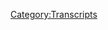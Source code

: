 {{Transcript
    | title         = [[345: September 19, 2019]]
    | caption       = [https://knowledgefight.libsyn.com/knowledge-fight-september-19-2019 Listen to this episode on Libsyn]
    | episodeNumber = [[345: September 19, 2019|345]]
    | length        = 01:31:31
}}

{{MessageBox
    | header     = Warning: Bot Generated Content
    | text       = This transcript was automatically generated by transcription software and likely contains many mistakes and misattributions. Please check the audio for definitive quotes, attribution, and context.
    | image      = N3yvass4myg91.webp
    | imagewidth = 50px
    | id         = warning
}}

{{TranscriptBlock
    | name      = Unknown Speaker
    | timestamp = 00:00:00.000
    | text      = I'm sick of them posing as if they're the good guys, saying, we are the bad guys, knowledge
}}

{{TranscriptBlock
    | name      = Unknown Speaker
    | timestamp = 00:00:23.559
    | text      = fight, knowledge fight, I'm sick of them posing as if they're the good guys, saying, we are
}}

{{TranscriptBlock
    | name      = Unknown Speaker
    | timestamp = 00:00:30.559
    | text      = the bad guys, knowledge fight, Dan and Jordan, knowledge fight, rattle her, rattle her, rattle
}}

{{TranscriptBlock
    | name      = Unknown Speaker
    | timestamp = 00:00:35.560
    | text      = her, rattle her, need, need money, rattle her, rattle her, rattle her, Andy and Kansas,
}}

{{TranscriptBlock
    | name      = Unknown Speaker
    | timestamp = 00:00:40.560
    | text      = Andy and, Andy, stop it, Andy and, Andy and Kansas, Andy and, Andy, it's time to pray,
}}

{{TranscriptBlock
    | name      = Unknown Speaker
    | timestamp = 00:00:47.560
    | text      = Andy and Kansas, you're on the air, thanks for holding us.
}}

{{TranscriptBlock
    | name      = Unknown Speaker
    | timestamp = 00:00:49.560
    | text      = Hello Alex, I'm a first time caller, I'm a huge fan, I love your work, knowledge fight,
}}

{{TranscriptBlock
    | name      = Unknown Speaker
    | timestamp = 00:00:55.560
    | text      = knowledgefight.com, I love you.
}}

{{TranscriptBlock
    | name      = Unknown Speaker
    | timestamp = 00:00:59.560
    | text      = Hey everybody, welcome back to Knowledge Fight, I'm Dan, I'm Jordan, we're a couple of dudes
}}

{{TranscriptBlock
    | name      = Unknown Speaker
    | timestamp = 00:01:02.560
    | text      = that like to sit around, drink novelty beverages and talk a little bit about Alex Jones, indeed
}}

{{TranscriptBlock
    | name      = Unknown Speaker
    | timestamp = 00:01:06.560
    | text      = we are Dan, Jordan, Dan, Jordan, have you ever quit a race or dropped out or lost? Have
}}

{{TranscriptBlock
    | name      = Unknown Speaker
    | timestamp = 00:01:15.560
    | text      = I ever entered a race? Have you ever run a race? I don't think so.
}}

{{TranscriptBlock
    | name      = Unknown Speaker
    | timestamp = 00:01:19.560
    | text      = Like physically or like metaphorically a la a campaign of some sort?
}}

{{TranscriptBlock
    | name      = Unknown Speaker
    | timestamp = 00:01:25.560
    | text      = I've often thought about like a half marathon or something like that, I've often thought
}}

{{TranscriptBlock
    | name      = Unknown Speaker
    | timestamp = 00:01:29.560
    | text      = about doing something like that, especially in those times in my life when I was going
}}

{{TranscriptBlock
    | name      = Unknown Speaker
    | timestamp = 00:01:34.560
    | text      = to the gym more and in shape I was thinking about like, why don't I do that? I never got
}}

{{TranscriptBlock
    | name      = Unknown Speaker
    | timestamp = 00:01:38.560
    | text      = around to it and if I ever get healthy again I may, but no, the only races I can come up
}}

{{TranscriptBlock
    | name      = Unknown Speaker
    | timestamp = 00:01:43.560
    | text      = with, well one is physical, and that was back when we'd do the mile run back in like 5th
}}

{{TranscriptBlock
    | name      = Unknown Speaker
    | timestamp = 00:01:50.560
    | text      = grade and I realized that it didn't matter at all so I would just walk it.
}}

{{TranscriptBlock
    | name      = Unknown Speaker
    | timestamp = 00:01:54.560
    | text      = Right, right, right.
}}

{{TranscriptBlock
    | name      = Unknown Speaker
    | timestamp = 00:01:56.560
    | text      = You don't want the Presidential Fitness Award?
}}

{{TranscriptBlock
    | name      = Unknown Speaker
    | timestamp = 00:01:59.560
    | text      = Ooh, gym teacher did not like that, me getting lapped on the track by people, I was like
}}

{{TranscriptBlock
    | name      = Unknown Speaker
    | timestamp = 00:02:05.560
    | text      = I don't give a shit, it's not going to change anything, it's not going to impress you.
}}

{{TranscriptBlock
    | name      = Unknown Speaker
    | timestamp = 00:02:11.560
    | text      = This is my climate change strike!
}}

{{TranscriptBlock
    | name      = Unknown Speaker
    | timestamp = 00:02:14.560
    | text      = Yeah, impress this cranky Vietnam vet gym teacher? Nah, it's not going to happen even
}}

{{TranscriptBlock
    | name      = Unknown Speaker
    | timestamp = 00:02:19.560
    | text      = if I run really fast. That was a bad race. And then in like junior high, I think it was
}}

{{TranscriptBlock
    | name      = Unknown Speaker
    | timestamp = 00:02:25.560
    | text      = junior high, we had like class presidential races and stuff like that, I thought that
}}

{{TranscriptBlock
    | name      = Unknown Speaker
    | timestamp = 00:02:30.560
    | text      = was all silly.
}}

{{TranscriptBlock
    | name      = Unknown Speaker
    | timestamp = 00:02:31.560
    | text      = Did you try?
}}

{{TranscriptBlock
    | name      = Unknown Speaker
    | timestamp = 00:02:32.560
    | text      = Well I decided I was going to run for school pope, because I was that brand of dumbass.
}}

{{TranscriptBlock
    | name      = Unknown Speaker
    | timestamp = 00:02:39.560
    | text      = Deeply annoying.
}}

{{TranscriptBlock
    | name      = Unknown Speaker
    | timestamp = 00:02:41.560
    | text      = Yes, 100%.
}}

{{TranscriptBlock
    | name      = Unknown Speaker
    | timestamp = 00:02:43.560
    | text      = That is such a, like, you're in junior high and you hear that and you're like, ha ha,
}}

{{TranscriptBlock
    | name      = Unknown Speaker
    | timestamp = 00:02:48.560
    | text      = uhhh.
}}

{{TranscriptBlock
    | name      = Unknown Speaker
    | timestamp = 00:02:49.560
    | text      = Yup, yup.
}}

{{TranscriptBlock
    | name      = Unknown Speaker
    | timestamp = 00:02:50.560
    | text      = That's very funny, oh no, I'm already bored with it.
}}

{{TranscriptBlock
    | name      = Unknown Speaker
    | timestamp = 00:02:53.560
    | text      = Yup, I was the guy who was like, nah, let's let it ride, let's see what happens. Nothing
}}

{{TranscriptBlock
    | name      = Unknown Speaker
    | timestamp = 00:02:58.560
    | text      = happened. But yeah, I've not had good luck with races of any kind, be it foot race or
}}

{{TranscriptBlock
    | name      = Unknown Speaker
    | timestamp = 00:03:04.560
    | text      = political race.
}}

{{TranscriptBlock
    | name      = Unknown Speaker
    | timestamp = 00:03:05.560
    | text      = Yeah, I dropped out of the white race.
}}

{{TranscriptBlock
    | name      = Unknown Speaker
    | timestamp = 00:03:10.560
    | text      = You've made that very clear. So this podcast, I don't know too much about being fleet-footed
}}

{{TranscriptBlock
    | name      = Unknown Speaker
    | timestamp = 00:03:15.560
    | text      = or politically savvy, but I do know a lot about Alex Jones.
}}

{{TranscriptBlock
    | name      = Unknown Speaker
    | timestamp = 00:03:19.560
    | text      = And I don't know anything about either.
}}

{{TranscriptBlock
    | name      = Unknown Speaker
    | timestamp = 00:03:20.560
    | text      = That is correct.
}}

{{TranscriptBlock
    | name      = Unknown Speaker
    | timestamp = 00:03:21.560
    | text      = Yes.
}}

{{TranscriptBlock
    | name      = Unknown Speaker
    | timestamp = 00:03:22.560
    | text      = So, Jordan, today we've got an interesting podcast episode to do and stuff to go over,
}}

{{TranscriptBlock
    | name      = Unknown Speaker
    | timestamp = 00:03:27.560
    | text      = but before we get down to business, we're going to take a little moment here to say
}}

{{TranscriptBlock
    | name      = Unknown Speaker
    | timestamp = 00:03:30.560
    | text      = thank you to the people who have signed up and are supporting the show.
}}

{{TranscriptBlock
    | name      = Unknown Speaker
    | timestamp = 00:03:32.560
    | text      = Love it.
}}

{{TranscriptBlock
    | name      = Unknown Speaker
    | timestamp = 00:03:33.560
    | text      = Love it. First of all, Andrew, thank you so much. You are now a policy wonk.
}}

{{TranscriptBlock
    | name      = Unknown Speaker
    | timestamp = 00:03:36.560
    | text      = I'm a policy wonk.
}}

{{TranscriptBlock
    | name      = Unknown Speaker
    | timestamp = 00:03:39.560
    | text      = Thank you, Andrew.
}}

{{TranscriptBlock
    | name      = Unknown Speaker
    | timestamp = 00:03:40.560
    | text      = Next, Tim, thank you so much. You are now a policy wonk.
}}

{{TranscriptBlock
    | name      = Unknown Speaker
    | timestamp = 00:03:42.560
    | text      = I'm a policy wonk.
}}

{{TranscriptBlock
    | name      = Unknown Speaker
    | timestamp = 00:03:44.560
    | text      = Thank you, Tim.
}}

{{TranscriptBlock
    | name      = Unknown Speaker
    | timestamp = 00:03:45.560
    | text      = Next, Jennifer, thank you so much. You are now a policy wonk.
}}

{{TranscriptBlock
    | name      = Unknown Speaker
    | timestamp = 00:03:47.560
    | text      = I'm a policy wonk.
}}

{{TranscriptBlock
    | name      = Unknown Speaker
    | timestamp = 00:03:49.560
    | text      = Next, Jennifer.
}}

{{TranscriptBlock
    | name      = Unknown Speaker
    | timestamp = 00:03:50.560
    | text      = Thank you, Jennifer.
}}

{{TranscriptBlock
    | name      = Unknown Speaker
    | timestamp = 00:03:51.560
    | text      = Next, David, thank you so much. You are now a policy wonk.
}}

{{TranscriptBlock
    | name      = Unknown Speaker
    | timestamp = 00:03:53.560
    | text      = I'm a policy wonk.
}}

{{TranscriptBlock
    | name      = Unknown Speaker
    | timestamp = 00:03:55.560
    | text      = Thanks, David.
}}

{{TranscriptBlock
    | name      = Unknown Speaker
    | timestamp = 00:03:57.560
    | text      = Next, Generic Otter. Thank you so much. You are now a policy wonk.
}}

{{TranscriptBlock
    | name      = Unknown Speaker
    | timestamp = 00:04:01.560
    | text      = I'm a policy wonk.
}}

{{TranscriptBlock
    | name      = Unknown Speaker
    | timestamp = 00:04:02.560
    | text      = I refuse to accept that every otter is unique and special in their own way.
}}

{{TranscriptBlock
    | name      = Unknown Speaker
    | timestamp = 00:04:06.560
    | text      = Fair enough.
}}

{{TranscriptBlock
    | name      = Unknown Speaker
    | timestamp = 00:04:07.560
    | text      = Otters are way better than people.
}}

{{TranscriptBlock
    | name      = Unknown Speaker
    | timestamp = 00:04:08.560
    | text      = Uh huh.
}}

{{TranscriptBlock
    | name      = Unknown Speaker
    | timestamp = 00:04:09.560
    | text      = They can float.
}}

{{TranscriptBlock
    | name      = Unknown Speaker
    | timestamp = 00:04:10.560
    | text      = Yeah.
}}

{{TranscriptBlock
    | name      = Unknown Speaker
    | timestamp = 00:04:11.560
    | text      = Unlike people.
}}

{{TranscriptBlock
    | name      = Unknown Speaker
    | timestamp = 00:04:12.560
    | text      = And they hold hands when they float.
}}

{{TranscriptBlock
    | name      = Unknown Speaker
    | timestamp = 00:04:13.560
    | text      = Come on.
}}

{{TranscriptBlock
    | name      = Unknown Speaker
    | timestamp = 00:04:14.560
    | text      = People can do neither.
}}

{{TranscriptBlock
    | name      = Unknown Speaker
    | timestamp = 00:04:15.560
    | text      = Yeah.
}}

{{TranscriptBlock
    | name      = Unknown Speaker
    | timestamp = 00:04:16.560
    | text      = Then finally I'd like to say thank you to a couple people who signed up on an elevated
}}

{{TranscriptBlock
    | name      = Unknown Speaker
    | timestamp = 00:04:18.800
    | text      = level.
}}

{{TranscriptBlock
    | name      = Unknown Speaker
    | timestamp = 00:04:19.800
    | text      = We appreciate it very much.
}}

{{TranscriptBlock
    | name      = Unknown Speaker
    | timestamp = 00:04:20.800
    | text      = So first, Jane, thank you so much.
}}

{{TranscriptBlock
    | name      = Unknown Speaker
    | timestamp = 00:04:22.800
    | text      = And then Dick Cheney made money off the Iraq war.
}}

{{TranscriptBlock
    | name      = Unknown Speaker
    | timestamp = 00:04:26.360
    | text      = Thank you so much.
}}

{{TranscriptBlock
    | name      = Unknown Speaker
    | timestamp = 00:04:27.360
    | text      = You are both wonderful technocrats.
}}

{{TranscriptBlock
    | name      = Unknown Speaker
    | timestamp = 00:04:29.560
    | text      = I'm a policy wonk.
}}

{{TranscriptBlock
    | name      = Unknown Speaker
    | timestamp = 00:04:30.560
    | text      = Crikey, mate.
}}

{{TranscriptBlock
    | name      = Unknown Speaker
    | timestamp = 00:04:31.560
    | text      = Crikey.
}}

{{TranscriptBlock
    | name      = Unknown Speaker
    | timestamp = 00:04:32.560
    | text      = That's fantastic.
}}

{{TranscriptBlock
    | name      = Unknown Speaker
    | timestamp = 00:04:33.560
    | text      = Have yourself a brew.
}}

{{TranscriptBlock
    | name      = Unknown Speaker
    | timestamp = 00:04:34.560
    | text      = How's your 401k doing, bro?
}}

{{TranscriptBlock
    | name      = Unknown Speaker
    | timestamp = 00:04:35.560
    | text      = All right.
}}

{{TranscriptBlock
    | name      = Unknown Speaker
    | timestamp = 00:04:36.560
    | text      = We got to go full tilt boogie on this, Watson.
}}

{{TranscriptBlock
    | name      = Unknown Speaker
    | timestamp = 00:04:37.560
    | text      = All right?
}}

{{TranscriptBlock
    | name      = Unknown Speaker
    | timestamp = 00:04:38.560
    | text      = Let's just get down to business.
}}

{{TranscriptBlock
    | name      = Unknown Speaker
    | timestamp = 00:04:39.560
    | text      = We ain't making that money off that heroin.
}}

{{TranscriptBlock
    | name      = Unknown Speaker
    | timestamp = 00:04:41.519
    | text      = Why are you pimps so good?
}}

{{TranscriptBlock
    | name      = Unknown Speaker
    | timestamp = 00:04:43.439
    | text      = My neck is freakishly large.
}}

{{TranscriptBlock
    | name      = Unknown Speaker
    | timestamp = 00:04:45.100
    | text      = I declare info war on you.
}}

{{TranscriptBlock
    | name      = Unknown Speaker
    | timestamp = 00:04:47.920
    | text      = Thank you so much, Jane.
}}

{{TranscriptBlock
    | name      = Unknown Speaker
    | timestamp = 00:04:49.360
    | text      = And Dick Cheney made money off the Iraq war.
}}

{{TranscriptBlock
    | name      = Unknown Speaker
    | timestamp = 00:04:51.560
    | text      = Yes.
}}

{{TranscriptBlock
    | name      = Unknown Speaker
    | timestamp = 00:04:52.560
    | text      = Thank you so much.
}}

{{TranscriptBlock
    | name      = Unknown Speaker
    | timestamp = 00:04:53.560
    | text      = If you're out there listening, you're thinking, hey, I like what these guys do, I'd like to
}}

{{TranscriptBlock
    | name      = Unknown Speaker
    | timestamp = 00:04:56.079
    | text      = support the show.
}}

{{TranscriptBlock
    | name      = Unknown Speaker
    | timestamp = 00:04:57.079
    | text      = You can do that by going to our website, knowledgefight.com, clicking that button that says support the
}}

{{TranscriptBlock
    | name      = Unknown Speaker
    | timestamp = 00:04:59.920
    | text      = show.
}}

{{TranscriptBlock
    | name      = Unknown Speaker
    | timestamp = 00:05:00.920
    | text      = That would be lovely.
}}

{{TranscriptBlock
    | name      = Unknown Speaker
    | timestamp = 00:05:01.920
    | text      = So, elephant in the room, Jordan, this episode's coming out a little bit late.
}}

{{TranscriptBlock
    | name      = Unknown Speaker
    | timestamp = 00:05:04.879
    | text      = Yes.
}}

{{TranscriptBlock
    | name      = Unknown Speaker
    | timestamp = 00:05:05.879
    | text      = And I apologize for that to the good people of the world and to you also, because this
}}

{{TranscriptBlock
    | name      = Unknown Speaker
    | timestamp = 00:05:09.839
    | text      = is a pain.
}}

{{TranscriptBlock
    | name      = Unknown Speaker
    | timestamp = 00:05:10.839
    | text      = Oh, well, we both...
}}

{{TranscriptBlock
    | name      = Unknown Speaker
    | timestamp = 00:05:11.839
    | text      = For you, fixing up schedule and what have you.
}}

{{TranscriptBlock
    | name      = Unknown Speaker
    | timestamp = 00:05:13.720
    | text      = We both had some.
}}

{{TranscriptBlock
    | name      = Unknown Speaker
    | timestamp = 00:05:14.720
    | text      = I was sick all day yesterday and most of this morning.
}}

{{TranscriptBlock
    | name      = Unknown Speaker
    | timestamp = 00:05:18.399
    | text      = And I explained this a little bit on Facebook, but I tweeted that I had a slight or a light
}}

{{TranscriptBlock
    | name      = Unknown Speaker
    | timestamp = 00:05:25.600
    | text      = bungling of the schedule.
}}

{{TranscriptBlock
    | name      = Unknown Speaker
    | timestamp = 00:05:27.920
    | text      = And what was going on is that Alex Jones has been in California for the better part of
}}

{{TranscriptBlock
    | name      = Unknown Speaker
    | timestamp = 00:05:32.199
    | text      = this week.
}}

{{TranscriptBlock
    | name      = Unknown Speaker
    | timestamp = 00:05:33.199
    | text      = Yeah.
}}

{{TranscriptBlock
    | name      = Unknown Speaker
    | timestamp = 00:05:34.199
    | text      = So, I didn't want to do three 2013 episodes in a week and Wacky Wednesday possibilities
}}

{{TranscriptBlock
    | name      = Unknown Speaker
    | timestamp = 00:05:39.120
    | text      = were all dead ends that I was going in.
}}

{{TranscriptBlock
    | name      = Unknown Speaker
    | timestamp = 00:05:40.879
    | text      = Right.
}}

{{TranscriptBlock
    | name      = Unknown Speaker
    | timestamp = 00:05:41.879
    | text      = And I was like, Alex is in California, that almost certainly means that he's going on
}}

{{TranscriptBlock
    | name      = Unknown Speaker
    | timestamp = 00:05:45.000
    | text      = Rogan.
}}

{{TranscriptBlock
    | name      = Unknown Speaker
    | timestamp = 00:05:46.000
    | text      = Right.
}}

{{TranscriptBlock
    | name      = Unknown Speaker
    | timestamp = 00:05:47.000
    | text      = Or there's a decent chance.
}}

{{TranscriptBlock
    | name      = Unknown Speaker
    | timestamp = 00:05:48.000
    | text      = And that means that I got to be ready to do that episode at the drop of a hat.
}}

{{TranscriptBlock
    | name      = Unknown Speaker
    | timestamp = 00:05:51.480
    | text      = Yeah, you were a fireman in that situation.
}}

{{TranscriptBlock
    | name      = Unknown Speaker
    | timestamp = 00:05:54.160
    | text      = You ever see those guys in like, I don't know, a coming of age movie?
}}

{{TranscriptBlock
    | name      = Unknown Speaker
    | timestamp = 00:05:57.360
    | text      = You know, they always panned to the football field and the guys are running in place ready
}}

{{TranscriptBlock
    | name      = Unknown Speaker
    | timestamp = 00:06:00.480
    | text      = to do a push up.
}}

{{TranscriptBlock
    | name      = Unknown Speaker
    | timestamp = 00:06:01.480
    | text      = That's you?
}}

{{TranscriptBlock
    | name      = Unknown Speaker
    | timestamp = 00:06:02.480
    | text      = That's how I was.
}}

{{TranscriptBlock
    | name      = Unknown Speaker
    | timestamp = 00:06:03.480
    | text      = Okay.
}}

{{TranscriptBlock
    | name      = Unknown Speaker
    | timestamp = 00:06:04.480
    | text      = You were doing a...
}}

{{TranscriptBlock
    | name      = Unknown Speaker
    | timestamp = 00:06:05.480
    | text      = I was ready to go in case Rogan goes live with Alex and then I got to drop and do 10.
}}

{{TranscriptBlock
    | name      = Unknown Speaker
    | timestamp = 00:06:09.680
    | text      = Any moment.
}}

{{TranscriptBlock
    | name      = Unknown Speaker
    | timestamp = 00:06:10.680
    | text      = Yeah.
}}

{{TranscriptBlock
    | name      = Unknown Speaker
    | timestamp = 00:06:11.680
    | text      = And then it didn't happen.
}}

{{TranscriptBlock
    | name      = Unknown Speaker
    | timestamp = 00:06:12.680
    | text      = No.
}}

{{TranscriptBlock
    | name      = Unknown Speaker
    | timestamp = 00:06:13.680
    | text      = So, by the time Alex got back from California, it was already cutting it real tight for us
}}

{{TranscriptBlock
    | name      = Unknown Speaker
    | timestamp = 00:06:20.180
    | text      = to be able to get an episode out.
}}

{{TranscriptBlock
    | name      = Unknown Speaker
    | timestamp = 00:06:22.980
    | text      = So thankfully we were able to do this and get this out, which I think is actually very
}}

{{TranscriptBlock
    | name      = Unknown Speaker
    | timestamp = 00:06:27.060
    | text      = interesting and maybe the next best thing to Alex being on Rogan.
}}

{{TranscriptBlock
    | name      = Unknown Speaker
    | timestamp = 00:06:31.519
    | text      = Okay.
}}

{{TranscriptBlock
    | name      = Unknown Speaker
    | timestamp = 00:06:32.519
    | text      = And that is today we're going over the September 19th, 2019 episode, which is Thursday of this
}}

{{TranscriptBlock
    | name      = Unknown Speaker
    | timestamp = 00:06:37.240
    | text      = week.
}}

{{TranscriptBlock
    | name      = Unknown Speaker
    | timestamp = 00:06:38.240
    | text      = And here's a little out of context drop where Alex talks about how, you know, not too long
}}

{{TranscriptBlock
    | name      = Unknown Speaker
    | timestamp = 00:06:44.920
    | text      = ago he said he was gonna politically murder Joe Rogan and called him a sneaky snake and
}}

{{TranscriptBlock
    | name      = Unknown Speaker
    | timestamp = 00:06:51.399
    | text      = all that good stuff.
}}

{{TranscriptBlock
    | name      = Unknown Speaker
    | timestamp = 00:06:53.399
    | text      = I want to get into some Joe Rogan stuff here, but I love Joe to death, even though Jesus
}}

{{TranscriptBlock
    | name      = Unknown Speaker
    | timestamp = 00:06:58.439
    | text      = told me to destroy him.
}}

{{TranscriptBlock
    | name      = Unknown Speaker
    | timestamp = 00:06:59.439
    | text      = I'm joking.
}}

{{TranscriptBlock
    | name      = Unknown Speaker
    | timestamp = 00:07:00.439
    | text      = I was in like two bottles of tequila at that point, folks.
}}

{{TranscriptBlock
    | name      = Unknown Speaker
    | timestamp = 00:07:03.120
    | text      = Metaphysically.
}}

{{TranscriptBlock
    | name      = Unknown Speaker
    | timestamp = 00:07:04.120
    | text      = Metaphysically two bottles of tequila, yeah.
}}

{{TranscriptBlock
    | name      = Unknown Speaker
    | timestamp = 00:07:10.399
    | text      = I'm sorry.
}}

{{TranscriptBlock
    | name      = Unknown Speaker
    | timestamp = 00:07:11.399
    | text      = I'm sorry.
}}

{{TranscriptBlock
    | name      = Unknown Speaker
    | timestamp = 00:07:12.399
    | text      = How can you...
}}

{{TranscriptBlock
    | name      = Unknown Speaker
    | timestamp = 00:07:13.399
    | text      = I think that's a literally two bottles of tequila.
}}

{{TranscriptBlock
    | name      = Unknown Speaker
    | timestamp = 00:07:15.319
    | text      = You can be metaphysically one bottle of tequila in, but you can only be physically two bottles
}}

{{TranscriptBlock
    | name      = Unknown Speaker
    | timestamp = 00:07:19.759
    | text      = of tequila in.
}}

{{TranscriptBlock
    | name      = Unknown Speaker
    | timestamp = 00:07:20.839
    | text      = That takes action.
}}

{{TranscriptBlock
    | name      = Unknown Speaker
    | timestamp = 00:07:23.120
    | text      = That's dedication.
}}

{{TranscriptBlock
    | name      = Unknown Speaker
    | timestamp = 00:07:24.120
    | text      = You might have heard laughter in the background.
}}

{{TranscriptBlock
    | name      = Unknown Speaker
    | timestamp = 00:07:25.439
    | text      = That's our old friend Eddie Bravo.
}}

{{TranscriptBlock
    | name      = Unknown Speaker
    | timestamp = 00:07:27.079
    | text      = That's our old friend Eddie Bravo.
}}

{{TranscriptBlock
    | name      = Unknown Speaker
    | timestamp = 00:07:28.959
    | text      = I was tipped off to that.
}}

{{TranscriptBlock
    | name      = Unknown Speaker
    | timestamp = 00:07:30.560
    | text      = Eddie Bravo shows up along with his co-host from his podcast, the Tin Foil Hat podcast,
}}

{{TranscriptBlock
    | name      = Unknown Speaker
    | timestamp = 00:07:38.680
    | text      = guy by the name of Sam Tripoli.
}}

{{TranscriptBlock
    | name      = Unknown Speaker
    | timestamp = 00:07:40.199
    | text      = I'm not sure you're aware of that cat.
}}

{{TranscriptBlock
    | name      = Unknown Speaker
    | timestamp = 00:07:42.600
    | text      = I've heard his name.
}}

{{TranscriptBlock
    | name      = Unknown Speaker
    | timestamp = 00:07:43.600
    | text      = Comedian, guy.
}}

{{TranscriptBlock
    | name      = Unknown Speaker
    | timestamp = 00:07:44.600
    | text      = We're gonna see how this plays out.
}}

{{TranscriptBlock
    | name      = Unknown Speaker
    | timestamp = 00:07:47.759
    | text      = They're on for most of the show.
}}

{{TranscriptBlock
    | name      = Unknown Speaker
    | timestamp = 00:07:50.040
    | text      = So we'll get to that when we get to it, but we got to start the show how Alex starts it.
}}

{{TranscriptBlock
    | name      = Unknown Speaker
    | timestamp = 00:07:54.199
    | text      = He has a big special report that he wants to premiere and he keeps saying, this thing
}}

{{TranscriptBlock
    | name      = Unknown Speaker
    | timestamp = 00:07:58.079
    | text      = needs to go viral.
}}

{{TranscriptBlock
    | name      = Unknown Speaker
    | timestamp = 00:08:00.040
    | text      = So I'm here...
}}

{{TranscriptBlock
    | name      = Unknown Speaker
    | timestamp = 00:08:01.040
    | text      = Well, everything he does needs to go viral for him to keep going.
}}

{{TranscriptBlock
    | name      = Unknown Speaker
    | timestamp = 00:08:04.540
    | text      = That's true.
}}

{{TranscriptBlock
    | name      = Unknown Speaker
    | timestamp = 00:08:05.540
    | text      = And I'm here to do my part.
}}

{{TranscriptBlock
    | name      = Unknown Speaker
    | timestamp = 00:08:08.680
    | text      = I do not want this to go viral, but let's enjoy a little bit of it, a little special
}}

{{TranscriptBlock
    | name      = Unknown Speaker
    | timestamp = 00:08:13.279
    | text      = report.
}}

{{TranscriptBlock
    | name      = Unknown Speaker
    | timestamp = 00:08:14.620
    | text      = This video is exclusively on infowars.com and newswars.com and summit.news.
}}

{{TranscriptBlock
    | name      = Unknown Speaker
    | timestamp = 00:08:22.920
    | text      = Video Communist Party of China issues direct message to the American people.
}}

{{TranscriptBlock
    | name      = Unknown Speaker
    | timestamp = 00:08:27.600
    | text      = Paul Watson retweeted it, Rob do retweet it.
}}

{{TranscriptBlock
    | name      = Unknown Speaker
    | timestamp = 00:08:30.800
    | text      = We need to get this out.
}}

{{TranscriptBlock
    | name      = Unknown Speaker
    | timestamp = 00:08:32.240
    | text      = Throwing down the gauntlet, the Central Committee tells Americans to submit to their fate.
}}

{{TranscriptBlock
    | name      = Unknown Speaker
    | timestamp = 00:08:36.320
    | text      = So they're being very honest about this.
}}

{{TranscriptBlock
    | name      = Unknown Speaker
    | timestamp = 00:08:39.039
    | text      = And so here is the dictator of communist China uncloaked and in your face, this needs to
}}

{{TranscriptBlock
    | name      = Unknown Speaker
    | timestamp = 00:08:44.879
    | text      = go viral.
}}

{{TranscriptBlock
    | name      = Unknown Speaker
    | timestamp = 00:08:45.879
    | text      = Here it is.
}}

{{TranscriptBlock
    | name      = Unknown Speaker
    | timestamp = 00:08:46.879
    | text      = Attention, American pigs.
}}

{{TranscriptBlock
    | name      = Unknown Speaker
    | timestamp = 00:08:47.879
    | text      = China is in control of your country now.
}}

{{TranscriptBlock
    | name      = Unknown Speaker
    | timestamp = 00:08:49.879
    | text      = We own Hollywood, we own your debt, and we own Harvard and the Democratic Party.
}}

{{TranscriptBlock
    | name      = Unknown Speaker
    | timestamp = 00:09:00.720
    | text      = We have all your military courts.
}}

{{TranscriptBlock
    | name      = Unknown Speaker
    | timestamp = 00:09:03.799
    | text      = This is insanity.
}}

{{TranscriptBlock
    | name      = Unknown Speaker
    | timestamp = 00:09:04.799
    | text      = Is this breakfast at Tiffany's?
}}

{{TranscriptBlock
    | name      = Unknown Speaker
    | timestamp = 00:09:06.759
    | text      = What the fuck just happened?
}}

{{TranscriptBlock
    | name      = Unknown Speaker
    | timestamp = 00:09:08.000
    | text      = Now I have a couple of thoughts about this.
}}

{{TranscriptBlock
    | name      = Unknown Speaker
    | timestamp = 00:09:09.799
    | text      = Oh, do you?
}}

{{TranscriptBlock
    | name      = Unknown Speaker
    | timestamp = 00:09:10.799
    | text      = Yeah.
}}

{{TranscriptBlock
    | name      = Unknown Speaker
    | timestamp = 00:09:11.799
    | text      = Just a couple?
}}

{{TranscriptBlock
    | name      = Unknown Speaker
    | timestamp = 00:09:14.039
    | text      = The first is even as a racist impression, this is bad.
}}

{{TranscriptBlock
    | name      = Unknown Speaker
    | timestamp = 00:09:16.720
    | text      = This is not, this isn't quality stuff.
}}

{{TranscriptBlock
    | name      = Unknown Speaker
    | timestamp = 00:09:20.120
    | text      = Second, I have a strong suspicion Alex is trying to chase some of that Shane Gillis
}}

{{TranscriptBlock
    | name      = Unknown Speaker
    | timestamp = 00:09:25.120
    | text      = heat.
}}

{{TranscriptBlock
    | name      = Unknown Speaker
    | timestamp = 00:09:26.120
    | text      = Yeah, yeah, yeah.
}}

{{TranscriptBlock
    | name      = Unknown Speaker
    | timestamp = 00:09:27.120
    | text      = Oh, this dude just got fired from SNL by being overtly racist against Asians.
}}

{{TranscriptBlock
    | name      = Unknown Speaker
    | timestamp = 00:09:30.600
    | text      = Right, right, right.
}}

{{TranscriptBlock
    | name      = Unknown Speaker
    | timestamp = 00:09:31.600
    | text      = I'm going to jump in that pool.
}}

{{TranscriptBlock
    | name      = Unknown Speaker
    | timestamp = 00:09:32.600
    | text      = If I can do that, maybe I can piggyback on his racism and, and just as people are defending
}}

{{TranscriptBlock
    | name      = Unknown Speaker
    | timestamp = 00:09:37.980
    | text      = him and people will be like, hey, why can't you do a racist man?
}}

{{TranscriptBlock
    | name      = Unknown Speaker
    | timestamp = 00:09:41.840
    | text      = Yeah, exactly.
}}

{{TranscriptBlock
    | name      = Unknown Speaker
    | timestamp = 00:09:42.840
    | text      = Oh my God.
}}

{{TranscriptBlock
    | name      = Unknown Speaker
    | timestamp = 00:09:43.840
    | text      = Yeah, just trying to ride that wave that's been created by Gillis.
}}

{{TranscriptBlock
    | name      = Unknown Speaker
    | timestamp = 00:09:47.600
    | text      = What a transparent asshole.
}}

{{TranscriptBlock
    | name      = Unknown Speaker
    | timestamp = 00:09:50.159
    | text      = But this is, I mean, this is crazy.
}}

{{TranscriptBlock
    | name      = Unknown Speaker
    | timestamp = 00:09:52.039
    | text      = This is too much.
}}

{{TranscriptBlock
    | name      = Unknown Speaker
    | timestamp = 00:09:53.039
    | text      = And you know what?
}}

{{TranscriptBlock
    | name      = Unknown Speaker
    | timestamp = 00:09:55.000
    | text      = It goes even further.
}}

{{TranscriptBlock
    | name      = Unknown Speaker
    | timestamp = 00:09:56.000
    | text      = Of course it does.
}}

{{TranscriptBlock
    | name      = Unknown Speaker
    | timestamp = 00:09:57.000
    | text      = Alex Jones presents the Tricom Takeover.
}}

{{TranscriptBlock
    | name      = Unknown Speaker
    | timestamp = 00:09:58.000
    | text      = So take your Fentanyl and your tainted vaccines and your melamine and your baby formula we
}}

{{TranscriptBlock
    | name      = Unknown Speaker
    | timestamp = 00:10:16.039
    | text      = make for you and die and don't fight back or the media will call your names and you
}}

{{TranscriptBlock
    | name      = Unknown Speaker
    | timestamp = 00:10:24.120
    | text      = don't want that.
}}

{{TranscriptBlock
    | name      = Unknown Speaker
    | timestamp = 00:10:25.679
    | text      = You certainly don't want that.
}}

{{TranscriptBlock
    | name      = Unknown Speaker
    | timestamp = 00:10:27.159
    | text      = I think Alex, that's exactly what he wants.
}}

{{TranscriptBlock
    | name      = Unknown Speaker
    | timestamp = 00:10:29.759
    | text      = He wants the media to call him racist so he can play around in the mud.
}}

{{TranscriptBlock
    | name      = Unknown Speaker
    | timestamp = 00:10:33.960
    | text      = That's all this is.
}}

{{TranscriptBlock
    | name      = Unknown Speaker
    | timestamp = 00:10:34.960
    | text      = God damn.
}}

{{TranscriptBlock
    | name      = Unknown Speaker
    | timestamp = 00:10:35.960
    | text      = This is a ridiculously desperate ploy for attention.
}}

{{TranscriptBlock
    | name      = Unknown Speaker
    | timestamp = 00:10:38.919
    | text      = This is, this is, this is a seventies episode of Scooby Doo.
}}

{{TranscriptBlock
    | name      = Unknown Speaker
    | timestamp = 00:10:42.600
    | text      = This is, this is not good.
}}

{{TranscriptBlock
    | name      = Unknown Speaker
    | timestamp = 00:10:44.480
    | text      = It's ridiculous.
}}

{{TranscriptBlock
    | name      = Unknown Speaker
    | timestamp = 00:10:45.480
    | text      = This is not good.
}}

{{TranscriptBlock
    | name      = Unknown Speaker
    | timestamp = 00:10:46.480
    | text      = I turned on the episode and this is how it was starting and I was like, oh my God, this
}}

{{TranscriptBlock
    | name      = Unknown Speaker
    | timestamp = 00:10:50.840
    | text      = is, this is swinging for the fences.
}}

{{TranscriptBlock
    | name      = Unknown Speaker
    | timestamp = 00:10:52.759
    | text      = Yeah.
}}

{{TranscriptBlock
    | name      = Unknown Speaker
    | timestamp = 00:10:53.759
    | text      = Yeah.
}}

{{TranscriptBlock
    | name      = Unknown Speaker
    | timestamp = 00:10:54.759
    | text      = And what, what, what is more punk in 2019 fucking Christ.
}}

{{TranscriptBlock
    | name      = Unknown Speaker
    | timestamp = 00:11:00.360
    | text      = So I was listening to this on audio and I was very curious about like, well, I mean
}}

{{TranscriptBlock
    | name      = Unknown Speaker
    | timestamp = 00:11:05.080
    | text      = he said this is a video that you made.
}}

{{TranscriptBlock
    | name      = Unknown Speaker
    | timestamp = 00:11:06.840
    | text      = Tell me he's not wearing a fucking hat.
}}

{{TranscriptBlock
    | name      = Unknown Speaker
    | timestamp = 00:11:08.559
    | text      = I thought for sure it'd be Alex in disguise or something like that and I'm thrilled to
}}

{{TranscriptBlock
    | name      = Unknown Speaker
    | timestamp = 00:11:12.840
    | text      = report to you that that is not the case.
}}

{{TranscriptBlock
    | name      = Unknown Speaker
    | timestamp = 00:11:14.639
    | text      = Alex didn't go for some kind of like a offensive Trudeau style race makeup.
}}

{{TranscriptBlock
    | name      = Unknown Speaker
    | timestamp = 00:11:22.159
    | text      = Well, did he wear the rice, the rice, the, the hat?
}}

{{TranscriptBlock
    | name      = Unknown Speaker
    | timestamp = 00:11:25.960
    | text      = No, there is no, there's no costuming.
}}

{{TranscriptBlock
    | name      = Unknown Speaker
    | timestamp = 00:11:29.759
    | text      = Okay.
}}

{{TranscriptBlock
    | name      = Unknown Speaker
    | timestamp = 00:11:30.759
    | text      = There's nothing.
}}

{{TranscriptBlock
    | name      = Unknown Speaker
    | timestamp = 00:11:31.759
    | text      = Good.
}}

{{TranscriptBlock
    | name      = Unknown Speaker
    | timestamp = 00:11:32.759
    | text      = However, it is animated.
}}

{{TranscriptBlock
    | name      = Unknown Speaker
    | timestamp = 00:11:33.759
    | text      = Of course.
}}

{{TranscriptBlock
    | name      = Unknown Speaker
    | timestamp = 00:11:34.759
    | text      = And it's just a big talking dragon.
}}

{{TranscriptBlock
    | name      = Unknown Speaker
    | timestamp = 00:11:38.679
    | text      = Why not?
}}

{{TranscriptBlock
    | name      = Unknown Speaker
    | timestamp = 00:11:39.679
    | text      = Why not?
}}

{{TranscriptBlock
    | name      = Unknown Speaker
    | timestamp = 00:11:40.679
    | text      = Why not?
}}

{{TranscriptBlock
    | name      = Unknown Speaker
    | timestamp = 00:11:41.679
    | text      = Did it have wings?
}}

{{TranscriptBlock
    | name      = Unknown Speaker
    | timestamp = 00:11:43.860
    | text      = I think so.
}}

{{TranscriptBlock
    | name      = Unknown Speaker
    | timestamp = 00:11:44.860
    | text      = Yeah.
}}

{{TranscriptBlock
    | name      = Unknown Speaker
    | timestamp = 00:11:45.860
    | text      = Then it's even more ignorant and racist.
}}

{{TranscriptBlock
    | name      = Unknown Speaker
    | timestamp = 00:11:47.320
    | text      = I can't confirm or deny whether it had wings, but I can say that like, this is all just
}}

{{TranscriptBlock
    | name      = Unknown Speaker
    | timestamp = 00:11:51.200
    | text      = a really sad attempt at getting people.
}}

{{TranscriptBlock
    | name      = Unknown Speaker
    | timestamp = 00:11:54.519
    | text      = It's just a racism trolling or something.
}}

{{TranscriptBlock
    | name      = Unknown Speaker
    | timestamp = 00:11:56.480
    | text      = That's how it feels.
}}

{{TranscriptBlock
    | name      = Unknown Speaker
    | timestamp = 00:11:58.080
    | text      = You're going over the top and being like specifically, I can't, I can't see it in any other lens
}}

{{TranscriptBlock
    | name      = Unknown Speaker
    | timestamp = 00:12:05.879
    | text      = other than like, Hey, it's cool now.
}}

{{TranscriptBlock
    | name      = Unknown Speaker
    | timestamp = 00:12:09.080
    | text      = I'm going to be as racist as I want to.
}}

{{TranscriptBlock
    | name      = Unknown Speaker
    | timestamp = 00:12:11.679
    | text      = Or I know that there's going to be some blowback of attention that I get from this that I can
}}

{{TranscriptBlock
    | name      = Unknown Speaker
    | timestamp = 00:12:16.799
    | text      = maybe translate into some sales.
}}

{{TranscriptBlock
    | name      = Unknown Speaker
    | timestamp = 00:12:20.720
    | text      = Yeah.
}}

{{TranscriptBlock
    | name      = Unknown Speaker
    | timestamp = 00:12:21.720
    | text      = And he's going to try and call it edgy humor because it clearly look at me clearly I'm
}}

{{TranscriptBlock
    | name      = Unknown Speaker
    | timestamp = 00:12:26.240
    | text      = going over the top and this is parody and you're like, you don't understand what parody
}}

{{TranscriptBlock
    | name      = Unknown Speaker
    | timestamp = 00:12:30.159
    | text      = is.
}}

{{TranscriptBlock
    | name      = Unknown Speaker
    | timestamp = 00:12:31.159
    | text      = He does immediately explain that it's satire.
}}

{{TranscriptBlock
    | name      = Unknown Speaker
    | timestamp = 00:12:33.080
    | text      = Yeah.
}}

{{TranscriptBlock
    | name      = Unknown Speaker
    | timestamp = 00:12:34.080
    | text      = Yeah.
}}

{{TranscriptBlock
    | name      = Unknown Speaker
    | timestamp = 00:12:35.080
    | text      = Yeah.
}}

{{TranscriptBlock
    | name      = Unknown Speaker
    | timestamp = 00:12:36.080
    | text      = Okay.
}}

{{TranscriptBlock
    | name      = Unknown Speaker
    | timestamp = 00:12:37.080
    | text      = I'm going to do this right now.
}}

{{TranscriptBlock
    | name      = Unknown Speaker
    | timestamp = 00:12:38.080
    | text      = That was obviously satire.
}}

{{TranscriptBlock
    | name      = Unknown Speaker
    | timestamp = 00:12:39.080
    | text      = We were not being serious that that is Xi's message to us, but in action, that is what
}}

{{TranscriptBlock
    | name      = Unknown Speaker
    | timestamp = 00:12:44.320
    | text      = China is doing.
}}

{{TranscriptBlock
    | name      = Unknown Speaker
    | timestamp = 00:12:45.759
    | text      = Okay.
}}

{{TranscriptBlock
    | name      = Unknown Speaker
    | timestamp = 00:12:46.759
    | text      = All right.
}}

{{TranscriptBlock
    | name      = Unknown Speaker
    | timestamp = 00:12:47.759
    | text      = Good.
}}

{{TranscriptBlock
    | name      = Unknown Speaker
    | timestamp = 00:12:48.759
    | text      = Thank you.
}}

{{TranscriptBlock
    | name      = Unknown Speaker
    | timestamp = 00:12:49.759
    | text      = I'm not sure, but it's good as a sign.
}}

{{TranscriptBlock
    | name      = Unknown Speaker
    | timestamp = 00:12:54.440
    | text      = Whenever you perform a piece of satire that you have to immediately and almost reflexively
}}

{{TranscriptBlock
    | name      = Unknown Speaker
    | timestamp = 00:12:58.759
    | text      = be like, that was sad guys.
}}

{{TranscriptBlock
    | name      = Unknown Speaker
    | timestamp = 00:13:01.200
    | text      = I know that you probably think that was actually right.
}}

{{TranscriptBlock
    | name      = Unknown Speaker
    | timestamp = 00:13:05.360
    | text      = It was not satire guys.
}}

{{TranscriptBlock
    | name      = Unknown Speaker
    | timestamp = 00:13:07.399
    | text      = I remember that being the last chapter of a modest proposal.
}}

{{TranscriptBlock
    | name      = Unknown Speaker
    | timestamp = 00:13:11.039
    | text      = Jonathan Swift went through a long diatribe of why that is funny and how people should
}}

{{TranscriptBlock
    | name      = Unknown Speaker
    | timestamp = 00:13:15.960
    | text      = react to it.
}}

{{TranscriptBlock
    | name      = Unknown Speaker
    | timestamp = 00:13:17.120
    | text      = Yeah.
}}

{{TranscriptBlock
    | name      = Unknown Speaker
    | timestamp = 00:13:18.120
    | text      = And he said that he did actually though, want to eat Irish babies.
}}

{{TranscriptBlock
    | name      = Unknown Speaker
    | timestamp = 00:13:21.200
    | text      = It's the mark of great commentary, great satire when you have to like knee jerk, make sure
}}

{{TranscriptBlock
    | name      = Unknown Speaker
    | timestamp = 00:13:27.559
    | text      = people know, Hey, we're fucking around here because otherwise it's going to look really
}}

{{TranscriptBlock
    | name      = Unknown Speaker
    | timestamp = 00:13:31.899
    | text      = fucked up.
}}

{{TranscriptBlock
    | name      = Unknown Speaker
    | timestamp = 00:13:32.899
    | text      = Yeah.
}}

{{TranscriptBlock
    | name      = Unknown Speaker
    | timestamp = 00:13:33.899
    | text      = Yeah.
}}

{{TranscriptBlock
    | name      = Unknown Speaker
    | timestamp = 00:13:34.899
    | text      = Yeah.
}}

{{TranscriptBlock
    | name      = Unknown Speaker
    | timestamp = 00:13:35.899
    | text      = I don't know.
}}

{{TranscriptBlock
    | name      = Unknown Speaker
    | timestamp = 00:13:36.899
    | text      = I think this is a really lame thing and I think it's really interesting.
}}

{{TranscriptBlock
    | name      = Unknown Speaker
    | timestamp = 00:13:38.279
    | text      = This is how it kind of kicked off because I feel like everything is just desperate ploys
}}

{{TranscriptBlock
    | name      = Unknown Speaker
    | timestamp = 00:13:43.639
    | text      = for attention.
}}

{{TranscriptBlock
    | name      = Unknown Speaker
    | timestamp = 00:13:44.639
    | text      = Yeah.
}}

{{TranscriptBlock
    | name      = Unknown Speaker
    | timestamp = 00:13:45.639
    | text      = Yeah.
}}

{{TranscriptBlock
    | name      = Unknown Speaker
    | timestamp = 00:13:46.639
    | text      = And I think that's what Joe Bravo and a Sam Tripoli on, I think is like, get some of their,
}}

{{TranscriptBlock
    | name      = Unknown Speaker
    | timestamp = 00:13:51.159
    | text      = let's try and grab some Joe Rogan folk and that kind of thing.
}}

{{TranscriptBlock
    | name      = Unknown Speaker
    | timestamp = 00:13:54.200
    | text      = Yeah.
}}

{{TranscriptBlock
    | name      = Unknown Speaker
    | timestamp = 00:13:55.200
    | text      = And he didn't go on Rogan while he was in California, but he did say that he went on
}}

{{TranscriptBlock
    | name      = Unknown Speaker
    | timestamp = 00:13:59.039
    | text      = a podcast that's bigger than Rogan.
}}

{{TranscriptBlock
    | name      = Unknown Speaker
    | timestamp = 00:14:02.360
    | text      = And I can't imagine what my favorite murder, I have no idea what he's presenting as being
}}

{{TranscriptBlock
    | name      = Unknown Speaker
    | timestamp = 00:14:09.480
    | text      = bigger than Rogan that he would go on a, I don't know, comedy bang, bang or they are
}}

{{TranscriptBlock
    | name      = Unknown Speaker
    | timestamp = 00:14:15.000
    | text      = they are not, they're playing, they're playing, that would be amazing.
}}

{{TranscriptBlock
    | name      = Unknown Speaker
    | timestamp = 00:14:19.279
    | text      = See him on a Marin, you know, I actually, I bet he probably he's, he's going to go on
}}

{{TranscriptBlock
    | name      = Unknown Speaker
    | timestamp = 00:14:25.679
    | text      = Marin in five years, but I, well, it's, it's, it's somehow more offensive how pathetic it
}}

{{TranscriptBlock
    | name      = Unknown Speaker
    | timestamp = 00:14:36.559
    | text      = is, you know, like it's not, it's, you know, it's, it's racist and it's terrible and it's
}}

{{TranscriptBlock
    | name      = Unknown Speaker
    | timestamp = 00:14:43.720
    | text      = awful.
}}

{{TranscriptBlock
    | name      = Unknown Speaker
    | timestamp = 00:14:44.720
    | text      = Yeah.
}}

{{TranscriptBlock
    | name      = Unknown Speaker
    | timestamp = 00:14:45.720
    | text      = But because it's so desperately fake, like it's not, he's not, it's, it's just such bullshit
}}

{{TranscriptBlock
    | name      = Unknown Speaker
    | timestamp = 00:14:53.480
    | text      = that he's, it's pathetic.
}}

{{TranscriptBlock
    | name      = Unknown Speaker
    | timestamp = 00:14:54.960
    | text      = Yeah.
}}

{{TranscriptBlock
    | name      = Unknown Speaker
    | timestamp = 00:14:55.960
    | text      = It makes you feel really sad.
}}

{{TranscriptBlock
    | name      = Unknown Speaker
    | timestamp = 00:14:57.200
    | text      = Yeah.
}}

{{TranscriptBlock
    | name      = Unknown Speaker
    | timestamp = 00:14:58.200
    | text      = Yeah.
}}

{{TranscriptBlock
    | name      = Unknown Speaker
    | timestamp = 00:14:59.200
    | text      = Less angry.
}}

{{TranscriptBlock
    | name      = Unknown Speaker
    | timestamp = 00:15:00.200
    | text      = Although I am like, you know, I don't like to see this kind of thing, like this kind
}}

{{TranscriptBlock
    | name      = Unknown Speaker
    | timestamp = 00:15:02.960
    | text      = of clunky racism, this lack of craft and even some kind of satire that's being presented.
}}

{{TranscriptBlock
    | name      = Unknown Speaker
    | timestamp = 00:15:10.840
    | text      = I think that's awful, but yeah, it is.
}}

{{TranscriptBlock
    | name      = Unknown Speaker
    | timestamp = 00:15:13.480
    | text      = The overwhelming feeling that I have is that like, this is a bummer, this pathetic douche.
}}

{{TranscriptBlock
    | name      = Unknown Speaker
    | timestamp = 00:15:19.120
    | text      = Yeah, absolutely.
}}

{{TranscriptBlock
    | name      = Unknown Speaker
    | timestamp = 00:15:20.679
    | text      = Um, that's, that's like how I would feel with, uh, in the, in a perfect world, like that's
}}

{{TranscriptBlock
    | name      = Unknown Speaker
    | timestamp = 00:15:25.279
    | text      = the last living racist feeling, you know, where you're like, really dude, get the fuck
}}

{{TranscriptBlock
    | name      = Unknown Speaker
    | timestamp = 00:15:31.399
    | text      = out of here.
}}

{{TranscriptBlock
    | name      = Unknown Speaker
    | timestamp = 00:15:32.399
    | text      = Some weird Twilight Zone episode where the, the, the racist has, uh, is alone on a planet
}}

{{TranscriptBlock
    | name      = Unknown Speaker
    | timestamp = 00:15:37.120
    | text      = and there's no one else to hate.
}}

{{TranscriptBlock
    | name      = Unknown Speaker
    | timestamp = 00:15:39.120
    | text      = Yeah, exactly.
}}

{{TranscriptBlock
    | name      = Unknown Speaker
    | timestamp = 00:15:40.120
    | text      = That probably is an episode of one of those dystopian shows.
}}

{{TranscriptBlock
    | name      = Unknown Speaker
    | timestamp = 00:15:44.720
    | text      = There was time to be racist now.
}}

{{TranscriptBlock
    | name      = Unknown Speaker
    | timestamp = 00:15:47.159
    | text      = There was time.
}}

{{TranscriptBlock
    | name      = Unknown Speaker
    | timestamp = 00:15:49.759
    | text      = Um, so, uh, Alex gets into talking about, uh, immigrants and, uh, what do you know?
}}

{{TranscriptBlock
    | name      = Unknown Speaker
    | timestamp = 00:15:56.360
    | text      = He's equally off base and bad.
}}

{{TranscriptBlock
    | name      = Unknown Speaker
    | timestamp = 00:15:59.399
    | text      = There's 4,000 plus Americans get shot and killed a year by illegal aliens.
}}

{{TranscriptBlock
    | name      = Unknown Speaker
    | timestamp = 00:16:04.080
    | text      = A large portion of that is illegal aliens, but oh, that's not a problem.
}}

{{TranscriptBlock
    | name      = Unknown Speaker
    | timestamp = 00:16:07.840
    | text      = Hell, when the illegal alien shot the poor woman in San Francisco in the back, the jury
}}

{{TranscriptBlock
    | name      = Unknown Speaker
    | timestamp = 00:16:14.240
    | text      = found him not guilty, but he'd been found guilty of a gun crime, so he was sent to prison
}}

{{TranscriptBlock
    | name      = Unknown Speaker
    | timestamp = 00:16:19.480
    | text      = for that and the appellate court said, no, let him go, even though he'd been deported
}}

{{TranscriptBlock
    | name      = Unknown Speaker
    | timestamp = 00:16:23.879
    | text      = five times and committed a bunch of other crimes.
}}

{{TranscriptBlock
    | name      = Unknown Speaker
    | timestamp = 00:16:27.120
    | text      = They can't even put a guy in jail for shooting a woman in cold blood in the back when he's
}}

{{TranscriptBlock
    | name      = Unknown Speaker
    | timestamp = 00:16:31.000
    | text      = an illegal alien.
}}

{{TranscriptBlock
    | name      = Unknown Speaker
    | timestamp = 00:16:32.960
    | text      = That's a virtue signal.
}}

{{TranscriptBlock
    | name      = Unknown Speaker
    | timestamp = 00:16:34.519
    | text      = But what I'm getting at here is that they're coming for the guns.
}}

{{TranscriptBlock
    | name      = Unknown Speaker
    | timestamp = 00:16:38.960
    | text      = They're coming for the guns.
}}

{{TranscriptBlock
    | name      = Unknown Speaker
    | timestamp = 00:16:40.419
    | text      = That is exactly what he was getting at.
}}

{{TranscriptBlock
    | name      = Unknown Speaker
    | timestamp = 00:16:42.440
    | text      = So first of all, there's literally no way for Alex to have the information that he's
}}

{{TranscriptBlock
    | name      = Unknown Speaker
    | timestamp = 00:16:46.120
    | text      = citing.
}}

{{TranscriptBlock
    | name      = Unknown Speaker
    | timestamp = 00:16:47.120
    | text      = The US doesn't track crime statistics on that axis, that of immigration status.
}}

{{TranscriptBlock
    | name      = Unknown Speaker
    | timestamp = 00:16:51.720
    | text      = It's also literally against the law for them to do any of those studies.
}}

{{TranscriptBlock
    | name      = Unknown Speaker
    | timestamp = 00:16:56.000
    | text      = So the only thing he could be basing this on is like super unreliable sources.
}}

{{TranscriptBlock
    | name      = Unknown Speaker
    | timestamp = 00:17:00.200
    | text      = He's most likely getting this information from a speech that Trump gave earlier this
}}

{{TranscriptBlock
    | name      = Unknown Speaker
    | timestamp = 00:17:03.559
    | text      = year where he claimed that in the past two years, ICE had arrested undocumented persons
}}

{{TranscriptBlock
    | name      = Unknown Speaker
    | timestamp = 00:17:08.160
    | text      = whose criminal records included 4,000 violent killings, quote, violent killings.
}}

{{TranscriptBlock
    | name      = Unknown Speaker
    | timestamp = 00:17:12.920
    | text      = Yeah, he's trustworthy.
}}

{{TranscriptBlock
    | name      = Unknown Speaker
    | timestamp = 00:17:14.200
    | text      = Obviously, the problem with this is that Alex is claiming this as a statistic of crimes
}}

{{TranscriptBlock
    | name      = Unknown Speaker
    | timestamp = 00:17:18.559
    | text      = per year by a certain population when in reality, even if Trump's words were correct, he's just
}}

{{TranscriptBlock
    | name      = Unknown Speaker
    | timestamp = 00:17:23.700
    | text      = saying that people taken in by ICE in a span of two years had committed that many crimes
}}

{{TranscriptBlock
    | name      = Unknown Speaker
    | timestamp = 00:17:27.759
    | text      = total.
}}

{{TranscriptBlock
    | name      = Unknown Speaker
    | timestamp = 00:17:28.759
    | text      = It could be over a span of 30 years.
}}

{{TranscriptBlock
    | name      = Unknown Speaker
    | timestamp = 00:17:30.079
    | text      = You have no fucking idea.
}}

{{TranscriptBlock
    | name      = Unknown Speaker
    | timestamp = 00:17:32.400
    | text      = Another similar claim Trump made last year was that, quote, at least 63,000 Americans
}}

{{TranscriptBlock
    | name      = Unknown Speaker
    | timestamp = 00:17:37.500
    | text      = had been killed by immigrants since 9-11.
}}

{{TranscriptBlock
    | name      = Unknown Speaker
    | timestamp = 00:17:40.240
    | text      = But when PolitiFact looked into that claim, they found that he'd most likely gotten this
}}

{{TranscriptBlock
    | name      = Unknown Speaker
    | timestamp = 00:17:43.480
    | text      = from a blog written by noted cool guy about races, Steve King, who in turn seems to have
}}

{{TranscriptBlock
    | name      = Unknown Speaker
    | timestamp = 00:17:50.019
    | text      = just made that number up.
}}

{{TranscriptBlock
    | name      = Unknown Speaker
    | timestamp = 00:17:51.240
    | text      = Yeah, he's Steve King.
}}

{{TranscriptBlock
    | name      = Unknown Speaker
    | timestamp = 00:17:52.720
    | text      = Yeah.
}}

{{TranscriptBlock
    | name      = Unknown Speaker
    | timestamp = 00:17:53.720
    | text      = That's, yeah, that's on brand.
}}

{{TranscriptBlock
    | name      = Unknown Speaker
    | timestamp = 00:17:55.359
    | text      = Yeah.
}}

{{TranscriptBlock
    | name      = Unknown Speaker
    | timestamp = 00:17:56.359
    | text      = Yeah.
}}

{{TranscriptBlock
    | name      = Unknown Speaker
    | timestamp = 00:17:57.359
    | text      = The larger problem is that consistent studies have shown that immigrant populations, regardless
}}

{{TranscriptBlock
    | name      = Unknown Speaker
    | timestamp = 00:18:00.019
    | text      = of documentation status, are less likely to commit crimes than native born populations.
}}

{{TranscriptBlock
    | name      = Unknown Speaker
    | timestamp = 00:18:04.920
    | text      = Alex knows that.
}}

{{TranscriptBlock
    | name      = Unknown Speaker
    | timestamp = 00:18:05.920
    | text      = So he has to pull out the only case he can even remember, that of Katie Steinle, although
}}

{{TranscriptBlock
    | name      = Unknown Speaker
    | timestamp = 00:18:10.079
    | text      = he can't remember her name.
}}

{{TranscriptBlock
    | name      = Unknown Speaker
    | timestamp = 00:18:11.079
    | text      = Which we covered in the past.
}}

{{TranscriptBlock
    | name      = Unknown Speaker
    | timestamp = 00:18:12.079
    | text      = He can't even remember her name.
}}

{{TranscriptBlock
    | name      = Unknown Speaker
    | timestamp = 00:18:13.079
    | text      = Just that lady in San Francisco.
}}

{{TranscriptBlock
    | name      = Unknown Speaker
    | timestamp = 00:18:14.079
    | text      = Fucking hate him.
}}

{{TranscriptBlock
    | name      = Unknown Speaker
    | timestamp = 00:18:15.079
    | text      = Yeah, like you said, we went over this in the past and it's not worth diving into that
}}

{{TranscriptBlock
    | name      = Unknown Speaker
    | timestamp = 00:18:18.359
    | text      = deeply again.
}}

{{TranscriptBlock
    | name      = Unknown Speaker
    | timestamp = 00:18:19.359
    | text      = But to remind everyone, that was a case where an undocumented immigrant accidentally fired
}}

{{TranscriptBlock
    | name      = Unknown Speaker
    | timestamp = 00:18:23.400
    | text      = a gun and the bullet ricocheted off the ground, ultimately hitting Steinle.
}}

{{TranscriptBlock
    | name      = Unknown Speaker
    | timestamp = 00:18:27.900
    | text      = He didn't murder her in cold blood.
}}

{{TranscriptBlock
    | name      = Unknown Speaker
    | timestamp = 00:18:29.599
    | text      = And though what happened is absolutely a tragedy, to paint it as a murder is literally only
}}

{{TranscriptBlock
    | name      = Unknown Speaker
    | timestamp = 00:18:33.759
    | text      = useful to escalate demonization of immigrants.
}}

{{TranscriptBlock
    | name      = Unknown Speaker
    | timestamp = 00:18:36.480
    | text      = That's literally the only reason to go with this narrative.
}}

{{TranscriptBlock
    | name      = Unknown Speaker
    | timestamp = 00:18:38.720
    | text      = Yeah.
}}

{{TranscriptBlock
    | name      = Unknown Speaker
    | timestamp = 00:18:39.720
    | text      = Yeah, absolutely.
}}

{{TranscriptBlock
    | name      = Unknown Speaker
    | timestamp = 00:18:40.720
    | text      = That's Nazi propaganda is what it is.
}}

{{TranscriptBlock
    | name      = Unknown Speaker
    | timestamp = 00:18:42.039
    | text      = More or less.
}}

{{TranscriptBlock
    | name      = Unknown Speaker
    | timestamp = 00:18:43.039
    | text      = Yep.
}}

{{TranscriptBlock
    | name      = Unknown Speaker
    | timestamp = 00:18:44.039
    | text      = The man who accidentally fired that gun was a man named Jose Inez Garcia Zarate.
}}

{{TranscriptBlock
    | name      = Unknown Speaker
    | timestamp = 00:18:49.160
    | text      = And he was acquitted in his trial because it was clear it was an accident.
}}

{{TranscriptBlock
    | name      = Unknown Speaker
    | timestamp = 00:18:52.339
    | text      = He was, however, charged with being a felon in possession of a gun.
}}

{{TranscriptBlock
    | name      = Unknown Speaker
    | timestamp = 00:18:56.200
    | text      = This is a charge that was appealed and the decision came down on that recently that that
}}

{{TranscriptBlock
    | name      = Unknown Speaker
    | timestamp = 00:19:00.519
    | text      = was overturned.
}}

{{TranscriptBlock
    | name      = Unknown Speaker
    | timestamp = 00:19:02.220
    | text      = The reason that conviction of a gun charge was overturned was because his attorney successfully
}}

{{TranscriptBlock
    | name      = Unknown Speaker
    | timestamp = 00:19:07.160
    | text      = argued that he didn't know that the thing he was picking up was a gun.
}}

{{TranscriptBlock
    | name      = Unknown Speaker
    | timestamp = 00:19:11.339
    | text      = He found a gun wrapped in a rag, picked it up and it fired and he immediately dropped
}}

{{TranscriptBlock
    | name      = Unknown Speaker
    | timestamp = 00:19:15.880
    | text      = it.
}}

{{TranscriptBlock
    | name      = Unknown Speaker
    | timestamp = 00:19:16.880
    | text      = He wasn't knowingly in possession of the gun and the appeals court found that the prior
}}

{{TranscriptBlock
    | name      = Unknown Speaker
    | timestamp = 00:19:20.480
    | text      = trials judge didn't give the jury instruction on the legal standards for dealing with what's
}}

{{TranscriptBlock
    | name      = Unknown Speaker
    | timestamp = 00:19:25.559
    | text      = known as momentary possession.
}}

{{TranscriptBlock
    | name      = Unknown Speaker
    | timestamp = 00:19:27.799
    | text      = Yeah.
}}

{{TranscriptBlock
    | name      = Unknown Speaker
    | timestamp = 00:19:28.799
    | text      = So this is the reality that Alex is yelling about.
}}

{{TranscriptBlock
    | name      = Unknown Speaker
    | timestamp = 00:19:31.039
    | text      = But in order to make the argument he wants to make, which is bad, he has to turn to an
}}

{{TranscriptBlock
    | name      = Unknown Speaker
    | timestamp = 00:19:35.400
    | text      = appeal to a motion where an immigrant killed this precious white lady in cold blood when
}}

{{TranscriptBlock
    | name      = Unknown Speaker
    | timestamp = 00:19:39.779
    | text      = that's not at all the reality.
}}

{{TranscriptBlock
    | name      = Unknown Speaker
    | timestamp = 00:19:41.799
    | text      = What Alex is doing is lying about this case and also, quite frankly, that's virtue signaling.
}}

{{TranscriptBlock
    | name      = Unknown Speaker
    | timestamp = 00:19:46.200
    | text      = Yeah.
}}

{{TranscriptBlock
    | name      = Unknown Speaker
    | timestamp = 00:19:47.200
    | text      = But it's virtue signaling to racism.
}}

{{TranscriptBlock
    | name      = Unknown Speaker
    | timestamp = 00:19:49.019
    | text      = Did I forget that?
}}

{{TranscriptBlock
    | name      = Unknown Speaker
    | timestamp = 00:19:50.019
    | text      = Xenophobia.
}}

{{TranscriptBlock
    | name      = Unknown Speaker
    | timestamp = 00:19:51.019
    | text      = I always thought that the gun was his, but it wasn't even that?
}}

{{TranscriptBlock
    | name      = Unknown Speaker
    | timestamp = 00:19:55.440
    | text      = That was more new information that they established in the second trial.
}}

{{TranscriptBlock
    | name      = Unknown Speaker
    | timestamp = 00:20:00.720
    | text      = I think it was part of the first trial, but it wasn't something I ran into until reading
}}

{{TranscriptBlock
    | name      = Unknown Speaker
    | timestamp = 00:20:05.000
    | text      = up on the appeal.
}}

{{TranscriptBlock
    | name      = Unknown Speaker
    | timestamp = 00:20:06.000
    | text      = Yeah.
}}

{{TranscriptBlock
    | name      = Unknown Speaker
    | timestamp = 00:20:07.000
    | text      = Oh, my God.
}}

{{TranscriptBlock
    | name      = Unknown Speaker
    | timestamp = 00:20:08.000
    | text      = That's a fucking tragedy for everyone involved.
}}

{{TranscriptBlock
    | name      = Unknown Speaker
    | timestamp = 00:20:11.240
    | text      = How could it?
}}

{{TranscriptBlock
    | name      = Unknown Speaker
    | timestamp = 00:20:12.240
    | text      = Oh, my God.
}}

{{TranscriptBlock
    | name      = Unknown Speaker
    | timestamp = 00:20:13.240
    | text      = That fucking.
}}

{{TranscriptBlock
    | name      = Unknown Speaker
    | timestamp = 00:20:14.240
    | text      = Oh, that sucks.
}}

{{TranscriptBlock
    | name      = Unknown Speaker
    | timestamp = 00:20:15.240
    | text      = Right.
}}

{{TranscriptBlock
    | name      = Unknown Speaker
    | timestamp = 00:20:16.240
    | text      = That sucks so hard.
}}

{{TranscriptBlock
    | name      = Unknown Speaker
    | timestamp = 00:20:17.240
    | text      = And any previous felonies he may have had or how many times he entered the country illegally.
}}

{{TranscriptBlock
    | name      = Unknown Speaker
    | timestamp = 00:20:22.200
    | text      = That doesn't mean that he committed that as a murder.
}}

{{TranscriptBlock
    | name      = Unknown Speaker
    | timestamp = 00:20:25.160
    | text      = No, it doesn't have any bearing on the event that actually happened.
}}

{{TranscriptBlock
    | name      = Unknown Speaker
    | timestamp = 00:20:28.319
    | text      = Oh, God.
}}

{{TranscriptBlock
    | name      = Unknown Speaker
    | timestamp = 00:20:29.319
    | text      = That's very sad.
}}

{{TranscriptBlock
    | name      = Unknown Speaker
    | timestamp = 00:20:30.319
    | text      = That would fuck.
}}

{{TranscriptBlock
    | name      = Unknown Speaker
    | timestamp = 00:20:31.319
    | text      = That's fucked everybody involved up for no good reason other than that there are an infinite
}}

{{TranscriptBlock
    | name      = Unknown Speaker
    | timestamp = 00:20:37.039
    | text      = number of guns in America.
}}

{{TranscriptBlock
    | name      = Unknown Speaker
    | timestamp = 00:20:38.640
    | text      = It's very, very tragic.
}}

{{TranscriptBlock
    | name      = Unknown Speaker
    | timestamp = 00:20:41.920
    | text      = So Alex did go to L.A. or California, probably L.A. I don't know.
}}

{{TranscriptBlock
    | name      = Unknown Speaker
    | timestamp = 00:20:46.160
    | text      = He just says California.
}}

{{TranscriptBlock
    | name      = Unknown Speaker
    | timestamp = 00:20:48.519
    | text      = But like I said, I thought he was going on Rogan and I was wrong about that.
}}

{{TranscriptBlock
    | name      = Unknown Speaker
    | timestamp = 00:20:54.640
    | text      = But my reason that I thought he was going on Rogan is like Alex wouldn't go to L.A.
}}

{{TranscriptBlock
    | name      = Unknown Speaker
    | timestamp = 00:20:58.880
    | text      = unless there's a big press opportunity for him.
}}

{{TranscriptBlock
    | name      = Unknown Speaker
    | timestamp = 00:21:01.640
    | text      = Yeah, of course.
}}

{{TranscriptBlock
    | name      = Unknown Speaker
    | timestamp = 00:21:02.640
    | text      = Or someone else's audience he can sort of vulture in on.
}}

{{TranscriptBlock
    | name      = Unknown Speaker
    | timestamp = 00:21:05.920
    | text      = And I was right about that.
}}

{{TranscriptBlock
    | name      = Unknown Speaker
    | timestamp = 00:21:06.920
    | text      = Like I said, he has some unknown podcast that he went on that's bigger than Rogan.
}}

{{TranscriptBlock
    | name      = Unknown Speaker
    | timestamp = 00:21:10.240
    | text      = We'll find out what that is whenever that happens.
}}

{{TranscriptBlock
    | name      = Unknown Speaker
    | timestamp = 00:21:12.440
    | text      = Pod Save America.
}}

{{TranscriptBlock
    | name      = Unknown Speaker
    | timestamp = 00:21:13.440
    | text      = They're really trying to be centrist as fuck these days.
}}

{{TranscriptBlock
    | name      = Unknown Speaker
    | timestamp = 00:21:17.119
    | text      = They're really trying to reach across the aisle.
}}

{{TranscriptBlock
    | name      = Unknown Speaker
    | timestamp = 00:21:19.480
    | text      = Yeah, yeah.
}}

{{TranscriptBlock
    | name      = Unknown Speaker
    | timestamp = 00:21:20.480
    | text      = And we need to work together with bigots and racists who are trying to kill us all.
}}

{{TranscriptBlock
    | name      = Unknown Speaker
    | timestamp = 00:21:25.440
    | text      = But it wouldn't be an Alex Jones trip if it didn't have a story about something that happened
}}

{{TranscriptBlock
    | name      = Unknown Speaker
    | timestamp = 00:21:30.900
    | text      = to him on the plane.
}}

{{TranscriptBlock
    | name      = Unknown Speaker
    | timestamp = 00:21:32.859
    | text      = So these mobs are out of control.
}}

{{TranscriptBlock
    | name      = Unknown Speaker
    | timestamp = 00:21:34.559
    | text      = I had a leftist on the airplane, grabbed me in my seat and go, I love you so much.
}}

{{TranscriptBlock
    | name      = Unknown Speaker
    | timestamp = 00:21:39.680
    | text      = I love you.
}}

{{TranscriptBlock
    | name      = Unknown Speaker
    | timestamp = 00:21:40.680
    | text      = And my security guy starts pushing him away.
}}

{{TranscriptBlock
    | name      = Unknown Speaker
    | timestamp = 00:21:43.480
    | text      = We get off the plane, the guy comes over.
}}

{{TranscriptBlock
    | name      = Unknown Speaker
    | timestamp = 00:21:44.720
    | text      = He smelled real bad, looked mentally ill like Beto.
}}

{{TranscriptBlock
    | name      = Unknown Speaker
    | timestamp = 00:21:47.039
    | text      = He goes, I know you do it all for money, but I wanted to hurt you, but instead I hugged
}}

{{TranscriptBlock
    | name      = Unknown Speaker
    | timestamp = 00:21:52.559
    | text      = you.
}}

{{TranscriptBlock
    | name      = Unknown Speaker
    | timestamp = 00:21:53.559
    | text      = And I said, okay.
}}

{{TranscriptBlock
    | name      = Unknown Speaker
    | timestamp = 00:21:54.559
    | text      = And he goes, get away from me.
}}

{{TranscriptBlock
    | name      = Unknown Speaker
    | timestamp = 00:21:56.559
    | text      = These are mental patients.
}}

{{TranscriptBlock
    | name      = Unknown Speaker
    | timestamp = 00:21:57.559
    | text      = What do you want to bet that was one of Alex's fans?
}}

{{TranscriptBlock
    | name      = Unknown Speaker
    | timestamp = 00:22:00.799
    | text      = Like if that happened, that sounds like an encounter that could have been someone who
}}

{{TranscriptBlock
    | name      = Unknown Speaker
    | timestamp = 00:22:04.799
    | text      = actually did like him.
}}

{{TranscriptBlock
    | name      = Unknown Speaker
    | timestamp = 00:22:06.799
    | text      = And then when Alex snubbed him, he's like, I know you do it for the money.
}}

{{TranscriptBlock
    | name      = Unknown Speaker
    | timestamp = 00:22:09.519
    | text      = That could easily be a jolted fan.
}}

{{TranscriptBlock
    | name      = Unknown Speaker
    | timestamp = 00:22:11.319
    | text      = Yeah, absolutely.
}}

{{TranscriptBlock
    | name      = Unknown Speaker
    | timestamp = 00:22:12.319
    | text      = There's no reason to think this is a leftist.
}}

{{TranscriptBlock
    | name      = Unknown Speaker
    | timestamp = 00:22:14.400
    | text      = Also this didn't happen.
}}

{{TranscriptBlock
    | name      = Unknown Speaker
    | timestamp = 00:22:15.400
    | text      = Oh, he's flying with the security detail?
}}

{{TranscriptBlock
    | name      = Unknown Speaker
    | timestamp = 00:22:17.839
    | text      = Yeah, from Blackwater.
}}

{{TranscriptBlock
    | name      = Unknown Speaker
    | timestamp = 00:22:18.839
    | text      = What?
}}

{{TranscriptBlock
    | name      = Unknown Speaker
    | timestamp = 00:22:19.839
    | text      = Yeah.
}}

{{TranscriptBlock
    | name      = Unknown Speaker
    | timestamp = 00:22:20.839
    | text      = Jesus Christ.
}}

{{TranscriptBlock
    | name      = Unknown Speaker
    | timestamp = 00:22:21.839
    | text      = I guess.
}}

{{TranscriptBlock
    | name      = Unknown Speaker
    | timestamp = 00:22:22.839
    | text      = Oh man.
}}

{{TranscriptBlock
    | name      = Unknown Speaker
    | timestamp = 00:22:23.839
    | text      = He says he doesn't go anywhere without his security now, which kind of makes it...
}}

{{TranscriptBlock
    | name      = Unknown Speaker
    | timestamp = 00:22:26.839
    | text      = Why?
}}

{{TranscriptBlock
    | name      = Unknown Speaker
    | timestamp = 00:22:27.839
    | text      = Because he's a fucking super paranoid dude.
}}

{{TranscriptBlock
    | name      = Unknown Speaker
    | timestamp = 00:22:28.839
    | text      = Oh yeah, that's right.
}}

{{TranscriptBlock
    | name      = Unknown Speaker
    | timestamp = 00:22:29.839
    | text      = He's cultivated a fan base of unhinged lunatics who are violent and he has sent at people.
}}

{{TranscriptBlock
    | name      = Unknown Speaker
    | timestamp = 00:22:34.839
    | text      = Right.
}}

{{TranscriptBlock
    | name      = Unknown Speaker
    | timestamp = 00:22:35.839
    | text      = But not like, I mean, I suppose it's smart to preemptively assume that they're going
}}

{{TranscriptBlock
    | name      = Unknown Speaker
    | timestamp = 00:22:40.799
    | text      = to turn on him.
}}

{{TranscriptBlock
    | name      = Unknown Speaker
    | timestamp = 00:22:41.799
    | text      = Well, I mean...
}}

{{TranscriptBlock
    | name      = Unknown Speaker
    | timestamp = 00:22:42.799
    | text      = It would just be like, well, these people are crazy and I am very visible, so they're
}}

{{TranscriptBlock
    | name      = Unknown Speaker
    | timestamp = 00:22:48.200
    | text      = probably going to come after me sooner or later.
}}

{{TranscriptBlock
    | name      = Unknown Speaker
    | timestamp = 00:22:49.759
    | text      = I think if you create an environment and a group that is sort of, I would say, defined
}}

{{TranscriptBlock
    | name      = Unknown Speaker
    | timestamp = 00:22:56.880
    | text      = by just accepting things with lack of evidence, being incredibly paranoid, just full of suspicion
}}

{{TranscriptBlock
    | name      = Unknown Speaker
    | timestamp = 00:23:05.039
    | text      = about literally everything, you will eventually run afoul of that crowd.
}}

{{TranscriptBlock
    | name      = Unknown Speaker
    | timestamp = 00:23:09.920
    | text      = I think that was the only lesson, really, that the French Revolution taught us.
}}

{{TranscriptBlock
    | name      = Unknown Speaker
    | timestamp = 00:23:14.480
    | text      = Well, I mean...
}}

{{TranscriptBlock
    | name      = Unknown Speaker
    | timestamp = 00:23:15.480
    | text      = The terror is coming.
}}

{{TranscriptBlock
    | name      = Unknown Speaker
    | timestamp = 00:23:16.480
    | text      = But it's why Alex needs to do things like go to L.A. to be on podcasts, because now
}}

{{TranscriptBlock
    | name      = Unknown Speaker
    | timestamp = 00:23:21.640
    | text      = that he doesn't have his social media, doesn't have the YouTube algorithms to exploit, he
}}

{{TranscriptBlock
    | name      = Unknown Speaker
    | timestamp = 00:23:26.279
    | text      = has no intake.
}}

{{TranscriptBlock
    | name      = Unknown Speaker
    | timestamp = 00:23:27.279
    | text      = It's like what we've talked about all the time.
}}

{{TranscriptBlock
    | name      = Unknown Speaker
    | timestamp = 00:23:28.960
    | text      = This is why his business model is falling apart.
}}

{{TranscriptBlock
    | name      = Unknown Speaker
    | timestamp = 00:23:31.839
    | text      = Eventually, the people that get indoctrinated into what he does become suspicious of him
}}

{{TranscriptBlock
    | name      = Unknown Speaker
    | timestamp = 00:23:37.079
    | text      = and go away to harder things.
}}

{{TranscriptBlock
    | name      = Unknown Speaker
    | timestamp = 00:23:39.839
    | text      = That flow hasn't changed, but the inflow has.
}}

{{TranscriptBlock
    | name      = Unknown Speaker
    | timestamp = 00:23:44.480
    | text      = That's why it's falling apart.
}}

{{TranscriptBlock
    | name      = Unknown Speaker
    | timestamp = 00:23:46.440
    | text      = That's why deplatforming for someone like Alex is like...
}}

{{TranscriptBlock
    | name      = Unknown Speaker
    | timestamp = 00:23:49.400
    | text      = Valuable.
}}

{{TranscriptBlock
    | name      = Unknown Speaker
    | timestamp = 00:23:50.400
    | text      = Well, yeah.
}}

{{TranscriptBlock
    | name      = Unknown Speaker
    | timestamp = 00:23:51.400
    | text      = Effective.
}}

{{TranscriptBlock
    | name      = Unknown Speaker
    | timestamp = 00:23:52.400
    | text      = And someone like Milo has certainly seen a much sharper fall, but that's because he had
}}

{{TranscriptBlock
    | name      = Unknown Speaker
    | timestamp = 00:23:56.480
    | text      = less groundwork, less of a foundation to build upon.
}}

{{TranscriptBlock
    | name      = Unknown Speaker
    | timestamp = 00:24:00.720
    | text      = Alex has at least a business here that takes a while for all the gears to completely stop
}}

{{TranscriptBlock
    | name      = Unknown Speaker
    | timestamp = 00:24:09.319
    | text      = working.
}}

{{TranscriptBlock
    | name      = Unknown Speaker
    | timestamp = 00:24:10.319
    | text      = But we're seeing that.
}}

{{TranscriptBlock
    | name      = Unknown Speaker
    | timestamp = 00:24:11.319
    | text      = Milo didn't actually create anything, and he definitely didn't have a 20-some-odd year
}}

{{TranscriptBlock
    | name      = Unknown Speaker
    | timestamp = 00:24:15.519
    | text      = background in it.
}}

{{TranscriptBlock
    | name      = Unknown Speaker
    | timestamp = 00:24:17.759
    | text      = And that's what you're seeing.
}}

{{TranscriptBlock
    | name      = Unknown Speaker
    | timestamp = 00:24:20.960
    | text      = And yeah, obviously, Alex is aware of that.
}}

{{TranscriptBlock
    | name      = Unknown Speaker
    | timestamp = 00:24:24.119
    | text      = If he's ever read an email from any of his listeners or actually experienced any time
}}

{{TranscriptBlock
    | name      = Unknown Speaker
    | timestamp = 00:24:28.599
    | text      = he's run into listeners in the public, he knows.
}}

{{TranscriptBlock
    | name      = Unknown Speaker
    | timestamp = 00:24:35.759
    | text      = The wave comes back.
}}

{{TranscriptBlock
    | name      = Unknown Speaker
    | timestamp = 00:24:37.599
    | text      = There's undertow.
}}

{{TranscriptBlock
    | name      = Unknown Speaker
    | timestamp = 00:24:39.279
    | text      = So Alex, at this point, brings in Eddie and Sam.
}}

{{TranscriptBlock
    | name      = Unknown Speaker
    | timestamp = 00:24:43.079
    | text      = Cool.
}}

{{TranscriptBlock
    | name      = Unknown Speaker
    | timestamp = 00:24:44.079
    | text      = They're on for the better part of two hours of the show.
}}

{{TranscriptBlock
    | name      = Unknown Speaker
    | timestamp = 00:24:48.279
    | text      = And they're coming back on Friday's episode.
}}

{{TranscriptBlock
    | name      = Unknown Speaker
    | timestamp = 00:24:51.500
    | text      = What are they, vacationing in Austin?
}}

{{TranscriptBlock
    | name      = Unknown Speaker
    | timestamp = 00:24:53.839
    | text      = They did a show, I think it's either Friday or Thursday night, I can't remember.
}}

{{TranscriptBlock
    | name      = Unknown Speaker
    | timestamp = 00:24:57.880
    | text      = But they're there to do a show, because they do a podcast together, and then I guess they
}}

{{TranscriptBlock
    | name      = Unknown Speaker
    | timestamp = 00:25:01.619
    | text      = do a live stand-up something or...
}}

{{TranscriptBlock
    | name      = Unknown Speaker
    | timestamp = 00:25:03.880
    | text      = Who gives a shit?
}}

{{TranscriptBlock
    | name      = Unknown Speaker
    | timestamp = 00:25:04.880
    | text      = Who gives a shit?
}}

{{TranscriptBlock
    | name      = Unknown Speaker
    | timestamp = 00:25:05.960
    | text      = I think this is very interesting.
}}

{{TranscriptBlock
    | name      = Unknown Speaker
    | timestamp = 00:25:11.839
    | text      = In the past, we've experienced Eddie Bravo and Alex as on Joe Rogan's show.
}}

{{TranscriptBlock
    | name      = Unknown Speaker
    | timestamp = 00:25:18.720
    | text      = And we've seen Alex need Eddie to be there to be like sort of a pressure release valve.
}}

{{TranscriptBlock
    | name      = Unknown Speaker
    | timestamp = 00:25:23.940
    | text      = If something's going too bad for Alex, he can just yell at Eddie about flat earth, and
}}

{{TranscriptBlock
    | name      = Unknown Speaker
    | timestamp = 00:25:28.519
    | text      = then everything is sort of...
}}

{{TranscriptBlock
    | name      = Unknown Speaker
    | timestamp = 00:25:30.240
    | text      = It's almost like a reset.
}}

{{TranscriptBlock
    | name      = Unknown Speaker
    | timestamp = 00:25:32.920
    | text      = Eddie Bravo is very easy to turn on and off again.
}}

{{TranscriptBlock
    | name      = Unknown Speaker
    | timestamp = 00:25:37.440
    | text      = So I was interested to see how this would work on Alex's show, because I've heard Alex
}}

{{TranscriptBlock
    | name      = Unknown Speaker
    | timestamp = 00:25:41.460
    | text      = and Eddie on Info Wars, just one-on-one.
}}

{{TranscriptBlock
    | name      = Unknown Speaker
    | timestamp = 00:25:44.680
    | text      = But adding this third sort of unknown variable of Sam Tripoli, it's like, how's this gonna
}}

{{TranscriptBlock
    | name      = Unknown Speaker
    | timestamp = 00:25:50.160
    | text      = go?
}}

{{TranscriptBlock
    | name      = Unknown Speaker
    | timestamp = 00:25:51.160
    | text      = We'll find out.
}}

{{TranscriptBlock
    | name      = Unknown Speaker
    | timestamp = 00:25:52.160
    | text      = Ladies and gentlemen, we've got Eddie Bravo and Sam Tripoli in studio with us for the
}}

{{TranscriptBlock
    | name      = Unknown Speaker
    | timestamp = 00:25:58.839
    | text      = next two hours, and Paul Joseph Watson takes over.
}}

{{TranscriptBlock
    | name      = Unknown Speaker
    | timestamp = 00:26:01.160
    | text      = I guess that was an unnecessary clip.
}}

{{TranscriptBlock
    | name      = Unknown Speaker
    | timestamp = 00:26:02.920
    | text      = I could have just told you that the two of them were on, which I did, and then I played
}}

{{TranscriptBlock
    | name      = Unknown Speaker
    | timestamp = 00:26:05.920
    | text      = that clip.
}}

{{TranscriptBlock
    | name      = Unknown Speaker
    | timestamp = 00:26:06.920
    | text      = Anyway...
}}

{{TranscriptBlock
    | name      = Unknown Speaker
    | timestamp = 00:26:07.920
    | text      = You do always have to back up everything you say, though.
}}

{{TranscriptBlock
    | name      = Unknown Speaker
    | timestamp = 00:26:13.599
    | text      = That's true.
}}

{{TranscriptBlock
    | name      = Unknown Speaker
    | timestamp = 00:26:14.599
    | text      = That is true.
}}

{{TranscriptBlock
    | name      = Unknown Speaker
    | timestamp = 00:26:15.599
    | text      = You do need to provide evidence for everything.
}}

{{TranscriptBlock
    | name      = Unknown Speaker
    | timestamp = 00:26:17.319
    | text      = So in this next clip, they talk about how racism is kind of fun sometimes.
}}

{{TranscriptBlock
    | name      = Unknown Speaker
    | timestamp = 00:26:22.640
    | text      = It's like we got away from what racism is, is like, you're horrible people.
}}

{{TranscriptBlock
    | name      = Unknown Speaker
    | timestamp = 00:26:26.319
    | text      = I mean, Tropic Thunder's fun when he's doing that, and I make fun of white people, red
}}

{{TranscriptBlock
    | name      = Unknown Speaker
    | timestamp = 00:26:30.220
    | text      = necks and stuff, and I did that whole Chinese dragon going, American scum!
}}

{{TranscriptBlock
    | name      = Unknown Speaker
    | timestamp = 00:26:34.119
    | text      = It's fun!
}}

{{TranscriptBlock
    | name      = Unknown Speaker
    | timestamp = 00:26:35.119
    | text      = It's fun!
}}

{{TranscriptBlock
    | name      = Unknown Speaker
    | timestamp = 00:26:36.119
    | text      = Don't double down.
}}

{{TranscriptBlock
    | name      = Unknown Speaker
    | timestamp = 00:26:37.119
    | text      = Don't double down.
}}

{{TranscriptBlock
    | name      = Unknown Speaker
    | timestamp = 00:26:38.119
    | text      = It's fun!
}}

{{TranscriptBlock
    | name      = Unknown Speaker
    | timestamp = 00:26:39.119
    | text      = Jesus Christ.
}}

{{TranscriptBlock
    | name      = Unknown Speaker
    | timestamp = 00:26:40.119
    | text      = It's...
}}

{{TranscriptBlock
    | name      = Unknown Speaker
    | timestamp = 00:26:41.119
    | text      = Why don't people get that I am allowed to oppress people with no repercussions?
}}

{{TranscriptBlock
    | name      = Unknown Speaker
    | timestamp = 00:26:46.799
    | text      = It's fun.
}}

{{TranscriptBlock
    | name      = Unknown Speaker
    | timestamp = 00:26:47.799
    | text      = It's fun!
}}

{{TranscriptBlock
    | name      = Unknown Speaker
    | timestamp = 00:26:48.799
    | text      = So he talks a bit about Trudeau and his blackface situation, and most of it is just comparing
}}

{{TranscriptBlock
    | name      = Unknown Speaker
    | timestamp = 00:26:55.720
    | text      = it to Tropic Thunder, and like, it's fun in Tropic Thunder.
}}

{{TranscriptBlock
    | name      = Unknown Speaker
    | timestamp = 00:26:58.900
    | text      = It's not fun for you, Trudeau.
}}

{{TranscriptBlock
    | name      = Unknown Speaker
    | timestamp = 00:27:00.480
    | text      = Okay, but that's what satire is.
}}

{{TranscriptBlock
    | name      = Unknown Speaker
    | timestamp = 00:27:03.799
    | text      = Now we have an actual satire.
}}

{{TranscriptBlock
    | name      = Unknown Speaker
    | timestamp = 00:27:06.019
    | text      = So these guys, their conversation is a lot of yelling.
}}

{{TranscriptBlock
    | name      = Unknown Speaker
    | timestamp = 00:27:11.039
    | text      = Yeah.
}}

{{TranscriptBlock
    | name      = Unknown Speaker
    | timestamp = 00:27:12.039
    | text      = It is not coherent in most senses.
}}

{{TranscriptBlock
    | name      = Unknown Speaker
    | timestamp = 00:27:16.400
    | text      = Sam Tripoli really wants to talk about Jeffrey Epstein and also what Alex thinks about Julian
}}

{{TranscriptBlock
    | name      = Unknown Speaker
    | timestamp = 00:27:22.079
    | text      = Assange.
}}

{{TranscriptBlock
    | name      = Unknown Speaker
    | timestamp = 00:27:23.079
    | text      = And Alex keeps saying, we're going to get to it next segment.
}}

{{TranscriptBlock
    | name      = Unknown Speaker
    | timestamp = 00:27:25.920
    | text      = Sure.
}}

{{TranscriptBlock
    | name      = Unknown Speaker
    | timestamp = 00:27:26.920
    | text      = And he puts the can all the way down the road to the end of the show where he says that
}}

{{TranscriptBlock
    | name      = Unknown Speaker
    | timestamp = 00:27:30.240
    | text      = Julian Assange should be freed and that Jeffrey Epstein was involved in trying to blackmail
}}

{{TranscriptBlock
    | name      = Unknown Speaker
    | timestamp = 00:27:35.759
    | text      = scientists.
}}

{{TranscriptBlock
    | name      = Unknown Speaker
    | timestamp = 00:27:36.759
    | text      = And he knows this from high-level intelligence sources.
}}

{{TranscriptBlock
    | name      = Unknown Speaker
    | timestamp = 00:27:39.839
    | text      = He's talking about the MIT situation.
}}

{{TranscriptBlock
    | name      = Unknown Speaker
    | timestamp = 00:27:41.480
    | text      = Gotcha.
}}

{{TranscriptBlock
    | name      = Unknown Speaker
    | timestamp = 00:27:42.480
    | text      = Gotcha.
}}

{{TranscriptBlock
    | name      = Unknown Speaker
    | timestamp = 00:27:43.480
    | text      = So it's more important that they get into the bigger issues while they yell.
}}

{{TranscriptBlock
    | name      = Unknown Speaker
    | timestamp = 00:27:49.420
    | text      = And one of them is that the globalists, they want transhumanism, right?
}}

{{TranscriptBlock
    | name      = Unknown Speaker
    | timestamp = 00:27:54.799
    | text      = And Sam Tripoli knows why.
}}

{{TranscriptBlock
    | name      = Unknown Speaker
    | timestamp = 00:27:57.599
    | text      = Well you know what it is, man?
}}

{{TranscriptBlock
    | name      = Unknown Speaker
    | timestamp = 00:27:58.599
    | text      = They want transhumanism because they know when they die and they go to the archons,
}}

{{TranscriptBlock
    | name      = Unknown Speaker
    | timestamp = 00:28:02.119
    | text      = they're going to have to go some lesser form and come back as like a one-eyed woodchuck
}}

{{TranscriptBlock
    | name      = Unknown Speaker
    | timestamp = 00:28:06.319
    | text      = because they're such evil people and they'll never go to a higher level to hang out with
}}

{{TranscriptBlock
    | name      = Unknown Speaker
    | timestamp = 00:28:10.839
    | text      = the gods.
}}

{{TranscriptBlock
    | name      = Unknown Speaker
    | timestamp = 00:28:11.839
    | text      = You know what I'm saying?
}}

{{TranscriptBlock
    | name      = Unknown Speaker
    | timestamp = 00:28:12.839
    | text      = That's it.
}}

{{TranscriptBlock
    | name      = Unknown Speaker
    | timestamp = 00:28:13.839
    | text      = They're scumbags.
}}

{{TranscriptBlock
    | name      = Unknown Speaker
    | timestamp = 00:28:14.839
    | text      = They're lizards.
}}

{{TranscriptBlock
    | name      = Unknown Speaker
    | timestamp = 00:28:15.839
    | text      = They have no consciousness.
}}

{{TranscriptBlock
    | name      = Unknown Speaker
    | timestamp = 00:28:16.839
    | text      = They're feeding on us and they don't want horrible form.
}}

{{TranscriptBlock
    | name      = Unknown Speaker
    | timestamp = 00:28:20.599
    | text      = Yeah.
}}

{{TranscriptBlock
    | name      = Unknown Speaker
    | timestamp = 00:28:21.599
    | text      = And by the way, they admit that.
}}

{{TranscriptBlock
    | name      = Unknown Speaker
    | timestamp = 00:28:23.599
    | text      = Yeah.
}}

{{TranscriptBlock
    | name      = Unknown Speaker
    | timestamp = 00:28:24.599
    | text      = They admit that.
}}

{{TranscriptBlock
    | name      = Unknown Speaker
    | timestamp = 00:28:25.599
    | text      = So they all believe in reincarnation.
}}

{{TranscriptBlock
    | name      = Unknown Speaker
    | timestamp = 00:28:28.039
    | text      = Wow.
}}

{{TranscriptBlock
    | name      = Unknown Speaker
    | timestamp = 00:28:29.039
    | text      = That's good.
}}

{{TranscriptBlock
    | name      = Unknown Speaker
    | timestamp = 00:28:30.039
    | text      = Is that part of Alex's cosmology in his weird version of Christianity?
}}

{{TranscriptBlock
    | name      = Unknown Speaker
    | timestamp = 00:28:36.480
    | text      = It is today.
}}

{{TranscriptBlock
    | name      = Unknown Speaker
    | timestamp = 00:28:38.279
    | text      = There is, you know, we are going to heaven, but you gotta break the 10,000 year wheel
}}

{{TranscriptBlock
    | name      = Unknown Speaker
    | timestamp = 00:28:43.839
    | text      = first.
}}

{{TranscriptBlock
    | name      = Unknown Speaker
    | timestamp = 00:28:44.839
    | text      = And you're like, Jesus Christ, man.
}}

{{TranscriptBlock
    | name      = Unknown Speaker
    | timestamp = 00:28:45.839
    | text      = And the archons will be the deciders of if you come back as a woodchuck.
}}

{{TranscriptBlock
    | name      = Unknown Speaker
    | timestamp = 00:28:49.119
    | text      = Who's even thrown around archon anymore?
}}

{{TranscriptBlock
    | name      = Unknown Speaker
    | timestamp = 00:28:51.759
    | text      = Weirdos.
}}

{{TranscriptBlock
    | name      = Unknown Speaker
    | timestamp = 00:28:52.759
    | text      = That's fucking crazy.
}}

{{TranscriptBlock
    | name      = Unknown Speaker
    | timestamp = 00:28:53.759
    | text      = Yeah.
}}

{{TranscriptBlock
    | name      = Unknown Speaker
    | timestamp = 00:28:54.759
    | text      = It's kind of weird.
}}

{{TranscriptBlock
    | name      = Unknown Speaker
    | timestamp = 00:28:55.759
    | text      = Um, but here we run into like an essential problem that I have that I really don't like
}}

{{TranscriptBlock
    | name      = Unknown Speaker
    | timestamp = 00:29:00.759
    | text      = about episodes like this of Alex's show.
}}

{{TranscriptBlock
    | name      = Unknown Speaker
    | timestamp = 00:29:03.680
    | text      = And that is that Sam Tripoli is a comic.
}}

{{TranscriptBlock
    | name      = Unknown Speaker
    | timestamp = 00:29:05.839
    | text      = So like it's really difficult to disambiguate like what is trying to be funny and what is
}}

{{TranscriptBlock
    | name      = Unknown Speaker
    | timestamp = 00:29:11.920
    | text      = actually like a position because when he's yelling about this, like you can obviously
}}

{{TranscriptBlock
    | name      = Unknown Speaker
    | timestamp = 00:29:16.200
    | text      = see like they don't want to come back as a one eyed woodchuck.
}}

{{TranscriptBlock
    | name      = Unknown Speaker
    | timestamp = 00:29:19.519
    | text      = That was Sam Tripoli.
}}

{{TranscriptBlock
    | name      = Unknown Speaker
    | timestamp = 00:29:20.519
    | text      = Yeah.
}}

{{TranscriptBlock
    | name      = Unknown Speaker
    | timestamp = 00:29:21.519
    | text      = Okay.
}}

{{TranscriptBlock
    | name      = Unknown Speaker
    | timestamp = 00:29:22.519
    | text      = That's a line.
}}

{{TranscriptBlock
    | name      = Unknown Speaker
    | timestamp = 00:29:23.519
    | text      = And I'm trying to get a little bit of a laugh, you know, like you can see the craft of being
}}

{{TranscriptBlock
    | name      = Unknown Speaker
    | timestamp = 00:29:28.039
    | text      = funny in there.
}}

{{TranscriptBlock
    | name      = Unknown Speaker
    | timestamp = 00:29:30.519
    | text      = But at the same time, it's in the middle of expressing an idea that I think he probably
}}

{{TranscriptBlock
    | name      = Unknown Speaker
    | timestamp = 00:29:34.079
    | text      = believes that these people want to create robots they can put their brain in so they
}}

{{TranscriptBlock
    | name      = Unknown Speaker
    | timestamp = 00:29:38.339
    | text      = never have to die and face the archons.
}}

{{TranscriptBlock
    | name      = Unknown Speaker
    | timestamp = 00:29:39.960
    | text      = So it's like, where is the line between what you actually believe and what's a joke?
}}

{{TranscriptBlock
    | name      = Unknown Speaker
    | timestamp = 00:29:45.400
    | text      = And it's always hard to figure out.
}}

{{TranscriptBlock
    | name      = Unknown Speaker
    | timestamp = 00:29:47.079
    | text      = So I try to err on the side of like, eh, he's probably fucking around.
}}

{{TranscriptBlock
    | name      = Unknown Speaker
    | timestamp = 00:29:51.480
    | text      = If there are if there's someone who fucks around for a living, right, right.
}}

{{TranscriptBlock
    | name      = Unknown Speaker
    | timestamp = 00:29:55.799
    | text      = That becomes very difficult when you're on a show with Alex fucking Jones.
}}

{{TranscriptBlock
    | name      = Unknown Speaker
    | timestamp = 00:30:00.079
    | text      = Yeah, that is that is the most humorless person in the world.
}}

{{TranscriptBlock
    | name      = Unknown Speaker
    | timestamp = 00:30:03.640
    | text      = I don't know how you would even try and get humor into the show.
}}

{{TranscriptBlock
    | name      = Unknown Speaker
    | timestamp = 00:30:07.920
    | text      = I mean, if you're a professional comedian, obviously, the easiest way is to make poop
}}

{{TranscriptBlock
    | name      = Unknown Speaker
    | timestamp = 00:30:12.880
    | text      = jokes.
}}

{{TranscriptBlock
    | name      = Unknown Speaker
    | timestamp = 00:30:13.880
    | text      = Sure.
}}

{{TranscriptBlock
    | name      = Unknown Speaker
    | timestamp = 00:30:14.880
    | text      = If you make poop jokes, you have destroyed and you you know, when you read the room,
}}

{{TranscriptBlock
    | name      = Unknown Speaker
    | timestamp = 00:30:19.440
    | text      = you say poop jokes are gonna work here.
}}

{{TranscriptBlock
    | name      = Unknown Speaker
    | timestamp = 00:30:21.160
    | text      = Oh, yeah.
}}

{{TranscriptBlock
    | name      = Unknown Speaker
    | timestamp = 00:30:22.160
    | text      = But but if you're an actual actual comic, trying to be actually funny, good fucking
}}

{{TranscriptBlock
    | name      = Unknown Speaker
    | timestamp = 00:30:27.640
    | text      = luck.
}}

{{TranscriptBlock
    | name      = Unknown Speaker
    | timestamp = 00:30:28.640
    | text      = God, everything sails over his head, right?
}}

{{TranscriptBlock
    | name      = Unknown Speaker
    | timestamp = 00:30:30.599
    | text      = Yeah, for the most part.
}}

{{TranscriptBlock
    | name      = Unknown Speaker
    | timestamp = 00:30:31.920
    | text      = Yeah.
}}

{{TranscriptBlock
    | name      = Unknown Speaker
    | timestamp = 00:30:32.920
    | text      = And then he just says like, oh, yeah, that's actually, you know, it's in a white paper.
}}

{{TranscriptBlock
    | name      = Unknown Speaker
    | timestamp = 00:30:35.480
    | text      = You make a joke, but it's actually true.
}}

{{TranscriptBlock
    | name      = Unknown Speaker
    | timestamp = 00:30:37.880
    | text      = Of course.
}}

{{TranscriptBlock
    | name      = Unknown Speaker
    | timestamp = 00:30:38.880
    | text      = Of course.
}}

{{TranscriptBlock
    | name      = Unknown Speaker
    | timestamp = 00:30:39.880
    | text      = Yeah, now I get it.
}}

{{TranscriptBlock
    | name      = Unknown Speaker
    | timestamp = 00:30:40.960
    | text      = So Sam Tripoli wants to fight John Bolton.
}}

{{TranscriptBlock
    | name      = Unknown Speaker
    | timestamp = 00:30:45.000
    | text      = That's big news.
}}

{{TranscriptBlock
    | name      = Unknown Speaker
    | timestamp = 00:30:46.279
    | text      = Breaking here on knowledge fight.
}}

{{TranscriptBlock
    | name      = Unknown Speaker
    | timestamp = 00:30:48.200
    | text      = Sam Tripoli looking to fight an old man.
}}

{{TranscriptBlock
    | name      = Unknown Speaker
    | timestamp = 00:30:51.039
    | text      = Yeah, I'm fine with that.
}}

{{TranscriptBlock
    | name      = Unknown Speaker
    | timestamp = 00:30:52.039
    | text      = OK.
}}

{{TranscriptBlock
    | name      = Unknown Speaker
    | timestamp = 00:30:53.039
    | text      = I don't think I don't think I've ever been more fine with somebody just beating up an
}}

{{TranscriptBlock
    | name      = Unknown Speaker
    | timestamp = 00:30:56.400
    | text      = old man.
}}

{{TranscriptBlock
    | name      = Unknown Speaker
    | timestamp = 00:30:57.400
    | text      = After that, after that revelation comes out, Alex reveals some information of his own about
}}

{{TranscriptBlock
    | name      = Unknown Speaker
    | timestamp = 00:31:01.599
    | text      = John Bolton.
}}

{{TranscriptBlock
    | name      = Unknown Speaker
    | timestamp = 00:31:02.960
    | text      = I want to fight John Bolton for charity.
}}

{{TranscriptBlock
    | name      = Unknown Speaker
    | timestamp = 00:31:05.039
    | text      = I say right here, John Bolton, me, you in the Octagon fight.
}}

{{TranscriptBlock
    | name      = Unknown Speaker
    | timestamp = 00:31:09.319
    | text      = All money goes to charity.
}}

{{TranscriptBlock
    | name      = Unknown Speaker
    | timestamp = 00:31:11.000
    | text      = That that's a perv stash.
}}

{{TranscriptBlock
    | name      = Unknown Speaker
    | timestamp = 00:31:13.799
    | text      = Yeah, that is that is a fact.
}}

{{TranscriptBlock
    | name      = Unknown Speaker
    | timestamp = 00:31:16.160
    | text      = He's into some pervs.
}}

{{TranscriptBlock
    | name      = Unknown Speaker
    | timestamp = 00:31:17.160
    | text      = Yeah.
}}

{{TranscriptBlock
    | name      = Unknown Speaker
    | timestamp = 00:31:18.160
    | text      = Definitely some 1985 hardcore gay porn.
}}

{{TranscriptBlock
    | name      = Unknown Speaker
    | timestamp = 00:31:21.160
    | text      = He's a leather daddy.
}}

{{TranscriptBlock
    | name      = Unknown Speaker
    | timestamp = 00:31:22.680
    | text      = I'd like to remind you that this is a family show.
}}

{{TranscriptBlock
    | name      = Unknown Speaker
    | timestamp = 00:31:25.319
    | text      = Jesus.
}}

{{TranscriptBlock
    | name      = Unknown Speaker
    | timestamp = 00:31:26.319
    | text      = I'd also like to remind you that Alex thinks he's a libertarian.
}}

{{TranscriptBlock
    | name      = Unknown Speaker
    | timestamp = 00:31:29.799
    | text      = Right.
}}

{{TranscriptBlock
    | name      = Unknown Speaker
    | timestamp = 00:31:30.799
    | text      = Right.
}}

{{TranscriptBlock
    | name      = Unknown Speaker
    | timestamp = 00:31:31.799
    | text      = Right.
}}

{{TranscriptBlock
    | name      = Unknown Speaker
    | timestamp = 00:31:32.799
    | text      = He's into some pervs stuff.
}}

{{TranscriptBlock
    | name      = Unknown Speaker
    | timestamp = 00:31:33.799
    | text      = Yeah.
}}

{{TranscriptBlock
    | name      = Unknown Speaker
    | timestamp = 00:31:34.799
    | text      = I don't judge.
}}

{{TranscriptBlock
    | name      = Unknown Speaker
    | timestamp = 00:31:35.799
    | text      = I'm just saying he's going to hell and the archons aren't going to let him come back
}}

{{TranscriptBlock
    | name      = Unknown Speaker
    | timestamp = 00:31:37.400
    | text      = as anything rather than a one eyed would check.
}}

{{TranscriptBlock
    | name      = Unknown Speaker
    | timestamp = 00:31:39.559
    | text      = That's into fucking auto erotica, right.
}}

{{TranscriptBlock
    | name      = Unknown Speaker
    | timestamp = 00:31:43.400
    | text      = Family show.
}}

{{TranscriptBlock
    | name      = Unknown Speaker
    | timestamp = 00:31:44.400
    | text      = Yeah.
}}

{{TranscriptBlock
    | name      = Unknown Speaker
    | timestamp = 00:31:45.400
    | text      = I'd also like to remind you that this is still a family show as this next clip begins.
}}

{{TranscriptBlock
    | name      = Unknown Speaker
    | timestamp = 00:31:49.519
    | text      = Yeah.
}}

{{TranscriptBlock
    | name      = Unknown Speaker
    | timestamp = 00:31:50.519
    | text      = Jared Kushner likes it weird too.
}}

{{TranscriptBlock
    | name      = Unknown Speaker
    | timestamp = 00:31:51.799
    | text      = He looks like he likes to have sex with a knife to his throat.
}}

{{TranscriptBlock
    | name      = Unknown Speaker
    | timestamp = 00:31:54.119
    | text      = Anybody else?
}}

{{TranscriptBlock
    | name      = Unknown Speaker
    | timestamp = 00:31:55.119
    | text      = He does look like that.
}}

{{TranscriptBlock
    | name      = Unknown Speaker
    | timestamp = 00:31:58.200
    | text      = Oh my God.
}}

{{TranscriptBlock
    | name      = Unknown Speaker
    | timestamp = 00:32:00.359
    | text      = I ran into a little bit of an issue and that is that verbally and vocally, Sam Tripoli
}}

{{TranscriptBlock
    | name      = Unknown Speaker
    | timestamp = 00:32:07.240
    | text      = sounds almost identical to Owen Benjamin.
}}

{{TranscriptBlock
    | name      = Unknown Speaker
    | timestamp = 00:32:10.160
    | text      = Oh, OK.
}}

{{TranscriptBlock
    | name      = Unknown Speaker
    | timestamp = 00:32:11.160
    | text      = Like the two of them sound very similar.
}}

{{TranscriptBlock
    | name      = Unknown Speaker
    | timestamp = 00:32:13.839
    | text      = Yeah.
}}

{{TranscriptBlock
    | name      = Unknown Speaker
    | timestamp = 00:32:14.839
    | text      = I don't know.
}}

{{TranscriptBlock
    | name      = Unknown Speaker
    | timestamp = 00:32:15.839
    | text      = I don't know.
}}

{{TranscriptBlock
    | name      = Unknown Speaker
    | timestamp = 00:32:16.839
    | text      = Maybe.
}}

{{TranscriptBlock
    | name      = Unknown Speaker
    | timestamp = 00:32:17.839
    | text      = Why are we kink shaming?
}}

{{TranscriptBlock
    | name      = Unknown Speaker
    | timestamp = 00:32:18.839
    | text      = Why are we kink shaming?
}}

{{TranscriptBlock
    | name      = Unknown Speaker
    | timestamp = 00:32:19.839
    | text      = I don't know.
}}

{{TranscriptBlock
    | name      = Unknown Speaker
    | timestamp = 00:32:20.839
    | text      = I don't know.
}}

{{TranscriptBlock
    | name      = Unknown Speaker
    | timestamp = 00:32:21.839
    | text      = There are so many reasons to hate Kushner.
}}

{{TranscriptBlock
    | name      = Unknown Speaker
    | timestamp = 00:32:23.799
    | text      = He's a fucking slumlord, exploitative, racist bullshitter who's married to the worst woman
}}

{{TranscriptBlock
    | name      = Unknown Speaker
    | timestamp = 00:32:29.920
    | text      = in the world, whose dad is the worst man in the world.
}}

{{TranscriptBlock
    | name      = Unknown Speaker
    | timestamp = 00:32:33.319
    | text      = And they're going to kink shame him?
}}

{{TranscriptBlock
    | name      = Unknown Speaker
    | timestamp = 00:32:35.480
    | text      = That's what they got?
}}

{{TranscriptBlock
    | name      = Unknown Speaker
    | timestamp = 00:32:36.559
    | text      = Fuck off.
}}

{{TranscriptBlock
    | name      = Unknown Speaker
    | timestamp = 00:32:37.559
    | text      = Yeah.
}}

{{TranscriptBlock
    | name      = Unknown Speaker
    | timestamp = 00:32:38.559
    | text      = Well, I mean, but again, that's like making a joke.
}}

{{TranscriptBlock
    | name      = Unknown Speaker
    | timestamp = 00:32:41.220
    | text      = That's making the joke.
}}

{{TranscriptBlock
    | name      = Unknown Speaker
    | timestamp = 00:32:43.279
    | text      = Is it?
}}

{{TranscriptBlock
    | name      = Unknown Speaker
    | timestamp = 00:32:44.279
    | text      = I mean, I guess he's trying, but he sucks at it if he's if that's the joke.
}}

{{TranscriptBlock
    | name      = Unknown Speaker
    | timestamp = 00:32:49.200
    | text      = I mean, that just sucks.
}}

{{TranscriptBlock
    | name      = Unknown Speaker
    | timestamp = 00:32:51.079
    | text      = That just sucks.
}}

{{TranscriptBlock
    | name      = Unknown Speaker
    | timestamp = 00:32:52.079
    | text      = Well, I'm not saying he's a good comic.
}}

{{TranscriptBlock
    | name      = Unknown Speaker
    | timestamp = 00:32:54.279
    | text      = I'm saying that the intention of a joke is there.
}}

{{TranscriptBlock
    | name      = Unknown Speaker
    | timestamp = 00:32:58.000
    | text      = Right.
}}

{{TranscriptBlock
    | name      = Unknown Speaker
    | timestamp = 00:32:59.000
    | text      = And that's what makes it so difficult.
}}

{{TranscriptBlock
    | name      = Unknown Speaker
    | timestamp = 00:33:00.000
    | text      = Right.
}}

{{TranscriptBlock
    | name      = Unknown Speaker
    | timestamp = 00:33:01.000
    | text      = In fact, you know what?
}}

{{TranscriptBlock
    | name      = Unknown Speaker
    | timestamp = 00:33:02.000
    | text      = I'll be honest with you.
}}

{{TranscriptBlock
    | name      = Unknown Speaker
    | timestamp = 00:33:03.000
    | text      = Like Sam Tripoli's voice and delivery is so similar to Owen Benjamin.
}}

{{TranscriptBlock
    | name      = Unknown Speaker
    | timestamp = 00:33:08.480
    | text      = And he has some things that, you know, sound similar to some of the things that Owen Benjamin
}}

{{TranscriptBlock
    | name      = Unknown Speaker
    | timestamp = 00:33:14.839
    | text      = says that are not good that I actually had to go check.
}}

{{TranscriptBlock
    | name      = Unknown Speaker
    | timestamp = 00:33:18.319
    | text      = Yeah.
}}

{{TranscriptBlock
    | name      = Unknown Speaker
    | timestamp = 00:33:19.319
    | text      = I'd be like.
}}

{{TranscriptBlock
    | name      = Unknown Speaker
    | timestamp = 00:33:20.319
    | text      = So you got a clip of Owen Benjamin saying some racist shit too?
}}

{{TranscriptBlock
    | name      = Unknown Speaker
    | timestamp = 00:33:22.440
    | text      = No, I had to go like find a video of this episode because it's like, I'm not positive
}}

{{TranscriptBlock
    | name      = Unknown Speaker
    | timestamp = 00:33:27.119
    | text      = this isn't Owen Benjamin pretending to be simple.
}}

{{TranscriptBlock
    | name      = Unknown Speaker
    | timestamp = 00:33:31.220
    | text      = But then I remember that Owen Benjamin used to do the fourth hour on Info Wars.
}}

{{TranscriptBlock
    | name      = Unknown Speaker
    | timestamp = 00:33:34.599
    | text      = Right.
}}

{{TranscriptBlock
    | name      = Unknown Speaker
    | timestamp = 00:33:35.599
    | text      = Right.
}}

{{TranscriptBlock
    | name      = Unknown Speaker
    | timestamp = 00:33:36.599
    | text      = Right.
}}

{{TranscriptBlock
    | name      = Unknown Speaker
    | timestamp = 00:33:37.599
    | text      = Yeah.
}}

{{TranscriptBlock
    | name      = Unknown Speaker
    | timestamp = 00:33:38.599
    | text      = He'd remember.
}}

{{TranscriptBlock
    | name      = Unknown Speaker
    | timestamp = 00:33:39.599
    | text      = I would assume so.
}}

{{TranscriptBlock
    | name      = Unknown Speaker
    | timestamp = 00:33:40.599
    | text      = Yeah.
}}

{{TranscriptBlock
    | name      = Unknown Speaker
    | timestamp = 00:33:41.599
    | text      = I although I imagine that if Owen Benjamin were going to imitate Sam Tripoli, it would
}}

{{TranscriptBlock
    | name      = Unknown Speaker
    | timestamp = 00:33:44.799
    | text      = be with a horrible Chinese accent.
}}

{{TranscriptBlock
    | name      = Unknown Speaker
    | timestamp = 00:33:46.519
    | text      = Right.
}}

{{TranscriptBlock
    | name      = Unknown Speaker
    | timestamp = 00:33:47.519
    | text      = Probably.
}}

{{TranscriptBlock
    | name      = Unknown Speaker
    | timestamp = 00:33:48.519
    | text      = Yeah.
}}

{{TranscriptBlock
    | name      = Unknown Speaker
    | timestamp = 00:33:49.519
    | text      = That makes sense.
}}

{{TranscriptBlock
    | name      = Unknown Speaker
    | timestamp = 00:33:50.519
    | text      = They sound very similar.
}}

{{TranscriptBlock
    | name      = Unknown Speaker
    | timestamp = 00:33:51.519
    | text      = And then they say shit like this, which is like, again, I understand he's a comedian,
}}

{{TranscriptBlock
    | name      = Unknown Speaker
    | timestamp = 00:33:53.880
    | text      = but like there's a weird blurring of the lines of like, what do you think?
}}

{{TranscriptBlock
    | name      = Unknown Speaker
    | timestamp = 00:33:58.319
    | text      = What are you joking about?
}}

{{TranscriptBlock
    | name      = Unknown Speaker
    | timestamp = 00:34:00.400
    | text      = We all know that Hitler was a gay Jewish hill.
}}

{{TranscriptBlock
    | name      = Unknown Speaker
    | timestamp = 00:34:02.480
    | text      = He used to do.
}}

{{TranscriptBlock
    | name      = Unknown Speaker
    | timestamp = 00:34:03.480
    | text      = He was Jewish.
}}

{{TranscriptBlock
    | name      = Unknown Speaker
    | timestamp = 00:34:04.480
    | text      = He's a Rothschild and he had a crystal meth problem, which means you're going to get weird
}}

{{TranscriptBlock
    | name      = Unknown Speaker
    | timestamp = 00:34:07.180
    | text      = and try to stuff stuff into your prison wallet.
}}

{{TranscriptBlock
    | name      = Unknown Speaker
    | timestamp = 00:34:10.199
    | text      = Okay.
}}

{{TranscriptBlock
    | name      = Unknown Speaker
    | timestamp = 00:34:11.199
    | text      = And it just, he was obviously controlled opposition.
}}

{{TranscriptBlock
    | name      = Unknown Speaker
    | timestamp = 00:34:13.320
    | text      = So it's true.
}}

{{TranscriptBlock
    | name      = Unknown Speaker
    | timestamp = 00:34:14.320
    | text      = I mean, it's true.
}}

{{TranscriptBlock
    | name      = Unknown Speaker
    | timestamp = 00:34:15.320
    | text      = The guy was in the way.
}}

{{TranscriptBlock
    | name      = Unknown Speaker
    | timestamp = 00:34:16.320
    | text      = He was set up by British intelligence.
}}

{{TranscriptBlock
    | name      = Unknown Speaker
    | timestamp = 00:34:17.320
    | text      = So they had a peace treaty.
}}

{{TranscriptBlock
    | name      = Unknown Speaker
    | timestamp = 00:34:18.320
    | text      = He was a Rothchild.
}}

{{TranscriptBlock
    | name      = Unknown Speaker
    | timestamp = 00:34:19.320
    | text      = The King of England.
}}

{{TranscriptBlock
    | name      = Unknown Speaker
    | timestamp = 00:34:20.320
    | text      = He was a Rothchild.
}}

{{TranscriptBlock
    | name      = Unknown Speaker
    | timestamp = 00:34:21.320
    | text      = The EU.
}}

{{TranscriptBlock
    | name      = Unknown Speaker
    | timestamp = 00:34:22.320
    | text      = Is that, is that, I mean, is that proven?
}}

{{TranscriptBlock
    | name      = Unknown Speaker
    | timestamp = 00:34:23.320
    | text      = It's actually true that he's a Rothschild.
}}

{{TranscriptBlock
    | name      = Unknown Speaker
    | timestamp = 00:34:24.960
    | text      = Yeah.
}}

{{TranscriptBlock
    | name      = Unknown Speaker
    | timestamp = 00:34:25.960
    | text      = Well, his father was all this and his grandma, his grandmother was the maiden, the main Rothschild
}}

{{TranscriptBlock
    | name      = Unknown Speaker
    | timestamp = 00:34:30.880
    | text      = house.
}}

{{TranscriptBlock
    | name      = Unknown Speaker
    | timestamp = 00:34:31.880
    | text      = So I just don't under, I don't know what, at what point are you like goofing around
}}

{{TranscriptBlock
    | name      = Unknown Speaker
    | timestamp = 00:34:37.059
    | text      = and be like, Hitler was a gay Jewish shill.
}}

{{TranscriptBlock
    | name      = Unknown Speaker
    | timestamp = 00:34:40.039
    | text      = And when you continue the point and keep trying to argue it, you're not joking anymore.
}}

{{TranscriptBlock
    | name      = Unknown Speaker
    | timestamp = 00:34:46.320
    | text      = You're making an argument.
}}

{{TranscriptBlock
    | name      = Unknown Speaker
    | timestamp = 00:34:49.280
    | text      = I don't know.
}}

{{TranscriptBlock
    | name      = Unknown Speaker
    | timestamp = 00:34:50.280
    | text      = See, now I think he's genuinely just like really committing to the bit.
}}

{{TranscriptBlock
    | name      = Unknown Speaker
    | timestamp = 00:34:56.159
    | text      = It's hard for me to tell.
}}

{{TranscriptBlock
    | name      = Unknown Speaker
    | timestamp = 00:34:57.280
    | text      = I don't think so.
}}

{{TranscriptBlock
    | name      = Unknown Speaker
    | timestamp = 00:34:58.400
    | text      = I don't know.
}}

{{TranscriptBlock
    | name      = Unknown Speaker
    | timestamp = 00:34:59.679
    | text      = There's no possible way that he could believe that.
}}

{{TranscriptBlock
    | name      = Unknown Speaker
    | timestamp = 00:35:03.119
    | text      = It's just not, I mean, I guess.
}}

{{TranscriptBlock
    | name      = Unknown Speaker
    | timestamp = 00:35:05.239
    | text      = He does a podcast with Eddie Bravo.
}}

{{TranscriptBlock
    | name      = Unknown Speaker
    | timestamp = 00:35:07.440
    | text      = That's true.
}}

{{TranscriptBlock
    | name      = Unknown Speaker
    | timestamp = 00:35:08.440
    | text      = He can believe anything.
}}

{{TranscriptBlock
    | name      = Unknown Speaker
    | timestamp = 00:35:09.440
    | text      = And he's making Eddie seem fucking rational.
}}

{{TranscriptBlock
    | name      = Unknown Speaker
    | timestamp = 00:35:12.719
    | text      = Exactly.
}}

{{TranscriptBlock
    | name      = Unknown Speaker
    | timestamp = 00:35:13.719
    | text      = That's why it's gotta be, it's gotta be him being like, if I'm going to go on Info Wars,
}}

{{TranscriptBlock
    | name      = Unknown Speaker
    | timestamp = 00:35:18.019
    | text      = I am going to out conspiracy theory Alex.
}}

{{TranscriptBlock
    | name      = Unknown Speaker
    | timestamp = 00:35:21.320
    | text      = I don't know.
}}

{{TranscriptBlock
    | name      = Unknown Speaker
    | timestamp = 00:35:22.320
    | text      = That's the only thing that makes sense to me.
}}

{{TranscriptBlock
    | name      = Unknown Speaker
    | timestamp = 00:35:24.039
    | text      = It really makes me wish that I had a, you know, unlimited time and I could like really
}}

{{TranscriptBlock
    | name      = Unknown Speaker
    | timestamp = 00:35:29.840
    | text      = just listen to hundreds of hours of Sam Tripoli to know if he's fucking with Alex or not.
}}

{{TranscriptBlock
    | name      = Unknown Speaker
    | timestamp = 00:35:34.719
    | text      = I might keep it on hand if SNL ever hires him.
}}

{{TranscriptBlock
    | name      = Unknown Speaker
    | timestamp = 00:35:38.000
    | text      = My hunch is that he's not.
}}

{{TranscriptBlock
    | name      = Unknown Speaker
    | timestamp = 00:35:39.599
    | text      = I don't think that this is fucking with Alex.
}}

{{TranscriptBlock
    | name      = Unknown Speaker
    | timestamp = 00:35:42.239
    | text      = I don't think it's like making a grand joke out of being on Info Wars.
}}

{{TranscriptBlock
    | name      = Unknown Speaker
    | timestamp = 00:35:47.619
    | text      = But at the same time, I think he's trying to be funny in his own presentation, which
}}

{{TranscriptBlock
    | name      = Unknown Speaker
    | timestamp = 00:35:52.179
    | text      = makes things pretty difficult.
}}

{{TranscriptBlock
    | name      = Unknown Speaker
    | timestamp = 00:35:54.199
    | text      = I can say that he's just wrong about a lot of stuff like this.
}}

{{TranscriptBlock
    | name      = Unknown Speaker
    | timestamp = 00:35:58.280
    | text      = We crushed that segment, dog.
}}

{{TranscriptBlock
    | name      = Unknown Speaker
    | timestamp = 00:35:59.960
    | text      = We crushed the segment.
}}

{{TranscriptBlock
    | name      = Unknown Speaker
    | timestamp = 00:36:00.960
    | text      = Yeah, they crushed that segment.
}}

{{TranscriptBlock
    | name      = Unknown Speaker
    | timestamp = 00:36:09.239
    | text      = This is a train wreck.
}}

{{TranscriptBlock
    | name      = Unknown Speaker
    | timestamp = 00:36:10.679
    | text      = It's pretty bad.
}}

{{TranscriptBlock
    | name      = Unknown Speaker
    | timestamp = 00:36:11.679
    | text      = It's, it's really all things, all things being equal.
}}

{{TranscriptBlock
    | name      = Unknown Speaker
    | timestamp = 00:36:14.880
    | text      = It's not good.
}}

{{TranscriptBlock
    | name      = Unknown Speaker
    | timestamp = 00:36:15.880
    | text      = No, it made it so like, I was thinking like, wow, Eddie Bravo and Sam Tripoli are going
}}

{{TranscriptBlock
    | name      = Unknown Speaker
    | timestamp = 00:36:22.000
    | text      = to be in studio two days in a row.
}}

{{TranscriptBlock
    | name      = Unknown Speaker
    | timestamp = 00:36:24.219
    | text      = This is going to be insanity.
}}

{{TranscriptBlock
    | name      = Unknown Speaker
    | timestamp = 00:36:25.960
    | text      = By the time I was like halfway through this, I was like, I'm definitely not listening to
}}

{{TranscriptBlock
    | name      = Unknown Speaker
    | timestamp = 00:36:29.800
    | text      = Friday.
}}

{{TranscriptBlock
    | name      = Unknown Speaker
    | timestamp = 00:36:30.800
    | text      = This is enough of this.
}}

{{TranscriptBlock
    | name      = Unknown Speaker
    | timestamp = 00:36:31.920
    | text      = It's surprising.
}}

{{TranscriptBlock
    | name      = Unknown Speaker
    | timestamp = 00:36:33.039
    | text      = It's surprising how out there it can be well at the same time being incredibly boring and
}}

{{TranscriptBlock
    | name      = Unknown Speaker
    | timestamp = 00:36:38.679
    | text      = stupid.
}}

{{TranscriptBlock
    | name      = Unknown Speaker
    | timestamp = 00:36:39.679
    | text      = Oh yeah, you're bored.
}}

{{TranscriptBlock
    | name      = Unknown Speaker
    | timestamp = 00:36:40.679
    | text      = I mean, would you rather Alex cover kooky crap like UFOs?
}}

{{TranscriptBlock
    | name      = Unknown Speaker
    | timestamp = 00:36:44.800
    | text      = I would.
}}

{{TranscriptBlock
    | name      = Unknown Speaker
    | timestamp = 00:36:45.800
    | text      = Those have turned out to be real.
}}

{{TranscriptBlock
    | name      = Unknown Speaker
    | timestamp = 00:36:47.440
    | text      = Unfortunately, Alex Jones does not cover kooky crap like UFOs.
}}

{{TranscriptBlock
    | name      = Unknown Speaker
    | timestamp = 00:36:51.119
    | text      = Why not?
}}

{{TranscriptBlock
    | name      = Unknown Speaker
    | timestamp = 00:36:52.119
    | text      = I don't cover all the kooky stuff and all the guys that saw UFOs, the government bases
}}

{{TranscriptBlock
    | name      = Unknown Speaker
    | timestamp = 00:36:56.599
    | text      = and all that made up crap.
}}

{{TranscriptBlock
    | name      = Unknown Speaker
    | timestamp = 00:36:58.559
    | text      = It's interdimensional.
}}

{{TranscriptBlock
    | name      = Unknown Speaker
    | timestamp = 00:36:59.559
    | text      = It's satanic, like the Bible says, and they're literally programming humans to build and
}}

{{TranscriptBlock
    | name      = Unknown Speaker
    | timestamp = 00:37:04.199
    | text      = change the earth into something for them.
}}

{{TranscriptBlock
    | name      = Unknown Speaker
    | timestamp = 00:37:06.400
    | text      = And then I guess they physically show up after that.
}}

{{TranscriptBlock
    | name      = Unknown Speaker
    | timestamp = 00:37:08.960
    | text      = But they're, they went to collaborators, made a deal and they go, you're going to merge
}}

{{TranscriptBlock
    | name      = Unknown Speaker
    | timestamp = 00:37:11.960
    | text      = with machines.
}}

{{TranscriptBlock
    | name      = Unknown Speaker
    | timestamp = 00:37:12.960
    | text      = You got to kill everybody, but we'll let a few of you work with us.
}}

{{TranscriptBlock
    | name      = Unknown Speaker
    | timestamp = 00:37:15.679
    | text      = If you kill yourselves, you'll become gods.
}}

{{TranscriptBlock
    | name      = Unknown Speaker
    | timestamp = 00:37:18.519
    | text      = Don't believe these devils.
}}

{{TranscriptBlock
    | name      = Unknown Speaker
    | timestamp = 00:37:20.480
    | text      = So Alex doesn't believe kooky crap like UFOs, but what he does believe is that there's interdimensional
}}

{{TranscriptBlock
    | name      = Unknown Speaker
    | timestamp = 00:37:25.880
    | text      = demons who have tricked a bunch of humans into being collaborators with them, wherein
}}

{{TranscriptBlock
    | name      = Unknown Speaker
    | timestamp = 00:37:30.840
    | text      = they destroy the environment in some such way that makes it so the demons can physically
}}

{{TranscriptBlock
    | name      = Unknown Speaker
    | timestamp = 00:37:36.239
    | text      = materialize and then everybody dies or something like that because it's like the Bible.
}}

{{TranscriptBlock
    | name      = Unknown Speaker
    | timestamp = 00:37:41.639
    | text      = So that's not kooky.
}}

{{TranscriptBlock
    | name      = Unknown Speaker
    | timestamp = 00:37:42.840
    | text      = That's not kooky crap.
}}

{{TranscriptBlock
    | name      = Unknown Speaker
    | timestamp = 00:37:43.840
    | text      = That's rational.
}}

{{TranscriptBlock
    | name      = Unknown Speaker
    | timestamp = 00:37:44.840
    | text      = That's grounded?
}}

{{TranscriptBlock
    | name      = Unknown Speaker
    | timestamp = 00:37:45.840
    | text      = Yeah.
}}

{{TranscriptBlock
    | name      = Unknown Speaker
    | timestamp = 00:37:46.840
    | text      = Look, Occam's Razor says that all of those things are the only possible answer, honestly.
}}

{{TranscriptBlock
    | name      = Unknown Speaker
    | timestamp = 00:37:52.840
    | text      = Totally.
}}

{{TranscriptBlock
    | name      = Unknown Speaker
    | timestamp = 00:37:53.840
    | text      = And Sherlock, Sherlock said famously, uh, that, uh, once you eliminate the impossible,
}}

{{TranscriptBlock
    | name      = Unknown Speaker
    | timestamp = 00:38:02.599
    | text      = all that's left, no matter how improbable is done by the fucking globalists.
}}

{{TranscriptBlock
    | name      = Unknown Speaker
    | timestamp = 00:38:07.000
    | text      = I remember that.
}}

{{TranscriptBlock
    | name      = Unknown Speaker
    | timestamp = 00:38:08.079
    | text      = And interdimensional demons.
}}

{{TranscriptBlock
    | name      = Unknown Speaker
    | timestamp = 00:38:09.079
    | text      = Yeah.
}}

{{TranscriptBlock
    | name      = Unknown Speaker
    | timestamp = 00:38:10.079
    | text      = Yeah.
}}

{{TranscriptBlock
    | name      = Unknown Speaker
    | timestamp = 00:38:11.079
    | text      = Yeah.
}}

{{TranscriptBlock
    | name      = Unknown Speaker
    | timestamp = 00:38:12.079
    | text      = So cool.
}}

{{TranscriptBlock
    | name      = Unknown Speaker
    | timestamp = 00:38:13.079
    | text      = Yeah.
}}

{{TranscriptBlock
    | name      = Unknown Speaker
    | timestamp = 00:38:14.079
    | text      = That's what Moriarty was.
}}

{{TranscriptBlock
    | name      = Unknown Speaker
    | timestamp = 00:38:15.079
    | text      = I do really do.
}}

{{TranscriptBlock
    | name      = Unknown Speaker
    | timestamp = 00:38:16.079
    | text      = I do enjoy that like Alex has such a, like such a skew towards his own ideas that like
}}

{{TranscriptBlock
    | name      = Unknown Speaker
    | timestamp = 00:38:23.079
    | text      = he impugns ufology in order to be like, that's crazy.
}}

{{TranscriptBlock
    | name      = Unknown Speaker
    | timestamp = 00:38:28.440
    | text      = This is not, it is always funny to find a, but you know, it's not like that's a line
}}

{{TranscriptBlock
    | name      = Unknown Speaker
    | timestamp = 00:38:34.400
    | text      = though.
}}

{{TranscriptBlock
    | name      = Unknown Speaker
    | timestamp = 00:38:35.400
    | text      = It's, it's a strategy, you know?
}}

{{TranscriptBlock
    | name      = Unknown Speaker
    | timestamp = 00:38:36.400
    | text      = Well, I mean, it's, you see the same thing in Project Camelot with Kerry being like,
}}

{{TranscriptBlock
    | name      = Unknown Speaker
    | timestamp = 00:38:40.960
    | text      = you think the Raptors are bad.
}}

{{TranscriptBlock
    | name      = Unknown Speaker
    | timestamp = 00:38:42.760
    | text      = I beg your pardon.
}}

{{TranscriptBlock
    | name      = Unknown Speaker
    | timestamp = 00:38:44.360
    | text      = I know Mark Richards, the Raptors are good and I'll hear no other, uh, yeah, yeah.
}}

{{TranscriptBlock
    | name      = Unknown Speaker
    | timestamp = 00:38:49.719
    | text      = It's yeah.
}}

{{TranscriptBlock
    | name      = Unknown Speaker
    | timestamp = 00:38:50.719
    | text      = And in these worlds that happens a lot.
}}

{{TranscriptBlock
    | name      = Unknown Speaker
    | timestamp = 00:38:51.880
    | text      = Yeah.
}}

{{TranscriptBlock
    | name      = Unknown Speaker
    | timestamp = 00:38:52.880
    | text      = You have to own your space and if you don't own your space, somebody's going to kick you
}}

{{TranscriptBlock
    | name      = Unknown Speaker
    | timestamp = 00:38:55.559
    | text      = out of it.
}}

{{TranscriptBlock
    | name      = Unknown Speaker
    | timestamp = 00:38:56.559
    | text      = Yeah.
}}

{{TranscriptBlock
    | name      = Unknown Speaker
    | timestamp = 00:38:57.559
    | text      = Yeah.
}}

{{TranscriptBlock
    | name      = Unknown Speaker
    | timestamp = 00:38:58.559
    | text      = Drug dealing.
}}

{{TranscriptBlock
    | name      = Unknown Speaker
    | timestamp = 00:38:59.559
    | text      = You've got your corner.
}}

{{TranscriptBlock
    | name      = Unknown Speaker
    | timestamp = 00:39:00.559
    | text      = When everything is kind of make believe.
}}

{{TranscriptBlock
    | name      = Unknown Speaker
    | timestamp = 00:39:01.559
    | text      = Yeah.
}}

{{TranscriptBlock
    | name      = Unknown Speaker
    | timestamp = 00:39:02.559
    | text      = Yeah.
}}

{{TranscriptBlock
    | name      = Unknown Speaker
    | timestamp = 00:39:03.559
    | text      = Yeah.
}}

{{TranscriptBlock
    | name      = Unknown Speaker
    | timestamp = 00:39:04.559
    | text      = You have to be aggressive.
}}

{{TranscriptBlock
    | name      = Unknown Speaker
    | timestamp = 00:39:05.559
    | text      = Right.
}}

{{TranscriptBlock
    | name      = Unknown Speaker
    | timestamp = 00:39:06.559
    | text      = Uh, so when I was sort of wrestling with whether or not I believe Sam Tripoli is fucking around,
}}

{{TranscriptBlock
    | name      = Unknown Speaker
    | timestamp = 00:39:11.639
    | text      = um, this next clip really kind of helped put it in focus for me where I'm leaning towards
}}

{{TranscriptBlock
    | name      = Unknown Speaker
    | timestamp = 00:39:18.039
    | text      = he's not.
}}

{{TranscriptBlock
    | name      = Unknown Speaker
    | timestamp = 00:39:19.039
    | text      = Yeah.
}}

{{TranscriptBlock
    | name      = Unknown Speaker
    | timestamp = 00:39:20.039
    | text      = I'll let you decide what you think and the audience certainly can feel whatever they
}}

{{TranscriptBlock
    | name      = Unknown Speaker
    | timestamp = 00:39:23.880
    | text      = like.
}}

{{TranscriptBlock
    | name      = Unknown Speaker
    | timestamp = 00:39:24.880
    | text      = But I think this indicates on some level that he's really into this stuff and that he believes
}}

{{TranscriptBlock
    | name      = Unknown Speaker
    | timestamp = 00:39:30.880
    | text      = at least a good part of it.
}}

{{TranscriptBlock
    | name      = Unknown Speaker
    | timestamp = 00:39:32.800
    | text      = Google creates the social score, right?
}}

{{TranscriptBlock
    | name      = Unknown Speaker
    | timestamp = 00:39:35.639
    | text      = And China's so scared of the head of Google, uh, turning on them that they basically poisoned
}}

{{TranscriptBlock
    | name      = Unknown Speaker
    | timestamp = 00:39:41.679
    | text      = him and his kids and they're like, either you play ball or else you won't have the poison.
}}

{{TranscriptBlock
    | name      = Unknown Speaker
    | timestamp = 00:39:45.960
    | text      = And he's like, I ain't playing ball.
}}

{{TranscriptBlock
    | name      = Unknown Speaker
    | timestamp = 00:39:47.519
    | text      = One of his daughter passes away and he has to go to like North Korea to get a remedy.
}}

{{TranscriptBlock
    | name      = Unknown Speaker
    | timestamp = 00:39:52.800
    | text      = That's all real dude.
}}

{{TranscriptBlock
    | name      = Unknown Speaker
    | timestamp = 00:39:53.800
    | text      = I've heard the Chinese mafia is like killing everybody right now in LA.
}}

{{TranscriptBlock
    | name      = Unknown Speaker
    | timestamp = 00:39:57.840
    | text      = It's crazy dude.
}}

{{TranscriptBlock
    | name      = Unknown Speaker
    | timestamp = 00:39:58.840
    | text      = Oh dude.
}}

{{TranscriptBlock
    | name      = Unknown Speaker
    | timestamp = 00:39:59.840
    | text      = Really?
}}

{{TranscriptBlock
    | name      = Unknown Speaker
    | timestamp = 00:40:00.840
    | text      = They're in LA.
}}

{{TranscriptBlock
    | name      = Unknown Speaker
    | timestamp = 00:40:01.840
    | text      = Oh yeah.
}}

{{TranscriptBlock
    | name      = Unknown Speaker
    | timestamp = 00:40:02.840
    | text      = Oh yeah.
}}

{{TranscriptBlock
    | name      = Unknown Speaker
    | timestamp = 00:40:03.840
    | text      = So what he's talking about there, what Sam was talking about, there's a little kernel
}}

{{TranscriptBlock
    | name      = Unknown Speaker
    | timestamp = 00:40:06.679
    | text      = of truth to it.
}}

{{TranscriptBlock
    | name      = Unknown Speaker
    | timestamp = 00:40:08.159
    | text      = Um, and that is that Eric Schmidt did take his daughter Sophie along, uh, when he went
}}

{{TranscriptBlock
    | name      = Unknown Speaker
    | timestamp = 00:40:13.199
    | text      = to North Korea to visit there.
}}

{{TranscriptBlock
    | name      = Unknown Speaker
    | timestamp = 00:40:15.920
    | text      = The rest of this is conspiracy theory bullshit that's based on an anonymous source who talked
}}

{{TranscriptBlock
    | name      = Unknown Speaker
    | timestamp = 00:40:19.719
    | text      = to a group called anonymous Patriots claiming to be a former lover of Eric Schmitz.
}}

{{TranscriptBlock
    | name      = Unknown Speaker
    | timestamp = 00:40:27.519
    | text      = All of this completely unsubstantiated shit comes from a post on a blog that could have
}}

{{TranscriptBlock
    | name      = Unknown Speaker
    | timestamp = 00:40:31.599
    | text      = been written by anyone, uh, down to the claims that the trip to North Korea was about getting
}}

{{TranscriptBlock
    | name      = Unknown Speaker
    | timestamp = 00:40:36.119
    | text      = an antidote to the poison that China had given Schmitz daughter.
}}

{{TranscriptBlock
    | name      = Unknown Speaker
    | timestamp = 00:40:40.840
    | text      = Anonymous Patriots is a group that appears to either be a part of or the same thing as
}}

{{TranscriptBlock
    | name      = Unknown Speaker
    | timestamp = 00:40:45.400
    | text      = a group called American Intelligence Media, which as best as I can tell is a group of
}}

{{TranscriptBlock
    | name      = Unknown Speaker
    | timestamp = 00:40:49.679
    | text      = retirees who talk into their webcams about Trump a bunch.
}}

{{TranscriptBlock
    | name      = Unknown Speaker
    | timestamp = 00:40:52.920
    | text      = Right.
}}

{{TranscriptBlock
    | name      = Unknown Speaker
    | timestamp = 00:40:53.920
    | text      = So they are one of the three of their words in their name.
}}

{{TranscriptBlock
    | name      = Unknown Speaker
    | timestamp = 00:40:59.039
    | text      = You pick which one.
}}

{{TranscriptBlock
    | name      = Unknown Speaker
    | timestamp = 00:41:00.039
    | text      = Probably American.
}}

{{TranscriptBlock
    | name      = Unknown Speaker
    | timestamp = 00:41:01.039
    | text      = Interestingly, they've also interviewed Leo Zagami about the evils of the Vatican.
}}

{{TranscriptBlock
    | name      = Unknown Speaker
    | timestamp = 00:41:04.440
    | text      = Sure, sure, sure.
}}

{{TranscriptBlock
    | name      = Unknown Speaker
    | timestamp = 00:41:05.440
    | text      = He'll go anywhere.
}}

{{TranscriptBlock
    | name      = Unknown Speaker
    | timestamp = 00:41:06.440
    | text      = What did they, do they not know he did 9-11?
}}

{{TranscriptBlock
    | name      = Unknown Speaker
    | timestamp = 00:41:09.599
    | text      = They haven't heard yet.
}}

{{TranscriptBlock
    | name      = Unknown Speaker
    | timestamp = 00:41:10.599
    | text      = I assumed they would hate him.
}}

{{TranscriptBlock
    | name      = Unknown Speaker
    | timestamp = 00:41:13.280
    | text      = They're also really big into the 432 hertz vibration conspiracy, which I assure you will
}}

{{TranscriptBlock
    | name      = Unknown Speaker
    | timestamp = 00:41:18.400
    | text      = be a Wacky Wednesday episode down the road.
}}

{{TranscriptBlock
    | name      = Unknown Speaker
    | timestamp = 00:41:20.280
    | text      = Wait, is that like the poop frequency?
}}

{{TranscriptBlock
    | name      = Unknown Speaker
    | timestamp = 00:41:22.199
    | text      = No, there's a conspiracy that like the evil globalists, uh, fill in whatever group name
}}

{{TranscriptBlock
    | name      = Unknown Speaker
    | timestamp = 00:41:28.679
    | text      = you want.
}}

{{TranscriptBlock
    | name      = Unknown Speaker
    | timestamp = 00:41:29.679
    | text      = Yeah.
}}

{{TranscriptBlock
    | name      = Unknown Speaker
    | timestamp = 00:41:30.679
    | text      = They took over the music industry and changed the vibration, uh, of music in order to put
}}

{{TranscriptBlock
    | name      = Unknown Speaker
    | timestamp = 00:41:35.800
    | text      = bad vibes into the public, and that all of these artists that die young are people who
}}

{{TranscriptBlock
    | name      = Unknown Speaker
    | timestamp = 00:41:40.960
    | text      = tried to go with the 432 hertz because they were trying to bring positivity back into
}}

{{TranscriptBlock
    | name      = Unknown Speaker
    | timestamp = 00:41:47.239
    | text      = music, and then the globalists took them out.
}}

{{TranscriptBlock
    | name      = Unknown Speaker
    | timestamp = 00:41:49.800
    | text      = It has to do with those sort of debunked studies about the water crystals and stuff.
}}

{{TranscriptBlock
    | name      = Unknown Speaker
    | timestamp = 00:41:56.039
    | text      = It's a mess.
}}

{{TranscriptBlock
    | name      = Unknown Speaker
    | timestamp = 00:41:57.039
    | text      = There is a guy who showed up on Project Camelot and on InfoWars who's super into those conspiracies,
}}

{{TranscriptBlock
    | name      = Unknown Speaker
    | timestamp = 00:42:03.519
    | text      = and I promise we'll cover it down the road.
}}

{{TranscriptBlock
    | name      = Unknown Speaker
    | timestamp = 00:42:06.440
    | text      = It's complete nonsense.
}}

{{TranscriptBlock
    | name      = Unknown Speaker
    | timestamp = 00:42:08.239
    | text      = But these people are super into it.
}}

{{TranscriptBlock
    | name      = Unknown Speaker
    | timestamp = 00:42:10.039
    | text      = And they post a bunch of videos of, uh, 432 hertz, uh, music, and yeah, it's a mess.
}}

{{TranscriptBlock
    | name      = Unknown Speaker
    | timestamp = 00:42:16.519
    | text      = Man, I spent 10 years programming hearing aids, uh, 432 hertz is not any more special
}}

{{TranscriptBlock
    | name      = Unknown Speaker
    | timestamp = 00:42:22.960
    | text      = than any other of the frequency, man.
}}

{{TranscriptBlock
    | name      = Unknown Speaker
    | timestamp = 00:42:25.440
    | text      = You drank the Kool-Aid.
}}

{{TranscriptBlock
    | name      = Unknown Speaker
    | timestamp = 00:42:26.440
    | text      = Oh, I'm sorry.
}}

{{TranscriptBlock
    | name      = Unknown Speaker
    | timestamp = 00:42:27.440
    | text      = I'm sorry.
}}

{{TranscriptBlock
    | name      = Unknown Speaker
    | timestamp = 00:42:28.440
    | text      = I looked into these people's website, and as best I can tell, it's just a group of old
}}

{{TranscriptBlock
    | name      = Unknown Speaker
    | timestamp = 00:42:31.599
    | text      = people who are really into the political power of memes and not so much into demonstrating
}}

{{TranscriptBlock
    | name      = Unknown Speaker
    | timestamp = 00:42:36.280
    | text      = their points.
}}

{{TranscriptBlock
    | name      = Unknown Speaker
    | timestamp = 00:42:37.400
    | text      = The big difference between them and Alex seems to be that Alex sells colloidal silver, whereas
}}

{{TranscriptBlock
    | name      = Unknown Speaker
    | timestamp = 00:42:43.039
    | text      = American Intelligence Media just gives out a recipe for it.
}}

{{TranscriptBlock
    | name      = Unknown Speaker
    | timestamp = 00:42:46.280
    | text      = They just tell you how to make your own.
}}

{{TranscriptBlock
    | name      = Unknown Speaker
    | timestamp = 00:42:47.920
    | text      = Oh.
}}

{{TranscriptBlock
    | name      = Unknown Speaker
    | timestamp = 00:42:48.920
    | text      = Well, I mean, you're gonna need a little bit of Ebola blood, and then you put it in together
}}

{{TranscriptBlock
    | name      = Unknown Speaker
    | timestamp = 00:42:54.000
    | text      = with colloids, and then you get some silver and you're good to go.
}}

{{TranscriptBlock
    | name      = Unknown Speaker
    | timestamp = 00:42:57.599
    | text      = Oh, and also American Intelligence Media were the people who originally posted the image
}}

{{TranscriptBlock
    | name      = Unknown Speaker
    | timestamp = 00:43:01.579
    | text      = of the judge in Roger Stone's case with crosshairs on her, which Roger retweeted, and that got
}}

{{TranscriptBlock
    | name      = Unknown Speaker
    | timestamp = 00:43:07.119
    | text      = him that gag order.
}}

{{TranscriptBlock
    | name      = Unknown Speaker
    | timestamp = 00:43:08.119
    | text      = Man.
}}

{{TranscriptBlock
    | name      = Unknown Speaker
    | timestamp = 00:43:09.119
    | text      = So they're in the mix.
}}

{{TranscriptBlock
    | name      = Unknown Speaker
    | timestamp = 00:43:10.119
    | text      = They're good people.
}}

{{TranscriptBlock
    | name      = Unknown Speaker
    | timestamp = 00:43:11.119
    | text      = Yeah.
}}

{{TranscriptBlock
    | name      = Unknown Speaker
    | timestamp = 00:43:12.119
    | text      = That's what you're telling me.
}}

{{TranscriptBlock
    | name      = Unknown Speaker
    | timestamp = 00:43:13.119
    | text      = Mm-hmm.
}}

{{TranscriptBlock
    | name      = Unknown Speaker
    | timestamp = 00:43:14.119
    | text      = So that's where all these claims originate.
}}

{{TranscriptBlock
    | name      = Unknown Speaker
    | timestamp = 00:43:16.079
    | text      = And the argument basically goes that China has poisoned the Schmidt family, and now they
}}

{{TranscriptBlock
    | name      = Unknown Speaker
    | timestamp = 00:43:19.840
    | text      = have to do their bidding or else China will stop giving them the antidote.
}}

{{TranscriptBlock
    | name      = Unknown Speaker
    | timestamp = 00:43:23.599
    | text      = I'm not an expert on these matters, but I'm not actually sure there are real poisons that
}}

{{TranscriptBlock
    | name      = Unknown Speaker
    | timestamp = 00:43:27.679
    | text      = work that way outside of movies.
}}

{{TranscriptBlock
    | name      = Unknown Speaker
    | timestamp = 00:43:30.039
    | text      = Given the lack of any specifics in this person's anonymous post, I find it unconvincing and
}}

{{TranscriptBlock
    | name      = Unknown Speaker
    | timestamp = 00:43:34.880
    | text      = impossible to look into, so I don't care.
}}

{{TranscriptBlock
    | name      = Unknown Speaker
    | timestamp = 00:43:37.440
    | text      = No, I read a book called Red Seas and Red Skies.
}}

{{TranscriptBlock
    | name      = Unknown Speaker
    | timestamp = 00:43:41.320
    | text      = It was in the Gentleman Bastards series, and that was heavily involved.
}}

{{TranscriptBlock
    | name      = Unknown Speaker
    | timestamp = 00:43:45.559
    | text      = Are there poisons that they just give you, and then if you don't keep taking the antidote
}}

{{TranscriptBlock
    | name      = Unknown Speaker
    | timestamp = 00:43:51.800
    | text      = you die?
}}

{{TranscriptBlock
    | name      = Unknown Speaker
    | timestamp = 00:43:52.800
    | text      = I don't know.
}}

{{TranscriptBlock
    | name      = Unknown Speaker
    | timestamp = 00:43:53.800
    | text      = That seems weird from a biological standpoint.
}}

{{TranscriptBlock
    | name      = Unknown Speaker
    | timestamp = 00:43:55.199
    | text      = I mean, it goes against most of what we know about stuff.
}}

{{TranscriptBlock
    | name      = Unknown Speaker
    | timestamp = 00:44:00.239
    | text      = But again, I'm not a biologist.
}}

{{TranscriptBlock
    | name      = Unknown Speaker
    | timestamp = 00:44:01.960
    | text      = I could be wrong, but that seems like, what's the name of that?
}}

{{TranscriptBlock
    | name      = Unknown Speaker
    | timestamp = 00:44:05.599
    | text      = Yeah, iocane powder?
}}

{{TranscriptBlock
    | name      = Unknown Speaker
    | timestamp = 00:44:08.440
    | text      = One thing that's a red flag about the way this story seems to be being told is also
}}

{{TranscriptBlock
    | name      = Unknown Speaker
    | timestamp = 00:44:12.119
    | text      = just the chronology.
}}

{{TranscriptBlock
    | name      = Unknown Speaker
    | timestamp = 00:44:13.780
    | text      = As expressed by Sam in that last clip, the theorists try to tie the death of Eric Schmidt's
}}

{{TranscriptBlock
    | name      = Unknown Speaker
    | timestamp = 00:44:18.960
    | text      = other daughter in to strengthen their claims.
}}

{{TranscriptBlock
    | name      = Unknown Speaker
    | timestamp = 00:44:22.079
    | text      = The implication is that Schmidt refused to play ball with the Chinese, so they killed
}}

{{TranscriptBlock
    | name      = Unknown Speaker
    | timestamp = 00:44:25.800
    | text      = his other daughter.
}}

{{TranscriptBlock
    | name      = Unknown Speaker
    | timestamp = 00:44:26.800
    | text      = And in desperation, he took his surviving daughter to North Korea to get the antidote
}}

{{TranscriptBlock
    | name      = Unknown Speaker
    | timestamp = 00:44:31.079
    | text      = to save her life.
}}

{{TranscriptBlock
    | name      = Unknown Speaker
    | timestamp = 00:44:32.599
    | text      = The problem is that that trip to North Korea took place in 2013, and his other daughter
}}

{{TranscriptBlock
    | name      = Unknown Speaker
    | timestamp = 00:44:37.139
    | text      = passed away in 2017.
}}

{{TranscriptBlock
    | name      = Unknown Speaker
    | timestamp = 00:44:39.239
    | text      = So that does confuse things a little bit from a chronology standpoint.
}}

{{TranscriptBlock
    | name      = Unknown Speaker
    | timestamp = 00:44:43.079
    | text      = It doesn't matter, though, theories like this are based on nothing, and they're very easy
}}

{{TranscriptBlock
    | name      = Unknown Speaker
    | timestamp = 00:44:46.599
    | text      = to tweak when you need to accommodate new information.
}}

{{TranscriptBlock
    | name      = Unknown Speaker
    | timestamp = 00:44:48.679
    | text      = So they could just be like, well, he went in 2013, but he secretly went again, or whatever.
}}

{{TranscriptBlock
    | name      = Unknown Speaker
    | timestamp = 00:44:53.039
    | text      = Sure, fine, yeah, get it in there.
}}

{{TranscriptBlock
    | name      = Unknown Speaker
    | timestamp = 00:44:55.880
    | text      = Over the course of my time doing this podcast, and even before that in recreational times,
}}

{{TranscriptBlock
    | name      = Unknown Speaker
    | timestamp = 00:45:01.000
    | text      = I've read a whole lot of dumb blogs that purport to be disseminating real information.
}}

{{TranscriptBlock
    | name      = Unknown Speaker
    | timestamp = 00:45:05.440
    | text      = This is one of them.
}}

{{TranscriptBlock
    | name      = Unknown Speaker
    | timestamp = 00:45:07.079
    | text      = And this is the sort of place people get this quote-unquote deep information from.
}}

{{TranscriptBlock
    | name      = Unknown Speaker
    | timestamp = 00:45:11.380
    | text      = This is not something you would know about unless you looked into these worlds, unless
}}

{{TranscriptBlock
    | name      = Unknown Speaker
    | timestamp = 00:45:15.760
    | text      = you were pretty involved in dumb conspiracy shit.
}}

{{TranscriptBlock
    | name      = Unknown Speaker
    | timestamp = 00:45:20.659
    | text      = That implies to me that Sam Tripoli is probably somebody who reads stupid shit a lot and believes
}}

{{TranscriptBlock
    | name      = Unknown Speaker
    | timestamp = 00:45:26.639
    | text      = it.
}}

{{TranscriptBlock
    | name      = Unknown Speaker
    | timestamp = 00:45:27.639
    | text      = Has to be.
}}

{{TranscriptBlock
    | name      = Unknown Speaker
    | timestamp = 00:45:28.639
    | text      = Because you wouldn't know this one.
}}

{{TranscriptBlock
    | name      = Unknown Speaker
    | timestamp = 00:45:29.639
    | text      = Right.
}}

{{TranscriptBlock
    | name      = Unknown Speaker
    | timestamp = 00:45:30.639
    | text      = You wouldn't know anything about that.
}}

{{TranscriptBlock
    | name      = Unknown Speaker
    | timestamp = 00:45:31.639
    | text      = Right.
}}

{{TranscriptBlock
    | name      = Unknown Speaker
    | timestamp = 00:45:32.639
    | text      = Oh, that is a good point.
}}

{{TranscriptBlock
    | name      = Unknown Speaker
    | timestamp = 00:45:34.000
    | text      = This is a revealing conspiracy theory.
}}

{{TranscriptBlock
    | name      = Unknown Speaker
    | timestamp = 00:45:37.280
    | text      = Because I thought it was all just made up nonsense on a riff, you know, he was just
}}

{{TranscriptBlock
    | name      = Unknown Speaker
    | timestamp = 00:45:41.320
    | text      = rapping and keeping the riff going.
}}

{{TranscriptBlock
    | name      = Unknown Speaker
    | timestamp = 00:45:43.920
    | text      = But if this is an actual specific conspiracy theory, then yeah, he totally has to believe
}}

{{TranscriptBlock
    | name      = Unknown Speaker
    | timestamp = 00:45:49.800
    | text      = that.
}}

{{TranscriptBlock
    | name      = Unknown Speaker
    | timestamp = 00:45:50.800
    | text      = Otherwise, what the fuck are you doing?
}}

{{TranscriptBlock
    | name      = Unknown Speaker
    | timestamp = 00:45:54.300
    | text      = The only other possibility, I guess, if you want to keep up the idea that he's fucking
}}

{{TranscriptBlock
    | name      = Unknown Speaker
    | timestamp = 00:45:57.760
    | text      = around is that it's like LARP or whatever, like he's in real deep, like it's method acting.
}}

{{TranscriptBlock
    | name      = Unknown Speaker
    | timestamp = 00:46:04.519
    | text      = He like goes into the stupid conspiracy sites and finds things in order to be like, this
}}

{{TranscriptBlock
    | name      = Unknown Speaker
    | timestamp = 00:46:10.760
    | text      = will help my character.
}}

{{TranscriptBlock
    | name      = Unknown Speaker
    | timestamp = 00:46:11.760
    | text      = Yeah, yeah, yeah, yeah.
}}

{{TranscriptBlock
    | name      = Unknown Speaker
    | timestamp = 00:46:12.760
    | text      = And I find that to be unlikely.
}}

{{TranscriptBlock
    | name      = Unknown Speaker
    | timestamp = 00:46:15.079
    | text      = Yeah, that sounds right.
}}

{{TranscriptBlock
    | name      = Unknown Speaker
    | timestamp = 00:46:18.920
    | text      = Yeah, I agree with you though.
}}

{{TranscriptBlock
    | name      = Unknown Speaker
    | timestamp = 00:46:20.719
    | text      = If it was just something that I couldn't trace back to some kind of obscure source, then
}}

{{TranscriptBlock
    | name      = Unknown Speaker
    | timestamp = 00:46:27.320
    | text      = I would probably agree with you that it's just riffing.
}}

{{TranscriptBlock
    | name      = Unknown Speaker
    | timestamp = 00:46:30.360
    | text      = But this is absolutely a conspiracy that exists subterraneanly in this world.
}}

{{TranscriptBlock
    | name      = Unknown Speaker
    | timestamp = 00:46:36.599
    | text      = Yeah, well, I mean, that's why it was so confusing at first, because I could totally see me,
}}

{{TranscriptBlock
    | name      = Unknown Speaker
    | timestamp = 00:46:42.639
    | text      = like if I start on something like that, you know, it's like the closing little dumb bit
}}

{{TranscriptBlock
    | name      = Unknown Speaker
    | timestamp = 00:46:47.920
    | text      = about the stick drive and how to get our podcast, like that's just rapping and riffing.
}}

{{TranscriptBlock
    | name      = Unknown Speaker
    | timestamp = 00:46:52.440
    | text      = And so I could wind up anywhere with that.
}}

{{TranscriptBlock
    | name      = Unknown Speaker
    | timestamp = 00:46:54.519
    | text      = I have no idea where I'm going to go.
}}

{{TranscriptBlock
    | name      = Unknown Speaker
    | timestamp = 00:46:56.519
    | text      = Probably not making claims that the Chinese government tried to murder Eric Schmidt's
}}

{{TranscriptBlock
    | name      = Unknown Speaker
    | timestamp = 00:47:00.599
    | text      = family in order...
}}

{{TranscriptBlock
    | name      = Unknown Speaker
    | timestamp = 00:47:01.599
    | text      = Wait until we end this episode.
}}

{{TranscriptBlock
    | name      = Unknown Speaker
    | timestamp = 00:47:03.719
    | text      = Not looking forward to that.
}}

{{TranscriptBlock
    | name      = Unknown Speaker
    | timestamp = 00:47:05.599
    | text      = So Alex insists on playing the video of him pretending to be Xi for Eddie and Sam.
}}

{{TranscriptBlock
    | name      = Unknown Speaker
    | timestamp = 00:47:14.360
    | text      = No!
}}

{{TranscriptBlock
    | name      = Unknown Speaker
    | timestamp = 00:47:15.360
    | text      = He really wants to impress them.
}}

{{TranscriptBlock
    | name      = Unknown Speaker
    | timestamp = 00:47:17.119
    | text      = And Eddie's response is crazy.
}}

{{TranscriptBlock
    | name      = Unknown Speaker
    | timestamp = 00:47:19.599
    | text      = And get rid of Trump and Alex Jones, ha ha, you are not going to beat us.
}}

{{TranscriptBlock
    | name      = Unknown Speaker
    | timestamp = 00:47:29.440
    | text      = Dude, that was amazing.
}}

{{TranscriptBlock
    | name      = Unknown Speaker
    | timestamp = 00:47:31.880
    | text      = You can do that every show.
}}

{{TranscriptBlock
    | name      = Unknown Speaker
    | timestamp = 00:47:35.000
    | text      = Man, you should do voiceovers, bro.
}}

{{TranscriptBlock
    | name      = Unknown Speaker
    | timestamp = 00:47:37.159
    | text      = I think you'd be in the next Shrek.
}}

{{TranscriptBlock
    | name      = Unknown Speaker
    | timestamp = 00:47:39.880
    | text      = I've got pretty big voiceovers.
}}

{{TranscriptBlock
    | name      = Unknown Speaker
    | timestamp = 00:47:41.519
    | text      = You do.
}}

{{TranscriptBlock
    | name      = Unknown Speaker
    | timestamp = 00:47:42.519
    | text      = You do.
}}

{{TranscriptBlock
    | name      = Unknown Speaker
    | timestamp = 00:47:43.519
    | text      = But as soon as I...
}}

{{TranscriptBlock
    | name      = Unknown Speaker
    | timestamp = 00:47:44.519
    | text      = When I was bashing Obama and stuff, then they stopped giving me the work.
}}

{{TranscriptBlock
    | name      = Unknown Speaker
    | timestamp = 00:47:48.360
    | text      = But that's pretty big voiceovers.
}}

{{TranscriptBlock
    | name      = Unknown Speaker
    | timestamp = 00:47:50.400
    | text      = I know, man.
}}

{{TranscriptBlock
    | name      = Unknown Speaker
    | timestamp = 00:47:51.400
    | text      = You're my favorite voiceover actor.
}}

{{TranscriptBlock
    | name      = Unknown Speaker
    | timestamp = 00:47:52.760
    | text      = No, you guys are awesome, but seriously, enough about me.
}}

{{TranscriptBlock
    | name      = Unknown Speaker
    | timestamp = 00:47:55.280
    | text      = I have no evidence that Alex has done any voiceovers.
}}

{{TranscriptBlock
    | name      = Unknown Speaker
    | timestamp = 00:48:00.920
    | text      = That's because every time you've heard...
}}

{{TranscriptBlock
    | name      = Unknown Speaker
    | timestamp = 00:48:04.320
    | text      = He's ramped up his Chinese accent.
}}

{{TranscriptBlock
    | name      = Unknown Speaker
    | timestamp = 00:48:05.639
    | text      = Every time you've heard a Chinese accent on the radio, that was him.
}}

{{TranscriptBlock
    | name      = Unknown Speaker
    | timestamp = 00:48:10.079
    | text      = I guess he could say that his own documentaries, when he does the narration, is good voiceovers.
}}

{{TranscriptBlock
    | name      = Unknown Speaker
    | timestamp = 00:48:16.159
    | text      = But I don't know how criticizing Obama could take that away.
}}

{{TranscriptBlock
    | name      = Unknown Speaker
    | timestamp = 00:48:20.440
    | text      = Even he knew I can't hire me anymore for this.
}}

{{TranscriptBlock
    | name      = Unknown Speaker
    | timestamp = 00:48:24.280
    | text      = Oh no, this is too hot.
}}

{{TranscriptBlock
    | name      = Unknown Speaker
    | timestamp = 00:48:25.559
    | text      = I got too much heat on me.
}}

{{TranscriptBlock
    | name      = Unknown Speaker
    | timestamp = 00:48:27.599
    | text      = Yeah.
}}

{{TranscriptBlock
    | name      = Unknown Speaker
    | timestamp = 00:48:28.800
    | text      = I don't see any reality behind that claim.
}}

{{TranscriptBlock
    | name      = Unknown Speaker
    | timestamp = 00:48:31.599
    | text      = I suppose he could say that the rotoscope of Waking Life, that rotoscope could be considered
}}

{{TranscriptBlock
    | name      = Unknown Speaker
    | timestamp = 00:48:42.039
    | text      = voiceover.
}}

{{TranscriptBlock
    | name      = Unknown Speaker
    | timestamp = 00:48:43.039
    | text      = OK, Richard Linklater didn't want to work with him anymore or something.
}}

{{TranscriptBlock
    | name      = Unknown Speaker
    | timestamp = 00:48:45.800
    | text      = That very well might be true.
}}

{{TranscriptBlock
    | name      = Unknown Speaker
    | timestamp = 00:48:46.800
    | text      = Yeah, I can see that.
}}

{{TranscriptBlock
    | name      = Unknown Speaker
    | timestamp = 00:48:47.800
    | text      = But that probably didn't have to do with Obama.
}}

{{TranscriptBlock
    | name      = Unknown Speaker
    | timestamp = 00:48:49.280
    | text      = No, Alex, you're just a dick.
}}

{{TranscriptBlock
    | name      = Unknown Speaker
    | timestamp = 00:48:51.760
    | text      = Yeah, and what are you going to be, in boyhood?
}}

{{TranscriptBlock
    | name      = Unknown Speaker
    | timestamp = 00:48:55.280
    | text      = God, that would have been so good.
}}

{{TranscriptBlock
    | name      = Unknown Speaker
    | timestamp = 00:49:01.159
    | text      = What is he going to be?
}}

{{TranscriptBlock
    | name      = Unknown Speaker
    | timestamp = 00:49:02.159
    | text      = Is he going to be like Celine's other man in the next Before Sunrise?
}}

{{TranscriptBlock
    | name      = Unknown Speaker
    | timestamp = 00:49:08.320
    | text      = Yeah, of course.
}}

{{TranscriptBlock
    | name      = Unknown Speaker
    | timestamp = 00:49:09.320
    | text      = No.
}}

{{TranscriptBlock
    | name      = Unknown Speaker
    | timestamp = 00:49:10.320
    | text      = I don't think Linklater has a place for you outside of crazy guy in rotoscoped movies.
}}

{{TranscriptBlock
    | name      = Unknown Speaker
    | timestamp = 00:49:16.400
    | text      = Meet me here at midnight, and Alex Jones will yell at you for an hour.
}}

{{TranscriptBlock
    | name      = Unknown Speaker
    | timestamp = 00:49:21.440
    | text      = Yeah, exactly.
}}

{{TranscriptBlock
    | name      = Unknown Speaker
    | timestamp = 00:49:22.440
    | text      = I don't know.
}}

{{TranscriptBlock
    | name      = Unknown Speaker
    | timestamp = 00:49:23.440
    | text      = That could be what he's talking about.
}}

{{TranscriptBlock
    | name      = Unknown Speaker
    | timestamp = 00:49:24.840
    | text      = He also was on Jesse Ventura's show.
}}

{{TranscriptBlock
    | name      = Unknown Speaker
    | timestamp = 00:49:28.360
    | text      = And I guess that other one, Decoded, that Meltzer show, he was on a couple...
}}

{{TranscriptBlock
    | name      = Unknown Speaker
    | timestamp = 00:49:35.000
    | text      = I think he was just on the Bohemian Grove episode, though, as they tried to sneak into
}}

{{TranscriptBlock
    | name      = Unknown Speaker
    | timestamp = 00:49:38.880
    | text      = Bohemian Grove, and they're like, we gotta get Alex to come along, and they made a big
}}

{{TranscriptBlock
    | name      = Unknown Speaker
    | timestamp = 00:49:43.280
    | text      = production out of it.
}}

{{TranscriptBlock
    | name      = Unknown Speaker
    | timestamp = 00:49:44.840
    | text      = I just don't know what he's talking about.
}}

{{TranscriptBlock
    | name      = Unknown Speaker
    | timestamp = 00:49:48.920
    | text      = If I were PolitiFact, I would rate this claim dubious.
}}

{{TranscriptBlock
    | name      = Unknown Speaker
    | timestamp = 00:49:55.000
    | text      = I don't think they rate claims dubious.
}}

{{TranscriptBlock
    | name      = Unknown Speaker
    | timestamp = 00:49:57.000
    | text      = Probably not.
}}

{{TranscriptBlock
    | name      = Unknown Speaker
    | timestamp = 00:49:58.000
    | text      = But I can't prove that it's not true.
}}

{{TranscriptBlock
    | name      = Unknown Speaker
    | timestamp = 00:49:59.159
    | text      = Like what if Alex did some local commercials or something like that?
}}

{{TranscriptBlock
    | name      = Unknown Speaker
    | timestamp = 00:50:03.039
    | text      = I guess you could call those pretty big.
}}

{{TranscriptBlock
    | name      = Unknown Speaker
    | timestamp = 00:50:05.000
    | text      = Yeah.
}}

{{TranscriptBlock
    | name      = Unknown Speaker
    | timestamp = 00:50:06.000
    | text      = No, I'd be impressed.
}}

{{TranscriptBlock
    | name      = Unknown Speaker
    | timestamp = 00:50:07.000
    | text      = I had a voiceover agent for a little while.
}}

{{TranscriptBlock
    | name      = Unknown Speaker
    | timestamp = 00:50:09.440
    | text      = I got nothing.
}}

{{TranscriptBlock
    | name      = Unknown Speaker
    | timestamp = 00:50:10.440
    | text      = Yeah, that's true.
}}

{{TranscriptBlock
    | name      = Unknown Speaker
    | timestamp = 00:50:11.440
    | text      = That's true.
}}

{{TranscriptBlock
    | name      = Unknown Speaker
    | timestamp = 00:50:12.440
    | text      = I did a ton of auditions for stuff.
}}

{{TranscriptBlock
    | name      = Unknown Speaker
    | timestamp = 00:50:15.039
    | text      = Yeah.
}}

{{TranscriptBlock
    | name      = Unknown Speaker
    | timestamp = 00:50:16.039
    | text      = That industry is fucked.
}}

{{TranscriptBlock
    | name      = Unknown Speaker
    | timestamp = 00:50:17.039
    | text      = Yeah.
}}

{{TranscriptBlock
    | name      = Unknown Speaker
    | timestamp = 00:50:18.039
    | text      = Crazy stuff.
}}

{{TranscriptBlock
    | name      = Unknown Speaker
    | timestamp = 00:50:19.039
    | text      = Anyway, before I get into my real bitter rant about voiceovers and your failings therein,
}}

{{TranscriptBlock
    | name      = Unknown Speaker
    | timestamp = 00:50:30.840
    | text      = let's move right along, because Alex has big news.
}}

{{TranscriptBlock
    | name      = Unknown Speaker
    | timestamp = 00:50:33.360
    | text      = Okay.
}}

{{TranscriptBlock
    | name      = Unknown Speaker
    | timestamp = 00:50:34.360
    | text      = Now, if you'll recall, in the past, Alex has said that Trump's got to get Greenland.
}}

{{TranscriptBlock
    | name      = Unknown Speaker
    | timestamp = 00:50:39.960
    | text      = We got to get it.
}}

{{TranscriptBlock
    | name      = Unknown Speaker
    | timestamp = 00:50:40.960
    | text      = Sure.
}}

{{TranscriptBlock
    | name      = Unknown Speaker
    | timestamp = 00:50:41.960
    | text      = We need to get it.
}}

{{TranscriptBlock
    | name      = Unknown Speaker
    | timestamp = 00:50:42.960
    | text      = Sure.
}}

{{TranscriptBlock
    | name      = Unknown Speaker
    | timestamp = 00:50:43.960
    | text      = Sure.
}}

{{TranscriptBlock
    | name      = Unknown Speaker
    | timestamp = 00:50:44.960
    | text      = Alex has decided to move on from that.
}}

{{TranscriptBlock
    | name      = Unknown Speaker
    | timestamp = 00:50:45.960
    | text      = Okay, good.
}}

{{TranscriptBlock
    | name      = Unknown Speaker
    | timestamp = 00:50:46.960
    | text      = Though he was sincere.
}}

{{TranscriptBlock
    | name      = Unknown Speaker
    | timestamp = 00:50:47.960
    | text      = Okay.
}}

{{TranscriptBlock
    | name      = Unknown Speaker
    | timestamp = 00:50:48.960
    | text      = It's time to move on.
}}

{{TranscriptBlock
    | name      = Unknown Speaker
    | timestamp = 00:50:49.960
    | text      = Did you hear about the White House announcement?
}}

{{TranscriptBlock
    | name      = Unknown Speaker
    | timestamp = 00:50:51.960
    | text      = What?
}}

{{TranscriptBlock
    | name      = Unknown Speaker
    | timestamp = 00:50:52.960
    | text      = It's on infoawards.com and the White House petitions.
}}

{{TranscriptBlock
    | name      = Unknown Speaker
    | timestamp = 00:50:53.960
    | text      = I'm not going to talk about it until we come back, but it's big.
}}

{{TranscriptBlock
    | name      = Unknown Speaker
    | timestamp = 00:50:58.440
    | text      = They have announced that there is a petition, and the White House, the president looking
}}

{{TranscriptBlock
    | name      = Unknown Speaker
    | timestamp = 00:51:02.880
    | text      = at it, to announce a 51st state.
}}

{{TranscriptBlock
    | name      = Unknown Speaker
    | timestamp = 00:51:06.679
    | text      = Guess what the 51st state is?
}}

{{TranscriptBlock
    | name      = Unknown Speaker
    | timestamp = 00:51:08.079
    | text      = We're not going to tell people yet.
}}

{{TranscriptBlock
    | name      = Unknown Speaker
    | timestamp = 00:51:09.559
    | text      = The 51st state, ladies and gentlemen.
}}

{{TranscriptBlock
    | name      = Unknown Speaker
    | timestamp = 00:51:11.639
    | text      = This is not a joke.
}}

{{TranscriptBlock
    | name      = Unknown Speaker
    | timestamp = 00:51:12.639
    | text      = This is a real proposal.
}}

{{TranscriptBlock
    | name      = Unknown Speaker
    | timestamp = 00:51:14.440
    | text      = You thought Trump wanted Greenland?
}}

{{TranscriptBlock
    | name      = Unknown Speaker
    | timestamp = 00:51:16.440
    | text      = Oh, the Millikins.
}}

{{TranscriptBlock
    | name      = Unknown Speaker
    | timestamp = 00:51:19.199
    | text      = See, we got to think big here.
}}

{{TranscriptBlock
    | name      = Unknown Speaker
    | timestamp = 00:51:23.880
    | text      = The moon.
}}

{{TranscriptBlock
    | name      = Unknown Speaker
    | timestamp = 00:51:24.880
    | text      = How did you guess it?
}}

{{TranscriptBlock
    | name      = Unknown Speaker
    | timestamp = 00:51:26.800
    | text      = I saw one of your notes here.
}}

{{TranscriptBlock
    | name      = Unknown Speaker
    | timestamp = 00:51:29.000
    | text      = Millikins, stop.
}}

{{TranscriptBlock
    | name      = Unknown Speaker
    | timestamp = 00:51:30.719
    | text      = Shut up.
}}

{{TranscriptBlock
    | name      = Unknown Speaker
    | timestamp = 00:51:32.400
    | text      = What?
}}

{{TranscriptBlock
    | name      = Unknown Speaker
    | timestamp = 00:51:33.400
    | text      = What?
}}

{{TranscriptBlock
    | name      = Unknown Speaker
    | timestamp = 00:51:34.400
    | text      = American Spy Spore.
}}

{{TranscriptBlock
    | name      = Unknown Speaker
    | timestamp = 00:51:36.400
    | text      = Really?
}}

{{TranscriptBlock
    | name      = Unknown Speaker
    | timestamp = 00:51:37.400
    | text      = Is that real?
}}

{{TranscriptBlock
    | name      = Unknown Speaker
    | timestamp = 00:51:39.400
    | text      = It's real.
}}

{{TranscriptBlock
    | name      = Unknown Speaker
    | timestamp = 00:51:40.400
    | text      = Go click on the link.
}}

{{TranscriptBlock
    | name      = Unknown Speaker
    | timestamp = 00:51:41.400
    | text      = Show them the White House.
}}

{{TranscriptBlock
    | name      = Unknown Speaker
    | timestamp = 00:51:42.400
    | text      = Show them the petition.
}}

{{TranscriptBlock
    | name      = Unknown Speaker
    | timestamp = 00:51:43.400
    | text      = Whose idea is this?
}}

{{TranscriptBlock
    | name      = Unknown Speaker
    | timestamp = 00:51:44.400
    | text      = Mine.
}}

{{TranscriptBlock
    | name      = Unknown Speaker
    | timestamp = 00:51:45.400
    | text      = Okay.
}}

{{TranscriptBlock
    | name      = Unknown Speaker
    | timestamp = 00:51:46.400
    | text      = It's Alex's idea.
}}

{{TranscriptBlock
    | name      = Unknown Speaker
    | timestamp = 00:51:47.400
    | text      = Annexing the moon.
}}

{{TranscriptBlock
    | name      = Unknown Speaker
    | timestamp = 00:51:49.400
    | text      = I do love how Eddie ruined the reveal there, though.
}}

{{TranscriptBlock
    | name      = Unknown Speaker
    | timestamp = 00:51:52.480
    | text      = Yeah.
}}

{{TranscriptBlock
    | name      = Unknown Speaker
    | timestamp = 00:51:53.480
    | text      = Way to fucking run the bit, Eddie.
}}

{{TranscriptBlock
    | name      = Unknown Speaker
    | timestamp = 00:51:54.559
    | text      = I honestly think Eddie comes off the best.
}}

{{TranscriptBlock
    | name      = Unknown Speaker
    | timestamp = 00:51:56.559
    | text      = Yeah, it seems like it so far.
}}

{{TranscriptBlock
    | name      = Unknown Speaker
    | timestamp = 00:51:58.480
    | text      = He seems like someone who's just like, all right, whatever.
}}

{{TranscriptBlock
    | name      = Unknown Speaker
    | timestamp = 00:52:00.840
    | text      = It really frustrates me that that really, that high pitch really, was not where I was
}}

{{TranscriptBlock
    | name      = Unknown Speaker
    | timestamp = 00:52:05.440
    | text      = coming from, which is, you're still doing the Chinese thing?
}}

{{TranscriptBlock
    | name      = Unknown Speaker
    | timestamp = 00:52:08.400
    | text      = That's pretty nuts.
}}

{{TranscriptBlock
    | name      = Unknown Speaker
    | timestamp = 00:52:09.400
    | text      = See, now, that's why I would say really, and his was, you're going to annex the moon?
}}

{{TranscriptBlock
    | name      = Unknown Speaker
    | timestamp = 00:52:15.400
    | text      = That's crazy.
}}

{{TranscriptBlock
    | name      = Unknown Speaker
    | timestamp = 00:52:16.400
    | text      = Alex has presented it as if this is a serious proposal anyone's making and that Trump is
}}

{{TranscriptBlock
    | name      = Unknown Speaker
    | timestamp = 00:52:20.360
    | text      = considering this.
}}

{{TranscriptBlock
    | name      = Unknown Speaker
    | timestamp = 00:52:21.360
    | text      = It was just Alex doing something for attention again.
}}

{{TranscriptBlock
    | name      = Unknown Speaker
    | timestamp = 00:52:23.599
    | text      = I just did a change.org petition.
}}

{{TranscriptBlock
    | name      = Unknown Speaker
    | timestamp = 00:52:25.280
    | text      = That's what I fucking hate about listening to Alex's show in the present day.
}}

{{TranscriptBlock
    | name      = Unknown Speaker
    | timestamp = 00:52:28.440
    | text      = None of this means anything.
}}

{{TranscriptBlock
    | name      = Unknown Speaker
    | timestamp = 00:52:30.360
    | text      = When I hear Alex say something like, I started a petition to make the moon the 51st state,
}}

{{TranscriptBlock
    | name      = Unknown Speaker
    | timestamp = 00:52:35.119
    | text      = it's something that's hard to ignore because it's stupid, but at the same time, it's painfully
}}

{{TranscriptBlock
    | name      = Unknown Speaker
    | timestamp = 00:52:38.960
    | text      = obvious that this is a desperate cry for attention.
}}

{{TranscriptBlock
    | name      = Unknown Speaker
    | timestamp = 00:52:41.840
    | text      = You can almost hear Alex off air talking to Rob Dew trying to convince him of the PR blitz
}}

{{TranscriptBlock
    | name      = Unknown Speaker
    | timestamp = 00:52:46.400
    | text      = that's going to come from Media Matters and the Huffington Post making fun of Alex's petition
}}

{{TranscriptBlock
    | name      = Unknown Speaker
    | timestamp = 00:52:50.320
    | text      = to annex the moon.
}}

{{TranscriptBlock
    | name      = Unknown Speaker
    | timestamp = 00:52:51.840
    | text      = You can almost see the intention behind this.
}}

{{TranscriptBlock
    | name      = Unknown Speaker
    | timestamp = 00:52:54.219
    | text      = It's all about trying to use other media outlets to give him free press that he doesn't have
}}

{{TranscriptBlock
    | name      = Unknown Speaker
    | timestamp = 00:52:57.960
    | text      = access to himself.
}}

{{TranscriptBlock
    | name      = Unknown Speaker
    | timestamp = 00:52:59.639
    | text      = That's all that's going on here because honestly, annexing the moon isn't a serious suggestion
}}

{{TranscriptBlock
    | name      = Unknown Speaker
    | timestamp = 00:53:04.440
    | text      = to make even for Alex.
}}

{{TranscriptBlock
    | name      = Unknown Speaker
    | timestamp = 00:53:06.840
    | text      = He knows damn well that that would be a very serious breach of international law and probably
}}

{{TranscriptBlock
    | name      = Unknown Speaker
    | timestamp = 00:53:11.400
    | text      = grounds for war.
}}

{{TranscriptBlock
    | name      = Unknown Speaker
    | timestamp = 00:53:13.159
    | text      = All countries that are capable of space travel have signed the 1967 Outer Space Treaty that
}}

{{TranscriptBlock
    | name      = Unknown Speaker
    | timestamp = 00:53:18.000
    | text      = explicitly makes space the property of everyone and forbids countries from laying claim to
}}

{{TranscriptBlock
    | name      = Unknown Speaker
    | timestamp = 00:53:22.619
    | text      = things in outer space.
}}

{{TranscriptBlock
    | name      = Unknown Speaker
    | timestamp = 00:53:24.719
    | text      = Annexing the moon would absolutely break that treaty, which would probably piss off literally
}}

{{TranscriptBlock
    | name      = Unknown Speaker
    | timestamp = 00:53:29.300
    | text      = every other country on the planet.
}}

{{TranscriptBlock
    | name      = Unknown Speaker
    | timestamp = 00:53:31.159
    | text      = Yeah.
}}

{{TranscriptBlock
    | name      = Unknown Speaker
    | timestamp = 00:53:32.159
    | text      = Well, at the same time, they would breathe a long sigh of fuck off.
}}

{{TranscriptBlock
    | name      = Unknown Speaker
    | timestamp = 00:53:35.960
    | text      = Right.
}}

{{TranscriptBlock
    | name      = Unknown Speaker
    | timestamp = 00:53:36.960
    | text      = It would be a weird situation where it's like, we have to go to war over this dumb bullshit.
}}

{{TranscriptBlock
    | name      = Unknown Speaker
    | timestamp = 00:53:41.940
    | text      = Fuck you, Trump.
}}

{{TranscriptBlock
    | name      = Unknown Speaker
    | timestamp = 00:53:42.940
    | text      = I don't want to do this.
}}

{{TranscriptBlock
    | name      = Unknown Speaker
    | timestamp = 00:53:45.039
    | text      = You know who generally makes claims on outer space things?
}}

{{TranscriptBlock
    | name      = Unknown Speaker
    | timestamp = 00:53:49.800
    | text      = Scam artists.
}}

{{TranscriptBlock
    | name      = Unknown Speaker
    | timestamp = 00:53:52.480
    | text      = There's a pretty rich tradition of con men claiming that they own parts of space in order
}}

{{TranscriptBlock
    | name      = Unknown Speaker
    | timestamp = 00:53:56.099
    | text      = to sell them to idiots.
}}

{{TranscriptBlock
    | name      = Unknown Speaker
    | timestamp = 00:53:57.920
    | text      = In that kind of way, Alex is spiritually continuing their legacy, which makes total sense because
}}

{{TranscriptBlock
    | name      = Unknown Speaker
    | timestamp = 00:54:02.199
    | text      = that's all he's up to.
}}

{{TranscriptBlock
    | name      = Unknown Speaker
    | timestamp = 00:54:04.400
    | text      = It just makes me sad.
}}

{{TranscriptBlock
    | name      = Unknown Speaker
    | timestamp = 00:54:05.519
    | text      = You see this racist trolling with the G video and you're like, oh, you're trying to get
}}

{{TranscriptBlock
    | name      = Unknown Speaker
    | timestamp = 00:54:11.039
    | text      = people to respond to this in order to get your name in the media.
}}

{{TranscriptBlock
    | name      = Unknown Speaker
    | timestamp = 00:54:15.440
    | text      = Oh, you're starting a change.org petition to annex the moon and pretending Trump is
}}

{{TranscriptBlock
    | name      = Unknown Speaker
    | timestamp = 00:54:20.639
    | text      = taking it seriously in order to get press media.
}}

{{TranscriptBlock
    | name      = Unknown Speaker
    | timestamp = 00:54:24.559
    | text      = Oh, sad.
}}

{{TranscriptBlock
    | name      = Unknown Speaker
    | timestamp = 00:54:27.780
    | text      = It is.
}}

{{TranscriptBlock
    | name      = Unknown Speaker
    | timestamp = 00:54:28.780
    | text      = It is.
}}

{{TranscriptBlock
    | name      = Unknown Speaker
    | timestamp = 00:54:29.780
    | text      = It's a bummer.
}}

{{TranscriptBlock
    | name      = Unknown Speaker
    | timestamp = 00:54:30.780
    | text      = It really is.
}}

{{TranscriptBlock
    | name      = Unknown Speaker
    | timestamp = 00:54:31.780
    | text      = What's I think what's even more annoying is that were he to get that media attention,
}}

{{TranscriptBlock
    | name      = Unknown Speaker
    | timestamp = 00:54:37.679
    | text      = he would get more people like supporting him just just by being mentioned as saying something
}}

{{TranscriptBlock
    | name      = Unknown Speaker
    | timestamp = 00:54:47.119
    | text      = stupid and then debunking it.
}}

{{TranscriptBlock
    | name      = Unknown Speaker
    | timestamp = 00:54:49.239
    | text      = People will instinctively like circle the wagons and be like, I don't care about Alex
}}

{{TranscriptBlock
    | name      = Unknown Speaker
    | timestamp = 00:54:54.280
    | text      = Jones whatsoever until you sent this message, but now I know you're lying and I love Alex
}}

{{TranscriptBlock
    | name      = Unknown Speaker
    | timestamp = 00:54:59.960
    | text      = and fake news.
}}

{{TranscriptBlock
    | name      = Unknown Speaker
    | timestamp = 00:55:00.960
    | text      = Yeah, exactly.
}}

{{TranscriptBlock
    | name      = Unknown Speaker
    | timestamp = 00:55:01.960
    | text      = Yeah.
}}

{{TranscriptBlock
    | name      = Unknown Speaker
    | timestamp = 00:55:02.960
    | text      = I think with the moon one to even more so than than the video, because that goes into
}}

{{TranscriptBlock
    | name      = Unknown Speaker
    | timestamp = 00:55:09.280
    | text      = like what made him attractive to people in the first place, which was craziness, whereas
}}

{{TranscriptBlock
    | name      = Unknown Speaker
    | timestamp = 00:55:13.380
    | text      = the other one is just racism.
}}

{{TranscriptBlock
    | name      = Unknown Speaker
    | timestamp = 00:55:14.960
    | text      = Like you'll get some runoff from bigots from the people covering the video, but you'll
}}

{{TranscriptBlock
    | name      = Unknown Speaker
    | timestamp = 00:55:22.519
    | text      = get more people who are like just into paranormal space shit, and I think that's probably like
}}

{{TranscriptBlock
    | name      = Unknown Speaker
    | timestamp = 00:55:30.039
    | text      = what he needs to do.
}}

{{TranscriptBlock
    | name      = Unknown Speaker
    | timestamp = 00:55:31.039
    | text      = If he's smart, he would veer hard back into that stuff, but he's not smart.
}}

{{TranscriptBlock
    | name      = Unknown Speaker
    | timestamp = 00:55:37.440
    | text      = And it's even more lame because it's not like he came up with the idea whole cloth, like
}}

{{TranscriptBlock
    | name      = Unknown Speaker
    | timestamp = 00:55:41.920
    | text      = they were having hearings on D.C. becoming a state, you know, so it's like all he has
}}

{{TranscriptBlock
    | name      = Unknown Speaker
    | timestamp = 00:55:47.000
    | text      = to do is be like, oh, look, they're doing that.
}}

{{TranscriptBlock
    | name      = Unknown Speaker
    | timestamp = 00:55:49.440
    | text      = So guess what?
}}

{{TranscriptBlock
    | name      = Unknown Speaker
    | timestamp = 00:55:50.960
    | text      = He's a state now, too, and he's already done the Greenland.
}}

{{TranscriptBlock
    | name      = Unknown Speaker
    | timestamp = 00:55:53.679
    | text      = Yeah, yeah, yeah.
}}

{{TranscriptBlock
    | name      = Unknown Speaker
    | timestamp = 00:55:54.840
    | text      = That one's that one's played out.
}}

{{TranscriptBlock
    | name      = Unknown Speaker
    | timestamp = 00:55:56.519
    | text      = Yeah.
}}

{{TranscriptBlock
    | name      = Unknown Speaker
    | timestamp = 00:55:57.519
    | text      = So they do talk a little bit about Shane Gillis, the guy who got fired from SNL.
}}

{{TranscriptBlock
    | name      = Unknown Speaker
    | timestamp = 00:56:02.159
    | text      = Great.
}}

{{TranscriptBlock
    | name      = Unknown Speaker
    | timestamp = 00:56:03.159
    | text      = That's what I want to do.
}}

{{TranscriptBlock
    | name      = Unknown Speaker
    | timestamp = 00:56:04.159
    | text      = Well, but we're not going to talk about that much.
}}

{{TranscriptBlock
    | name      = Unknown Speaker
    | timestamp = 00:56:05.320
    | text      = That's just sort of a setup for what gets Sam into this mindset of like complaining
}}

{{TranscriptBlock
    | name      = Unknown Speaker
    | timestamp = 00:56:11.119
    | text      = about the idea that you can't do anything anymore.
}}

{{TranscriptBlock
    | name      = Unknown Speaker
    | timestamp = 00:56:14.599
    | text      = All these moralists are going to come down on you if you.
}}

{{TranscriptBlock
    | name      = Unknown Speaker
    | timestamp = 00:56:18.840
    | text      = And so I think that he makes a really fallacious argument here and do a festival that the Legion
}}

{{TranscriptBlock
    | name      = Unknown Speaker
    | timestamp = 00:56:24.440
    | text      = of Skanks people do.
}}

{{TranscriptBlock
    | name      = Unknown Speaker
    | timestamp = 00:56:25.440
    | text      = They got mad at a show on Legion of Skanks, said some crazy stuff.
}}

{{TranscriptBlock
    | name      = Unknown Speaker
    | timestamp = 00:56:30.079
    | text      = It's Legion of Skanks.
}}

{{TranscriptBlock
    | name      = Unknown Speaker
    | timestamp = 00:56:31.079
    | text      = Like, why are you bringing your own private thing into something?
}}

{{TranscriptBlock
    | name      = Unknown Speaker
    | timestamp = 00:56:34.559
    | text      = Yeah, it's ridiculous.
}}

{{TranscriptBlock
    | name      = Unknown Speaker
    | timestamp = 00:56:35.760
    | text      = It's not for you.
}}

{{TranscriptBlock
    | name      = Unknown Speaker
    | timestamp = 00:56:36.760
    | text      = Like, I hate the view.
}}

{{TranscriptBlock
    | name      = Unknown Speaker
    | timestamp = 00:56:38.559
    | text      = The view is the worst show ever, but they can do that.
}}

{{TranscriptBlock
    | name      = Unknown Speaker
    | timestamp = 00:56:41.239
    | text      = It's not for me.
}}

{{TranscriptBlock
    | name      = Unknown Speaker
    | timestamp = 00:56:42.599
    | text      = So I should get them off the air.
}}

{{TranscriptBlock
    | name      = Unknown Speaker
    | timestamp = 00:56:44.440
    | text      = No, you just don't watch what you don't like.
}}

{{TranscriptBlock
    | name      = Unknown Speaker
    | timestamp = 00:56:46.559
    | text      = Yeah, it's like let it go.
}}

{{TranscriptBlock
    | name      = Unknown Speaker
    | timestamp = 00:56:48.079
    | text      = Let people do their own thing.
}}

{{TranscriptBlock
    | name      = Unknown Speaker
    | timestamp = 00:56:49.079
    | text      = And I tell you, the view is the stupidest show on the planet.
}}

{{TranscriptBlock
    | name      = Unknown Speaker
    | timestamp = 00:56:51.840
    | text      = Alex spends so much time complaining about the view, like he spent so much time yelling
}}

{{TranscriptBlock
    | name      = Unknown Speaker
    | timestamp = 00:56:58.760
    | text      = about Joy Behar in the past.
}}

{{TranscriptBlock
    | name      = Unknown Speaker
    | timestamp = 00:57:00.840
    | text      = Like, I understand that that might be Sam Tripoli's opinion, but he's on Alex's show
}}

{{TranscriptBlock
    | name      = Unknown Speaker
    | timestamp = 00:57:05.400
    | text      = where he covers the view a lot.
}}

{{TranscriptBlock
    | name      = Unknown Speaker
    | timestamp = 00:57:08.860
    | text      = Like don't try to pretend that like this is an exclusive behavior of people on the left,
}}

{{TranscriptBlock
    | name      = Unknown Speaker
    | timestamp = 00:57:15.039
    | text      = let's say, or people who are upset about places that, you know, I guess the complaint about
}}

{{TranscriptBlock
    | name      = Unknown Speaker
    | timestamp = 00:57:20.440
    | text      = Louis C.K. that he's, that's what he's talking about, the Legion of Skanks Festival.
}}

{{TranscriptBlock
    | name      = Unknown Speaker
    | timestamp = 00:57:24.599
    | text      = So they booked Louis C.K. and the idea that most people had was it creates an unsafe working
}}

{{TranscriptBlock
    | name      = Unknown Speaker
    | timestamp = 00:57:30.280
    | text      = environment for potentially like young women comics that might be uncomfortable being around
}}

{{TranscriptBlock
    | name      = Unknown Speaker
    | timestamp = 00:57:36.039
    | text      = him.
}}

{{TranscriptBlock
    | name      = Unknown Speaker
    | timestamp = 00:57:37.039
    | text      = That was more of the conversation than like Louis is going to say something offensive.
}}

{{TranscriptBlock
    | name      = Unknown Speaker
    | timestamp = 00:57:39.880
    | text      = Right, right, right, right, right.
}}

{{TranscriptBlock
    | name      = Unknown Speaker
    | timestamp = 00:57:42.179
    | text      = So I get that, and I understand wanting to push back on that and be like, ah, you're
}}

{{TranscriptBlock
    | name      = Unknown Speaker
    | timestamp = 00:57:47.039
    | text      = being censorious and moral policing and stuff, but like, don't fucking pretend that you're
}}

{{TranscriptBlock
    | name      = Unknown Speaker
    | timestamp = 00:57:52.599
    | text      = not a guest on a show that does the exact same thing, just in reverse.
}}

{{TranscriptBlock
    | name      = Unknown Speaker
    | timestamp = 00:57:57.880
    | text      = It's ridiculous.
}}

{{TranscriptBlock
    | name      = Unknown Speaker
    | timestamp = 00:57:58.880
    | text      = I, ugh, these people are so stupid.
}}

{{TranscriptBlock
    | name      = Unknown Speaker
    | timestamp = 00:58:04.900
    | text      = And that's a dumb argument.
}}

{{TranscriptBlock
    | name      = Unknown Speaker
    | timestamp = 00:58:06.800
    | text      = That's a dumb argument because what if you live it, I don't think it's that dumb.
}}

{{TranscriptBlock
    | name      = Unknown Speaker
    | timestamp = 00:58:11.119
    | text      = If your position is wholly like, everybody leave everybody alone.
}}

{{TranscriptBlock
    | name      = Unknown Speaker
    | timestamp = 00:58:15.920
    | text      = If you do that yourself, then you can say it.
}}

{{TranscriptBlock
    | name      = Unknown Speaker
    | timestamp = 00:58:18.679
    | text      = I don't know if it's smart, but I'm not going to argue with you.
}}

{{TranscriptBlock
    | name      = Unknown Speaker
    | timestamp = 00:58:21.320
    | text      = I'm not going to fight you on it.
}}

{{TranscriptBlock
    | name      = Unknown Speaker
    | timestamp = 00:58:22.840
    | text      = The fact that he's saying it on Alex's show makes it unacceptable.
}}

{{TranscriptBlock
    | name      = Unknown Speaker
    | timestamp = 00:58:26.000
    | text      = I mean, if you, yeah, but if you do that, you're the Unabomber.
}}

{{TranscriptBlock
    | name      = Unknown Speaker
    | timestamp = 00:58:30.480
    | text      = Funny you should say that.
}}

{{TranscriptBlock
    | name      = Unknown Speaker
    | timestamp = 00:58:32.920
    | text      = No, how is it, we're not turning into the guys who talk about the fucking Unabomber,
}}

{{TranscriptBlock
    | name      = Unknown Speaker
    | timestamp = 00:58:37.760
    | text      = are we?
}}

{{TranscriptBlock
    | name      = Unknown Speaker
    | timestamp = 00:58:38.760
    | text      = We're not.
}}

{{TranscriptBlock
    | name      = Unknown Speaker
    | timestamp = 00:58:39.760
    | text      = Okay.
}}

{{TranscriptBlock
    | name      = Unknown Speaker
    | timestamp = 00:58:40.760
    | text      = Well, I mean, let's get into the, listen, dude.
}}

{{TranscriptBlock
    | name      = Unknown Speaker
    | timestamp = 00:58:43.360
    | text      = I mean, you might be a Kavanaugh guy.
}}

{{TranscriptBlock
    | name      = Unknown Speaker
    | timestamp = 00:58:45.079
    | text      = I think that whole sex thing was all drummed up to kind of frame it and the sexual exports.
}}

{{TranscriptBlock
    | name      = Unknown Speaker
    | timestamp = 00:58:51.360
    | text      = But what do you expect away from Kavanaugh himself to something fake?
}}

{{TranscriptBlock
    | name      = Unknown Speaker
    | timestamp = 00:58:55.519
    | text      = Yeah.
}}

{{TranscriptBlock
    | name      = Unknown Speaker
    | timestamp = 00:58:56.519
    | text      = So what like, oh, the guy wrote the Patriot Act.
}}

{{TranscriptBlock
    | name      = Unknown Speaker
    | timestamp = 00:58:58.039
    | text      = He believes that the president's above the law.
}}

{{TranscriptBlock
    | name      = Unknown Speaker
    | timestamp = 00:59:00.599
    | text      = He's against, he doesn't think that the cops need search warrants to come in your house.
}}

{{TranscriptBlock
    | name      = Unknown Speaker
    | timestamp = 00:59:04.960
    | text      = There's a whole stuff, a whole lot of stuff that they didn't want you actually discussing.
}}

{{TranscriptBlock
    | name      = Unknown Speaker
    | timestamp = 00:59:09.159
    | text      = So they brought this thing and they had this woman whose father was in charge of finding
}}

{{TranscriptBlock
    | name      = Unknown Speaker
    | timestamp = 00:59:15.400
    | text      = funding for CIA black ops or observations does work for the CIA.
}}

{{TranscriptBlock
    | name      = Unknown Speaker
    | timestamp = 00:59:21.920
    | text      = Yeah.
}}

{{TranscriptBlock
    | name      = Unknown Speaker
    | timestamp = 00:59:22.920
    | text      = She's part of that whole recruitment center, that whole recruitment center at Stanford
}}

{{TranscriptBlock
    | name      = Unknown Speaker
    | timestamp = 00:59:27.219
    | text      = where they, they just shish kabob the Unabomber and you should read the Unabomber's manifesto
}}

{{TranscriptBlock
    | name      = Unknown Speaker
    | timestamp = 00:59:32.800
    | text      = and realize the guy nailed everything that's going on.
}}

{{TranscriptBlock
    | name      = Unknown Speaker
    | timestamp = 00:59:37.000
    | text      = He was in MK ultra.
}}

{{TranscriptBlock
    | name      = Unknown Speaker
    | timestamp = 00:59:38.000
    | text      = There we go.
}}

{{TranscriptBlock
    | name      = Unknown Speaker
    | timestamp = 00:59:39.000
    | text      = Yep.
}}

{{TranscriptBlock
    | name      = Unknown Speaker
    | timestamp = 00:59:40.000
    | text      = How crazy is it that you brought the Unabomber in the next clip with Sam Tripoli yelling
}}

{{TranscriptBlock
    | name      = Unknown Speaker
    | timestamp = 00:59:43.440
    | text      = about how the Unabomber was right?
}}

{{TranscriptBlock
    | name      = Unknown Speaker
    | timestamp = 00:59:45.119
    | text      = Well, because his argument is Unabomber's argument.
}}

{{TranscriptBlock
    | name      = Unknown Speaker
    | timestamp = 00:59:49.400
    | text      = It's very simple.
}}

{{TranscriptBlock
    | name      = Unknown Speaker
    | timestamp = 00:59:50.400
    | text      = He's that guy at a party, man.
}}

{{TranscriptBlock
    | name      = Unknown Speaker
    | timestamp = 00:59:52.480
    | text      = Yeah.
}}

{{TranscriptBlock
    | name      = Unknown Speaker
    | timestamp = 00:59:53.480
    | text      = Yeah.
}}

{{TranscriptBlock
    | name      = Unknown Speaker
    | timestamp = 00:59:54.480
    | text      = Yeah.
}}

{{TranscriptBlock
    | name      = Unknown Speaker
    | timestamp = 00:59:55.480
    | text      = That's, that's a drew Michael's bit all over the, the like, don't read the Unabomber's
}}

{{TranscriptBlock
    | name      = Unknown Speaker
    | timestamp = 00:59:59.679
    | text      = manifesto.
}}

{{TranscriptBlock
    | name      = Unknown Speaker
    | timestamp = 01:00:00.679
    | text      = I don't want to be the guy who's like, actually, if you read the manifesto, there's a few,
}}

{{TranscriptBlock
    | name      = Unknown Speaker
    | timestamp = 01:00:04.780
    | text      = you don't need to be that guy.
}}

{{TranscriptBlock
    | name      = Unknown Speaker
    | timestamp = 01:00:06.119
    | text      = There's no point.
}}

{{TranscriptBlock
    | name      = Unknown Speaker
    | timestamp = 01:00:07.119
    | text      = I'm not sure that was his bit.
}}

{{TranscriptBlock
    | name      = Unknown Speaker
    | timestamp = 01:00:08.119
    | text      = That might be what you took away from it.
}}

{{TranscriptBlock
    | name      = Unknown Speaker
    | timestamp = 01:00:10.480
    | text      = Something along those lines.
}}

{{TranscriptBlock
    | name      = Unknown Speaker
    | timestamp = 01:00:11.480
    | text      = It's a, yeah.
}}

{{TranscriptBlock
    | name      = Unknown Speaker
    | timestamp = 01:00:12.480
    | text      = I mean like, all right, sure, whatever.
}}

{{TranscriptBlock
    | name      = Unknown Speaker
    | timestamp = 01:00:15.840
    | text      = I don't, I don't care.
}}

{{TranscriptBlock
    | name      = Unknown Speaker
    | timestamp = 01:00:18.039
    | text      = Listen to this.
}}

{{TranscriptBlock
    | name      = Unknown Speaker
    | timestamp = 01:00:19.039
    | text      = I don't care.
}}

{{TranscriptBlock
    | name      = Unknown Speaker
    | timestamp = 01:00:20.039
    | text      = No.
}}

{{TranscriptBlock
    | name      = Unknown Speaker
    | timestamp = 01:00:21.039
    | text      = This is a rambly, yelly dude who you've already seen like kind of where some of the claims
}}

{{TranscriptBlock
    | name      = Unknown Speaker
    | timestamp = 01:00:25.760
    | text      = he'll repeat come from.
}}

{{TranscriptBlock
    | name      = Unknown Speaker
    | timestamp = 01:00:27.480
    | text      = I don't give a fuck what you're saying anymore.
}}

{{TranscriptBlock
    | name      = Unknown Speaker
    | timestamp = 01:00:30.079
    | text      = No.
}}

{{TranscriptBlock
    | name      = Unknown Speaker
    | timestamp = 01:00:31.079
    | text      = And now you've just completely embodied the guy I don't want to talk to, which is like
}}

{{TranscriptBlock
    | name      = Unknown Speaker
    | timestamp = 01:00:35.840
    | text      = just, just perfectly crystallized as yelling the Unabomber was right.
}}

{{TranscriptBlock
    | name      = Unknown Speaker
    | timestamp = 01:00:41.400
    | text      = Yeah.
}}

{{TranscriptBlock
    | name      = Unknown Speaker
    | timestamp = 01:00:42.400
    | text      = Yeah.
}}

{{TranscriptBlock
    | name      = Unknown Speaker
    | timestamp = 01:00:43.400
    | text      = Because if you're saying that, then you probably agree that his conclusions are right too.
}}

{{TranscriptBlock
    | name      = Unknown Speaker
    | timestamp = 01:00:45.320
    | text      = Right.
}}

{{TranscriptBlock
    | name      = Unknown Speaker
    | timestamp = 01:00:46.320
    | text      = Like, do you think it was right for him to mail bombs?
}}

{{TranscriptBlock
    | name      = Unknown Speaker
    | timestamp = 01:00:47.320
    | text      = Well, I mean, he was right in a more broad sense.
}}

{{TranscriptBlock
    | name      = Unknown Speaker
    | timestamp = 01:00:51.840
    | text      = To what extent was the man right?
}}

{{TranscriptBlock
    | name      = Unknown Speaker
    | timestamp = 01:00:53.519
    | text      = You know, you had, look, you got to wake people up somehow and it was the seventies.
}}

{{TranscriptBlock
    | name      = Unknown Speaker
    | timestamp = 01:00:57.619
    | text      = Everybody was Unabombing at the time.
}}

{{TranscriptBlock
    | name      = Unknown Speaker
    | timestamp = 01:00:59.679
    | text      = That's a normal thing to do.
}}

{{TranscriptBlock
    | name      = Unknown Speaker
    | timestamp = 01:01:01.559
    | text      = Sure.
}}

{{TranscriptBlock
    | name      = Unknown Speaker
    | timestamp = 01:01:02.559
    | text      = Buh.
}}

{{TranscriptBlock
    | name      = Unknown Speaker
    | timestamp = 01:01:03.559
    | text      = Buh.
}}

{{TranscriptBlock
    | name      = Unknown Speaker
    | timestamp = 01:01:04.559
    | text      = Buh.
}}

{{TranscriptBlock
    | name      = Unknown Speaker
    | timestamp = 01:01:05.559
    | text      = But if somebody seriously says the Unabomber was right, you can extrapolate all the other
}}

{{TranscriptBlock
    | name      = Unknown Speaker
    | timestamp = 01:01:09.920
    | text      = shit you don't like about them immediately.
}}

{{TranscriptBlock
    | name      = Unknown Speaker
    | timestamp = 01:01:11.840
    | text      = Yeah.
}}

{{TranscriptBlock
    | name      = Unknown Speaker
    | timestamp = 01:01:12.840
    | text      = It's a, it's kind of a tell.
}}

{{TranscriptBlock
    | name      = Unknown Speaker
    | timestamp = 01:01:13.840
    | text      = Yeah.
}}

{{TranscriptBlock
    | name      = Unknown Speaker
    | timestamp = 01:01:14.840
    | text      = That's how I want to greet people at parties like, Hey, you think the Unabomber is right?
}}

{{TranscriptBlock
    | name      = Unknown Speaker
    | timestamp = 01:01:18.880
    | text      = Cool.
}}

{{TranscriptBlock
    | name      = Unknown Speaker
    | timestamp = 01:01:19.880
    | text      = Then we can hang out.
}}

{{TranscriptBlock
    | name      = Unknown Speaker
    | timestamp = 01:01:20.880
    | text      = Um, so Alex gets back to the annexing the moon thing.
}}

{{TranscriptBlock
    | name      = Unknown Speaker
    | timestamp = 01:01:24.239
    | text      = Um, and I think in this next clip, we kind of figure out what this is all about.
}}

{{TranscriptBlock
    | name      = Unknown Speaker
    | timestamp = 01:01:28.920
    | text      = We are pushing for the 51st state of the United States to not be Greenland, which is a good
}}

{{TranscriptBlock
    | name      = Unknown Speaker
    | timestamp = 01:01:38.679
    | text      = strategic move.
}}

{{TranscriptBlock
    | name      = Unknown Speaker
    | timestamp = 01:01:39.679
    | text      = Move.
}}

{{TranscriptBlock
    | name      = Unknown Speaker
    | timestamp = 01:01:40.679
    | text      = We bought Alaska.
}}

{{TranscriptBlock
    | name      = Unknown Speaker
    | timestamp = 01:01:41.679
    | text      = We bought a lot of other areas.
}}

{{TranscriptBlock
    | name      = Unknown Speaker
    | timestamp = 01:01:42.679
    | text      = It makes perfect sense.
}}

{{TranscriptBlock
    | name      = Unknown Speaker
    | timestamp = 01:01:43.679
    | text      = The globalists don't want us doing it.
}}

{{TranscriptBlock
    | name      = Unknown Speaker
    | timestamp = 01:01:44.679
    | text      = They want the UN to control the Arctic, the Antarctic.
}}

{{TranscriptBlock
    | name      = Unknown Speaker
    | timestamp = 01:01:48.559
    | text      = They want the UN and global government to control these things.
}}

{{TranscriptBlock
    | name      = Unknown Speaker
    | timestamp = 01:01:50.360
    | text      = They don't have nation states that people can actually elect and control to some extent
}}

{{TranscriptBlock
    | name      = Unknown Speaker
    | timestamp = 01:01:53.639
    | text      = to have this.
}}

{{TranscriptBlock
    | name      = Unknown Speaker
    | timestamp = 01:01:54.639
    | text      = Well, document cam shot, please drum roll.
}}

{{TranscriptBlock
    | name      = Unknown Speaker
    | timestamp = 01:01:58.559
    | text      = Let's think bigger here.
}}

{{TranscriptBlock
    | name      = Unknown Speaker
    | timestamp = 01:01:59.559
    | text      = Let's annex the moon as the 51st state signed the white house petition.
}}

{{TranscriptBlock
    | name      = Unknown Speaker
    | timestamp = 01:02:04.199
    | text      = Again, I need to be totally clear about this.
}}

{{TranscriptBlock
    | name      = Unknown Speaker
    | timestamp = 01:02:07.239
    | text      = What Alex is doing is making a white house petition.
}}

{{TranscriptBlock
    | name      = Unknown Speaker
    | timestamp = 01:02:11.159
    | text      = I mean, that'll never happen, but imagining that it would, he's advocating an international
}}

{{TranscriptBlock
    | name      = Unknown Speaker
    | timestamp = 01:02:16.780
    | text      = crime, right?
}}

{{TranscriptBlock
    | name      = Unknown Speaker
    | timestamp = 01:02:17.780
    | text      = Like he is, he is trying to convince the white house to do something that is, it would be
}}

{{TranscriptBlock
    | name      = Unknown Speaker
    | timestamp = 01:02:24.079
    | text      = an incident.
}}

{{TranscriptBlock
    | name      = Unknown Speaker
    | timestamp = 01:02:25.079
    | text      = Right, right, right, right.
}}

{{TranscriptBlock
    | name      = Unknown Speaker
    | timestamp = 01:02:26.800
    | text      = This is crazy.
}}

{{TranscriptBlock
    | name      = Unknown Speaker
    | timestamp = 01:02:27.800
    | text      = Well, I watched Aqua Teen Hunger Force and I, I know that the moon and nights are dicks,
}}

{{TranscriptBlock
    | name      = Unknown Speaker
    | timestamp = 01:02:31.719
    | text      = so I would say we don't even want them as a state, not positive that in the time I've
}}

{{TranscriptBlock
    | name      = Unknown Speaker
    | timestamp = 01:02:37.880
    | text      = listened to the show, Alex has advocated for an international crime buying Greenland.
}}

{{TranscriptBlock
    | name      = Unknown Speaker
    | timestamp = 01:02:47.039
    | text      = I don't know if that would be an international crime severely fucked up, but the channels
}}

{{TranscriptBlock
    | name      = Unknown Speaker
    | timestamp = 01:02:51.760
    | text      = of buying the code, if that were something that were possible, that wouldn't necessarily
}}

{{TranscriptBlock
    | name      = Unknown Speaker
    | timestamp = 01:02:57.400
    | text      = be like completely against international law.
}}

{{TranscriptBlock
    | name      = Unknown Speaker
    | timestamp = 01:03:00.679
    | text      = Right.
}}

{{TranscriptBlock
    | name      = Unknown Speaker
    | timestamp = 01:03:01.679
    | text      = It's been a long time since a country has bought a country, but annexing the moon.
}}

{{TranscriptBlock
    | name      = Unknown Speaker
    | timestamp = 01:03:06.719
    | text      = Uh, oh boy.
}}

{{TranscriptBlock
    | name      = Unknown Speaker
    | timestamp = 01:03:08.440
    | text      = Well, and then we'd have to annex a slave state, of course, in order to offset the,
}}

{{TranscriptBlock
    | name      = Unknown Speaker
    | timestamp = 01:03:13.440
    | text      = all right.
}}

{{TranscriptBlock
    | name      = Unknown Speaker
    | timestamp = 01:03:14.440
    | text      = A slave planet.
}}

{{TranscriptBlock
    | name      = Unknown Speaker
    | timestamp = 01:03:15.440
    | text      = Exactly.
}}

{{TranscriptBlock
    | name      = Unknown Speaker
    | timestamp = 01:03:16.440
    | text      = Well, we are the slave, we are the prison planet.
}}

{{TranscriptBlock
    | name      = Unknown Speaker
    | timestamp = 01:03:17.760
    | text      = Well, that's fair enough.
}}

{{TranscriptBlock
    | name      = Unknown Speaker
    | timestamp = 01:03:20.280
    | text      = I don't know what the deal is with this.
}}

{{TranscriptBlock
    | name      = Unknown Speaker
    | timestamp = 01:03:23.480
    | text      = You know what I mean?
}}

{{TranscriptBlock
    | name      = Unknown Speaker
    | timestamp = 01:03:24.480
    | text      = I don't know if this is the same as like Alex trying to advocate for Trump to commit a different
}}

{{TranscriptBlock
    | name      = Unknown Speaker
    | timestamp = 01:03:30.159
    | text      = international crime, but it would be, it's goofy and it's stupid, but at the same time
}}

{{TranscriptBlock
    | name      = Unknown Speaker
    | timestamp = 01:03:37.079
    | text      = he's advocating for a crime.
}}

{{TranscriptBlock
    | name      = Unknown Speaker
    | timestamp = 01:03:39.639
    | text      = Yeah, I don't think, I genuinely don't think anybody cares.
}}

{{TranscriptBlock
    | name      = Unknown Speaker
    | timestamp = 01:03:44.239
    | text      = Nope.
}}

{{TranscriptBlock
    | name      = Unknown Speaker
    | timestamp = 01:03:45.880
    | text      = But Alex wants them to care because it's about the publicity.
}}

{{TranscriptBlock
    | name      = Unknown Speaker
    | timestamp = 01:03:49.960
    | text      = Linked at info wars.com.
}}

{{TranscriptBlock
    | name      = Unknown Speaker
    | timestamp = 01:03:51.519
    | text      = I'm not joking.
}}

{{TranscriptBlock
    | name      = Unknown Speaker
    | timestamp = 01:03:52.519
    | text      = We walked on the moon and he's gonna talk about tomorrow how he believes that I'm joking
}}

{{TranscriptBlock
    | name      = Unknown Speaker
    | timestamp = 01:03:56.000
    | text      = first.
}}

{{TranscriptBlock
    | name      = Unknown Speaker
    | timestamp = 01:03:57.000
    | text      = So we can claim it and plus we're in America better than the UN, the chai comms or all
}}

{{TranscriptBlock
    | name      = Unknown Speaker
    | timestamp = 01:04:01.800
    | text      = these other folks.
}}

{{TranscriptBlock
    | name      = Unknown Speaker
    | timestamp = 01:04:02.800
    | text      = So sign the petition.
}}

{{TranscriptBlock
    | name      = Unknown Speaker
    | timestamp = 01:04:03.800
    | text      = None of those other countries are going to claim the moon.
}}

{{TranscriptBlock
    | name      = Unknown Speaker
    | timestamp = 01:04:07.320
    | text      = He's acting like we've got to do it before they do.
}}

{{TranscriptBlock
    | name      = Unknown Speaker
    | timestamp = 01:04:09.920
    | text      = Yeah.
}}

{{TranscriptBlock
    | name      = Unknown Speaker
    | timestamp = 01:04:10.920
    | text      = Well, we're in a new space race.
}}

{{TranscriptBlock
    | name      = Unknown Speaker
    | timestamp = 01:04:13.400
    | text      = Apparently the space race to just say the moon is ours.
}}

{{TranscriptBlock
    | name      = Unknown Speaker
    | timestamp = 01:04:17.159
    | text      = Right?
}}

{{TranscriptBlock
    | name      = Unknown Speaker
    | timestamp = 01:04:18.159
    | text      = That one's a lot harder than the whole, you know, building rockets and ask not what your
}}

{{TranscriptBlock
    | name      = Unknown Speaker
    | timestamp = 01:04:21.719
    | text      = country could do for you.
}}

{{TranscriptBlock
    | name      = Unknown Speaker
    | timestamp = 01:04:22.719
    | text      = This is based on a false premise.
}}

{{TranscriptBlock
    | name      = Unknown Speaker
    | timestamp = 01:04:23.719
    | text      = No, you just say the moon is ours now.
}}

{{TranscriptBlock
    | name      = Unknown Speaker
    | timestamp = 01:04:26.400
    | text      = Ridiculous.
}}

{{TranscriptBlock
    | name      = Unknown Speaker
    | timestamp = 01:04:27.400
    | text      = And, drum roll please, look at this.
}}

{{TranscriptBlock
    | name      = Unknown Speaker
    | timestamp = 01:04:31.119
    | text      = These shirts are being printed as we speak.
}}

{{TranscriptBlock
    | name      = Unknown Speaker
    | timestamp = 01:04:33.519
    | text      = They'll be in next week.
}}

{{TranscriptBlock
    | name      = Unknown Speaker
    | timestamp = 01:04:35.559
    | text      = This designer cloth feels really great.
}}

{{TranscriptBlock
    | name      = Unknown Speaker
    | timestamp = 01:04:37.679
    | text      = He's not selling shirts.
}}

{{TranscriptBlock
    | name      = Unknown Speaker
    | timestamp = 01:04:38.679
    | text      = Yes.
}}

{{TranscriptBlock
    | name      = Unknown Speaker
    | timestamp = 01:04:39.679
    | text      = It's a full color.
}}

{{TranscriptBlock
    | name      = Unknown Speaker
    | timestamp = 01:04:40.679
    | text      = It's the astronaut coming over the moon.
}}

{{TranscriptBlock
    | name      = Unknown Speaker
    | timestamp = 01:04:42.119
    | text      = It says operation 51st state space force on the right arm, the back news wars.
}}

{{TranscriptBlock
    | name      = Unknown Speaker
    | timestamp = 01:04:47.739
    | text      = It is amazing.
}}

{{TranscriptBlock
    | name      = Unknown Speaker
    | timestamp = 01:04:49.280
    | text      = No reviews yet, but the shirt, I did this so quick today, it can't be 1995, it's a designer
}}

{{TranscriptBlock
    | name      = Unknown Speaker
    | timestamp = 01:04:55.440
    | text      = shirt.
}}

{{TranscriptBlock
    | name      = Unknown Speaker
    | timestamp = 01:04:56.440
    | text      = The printing costs more.
}}

{{TranscriptBlock
    | name      = Unknown Speaker
    | timestamp = 01:04:57.440
    | text      = The shirt costs $10.
}}

{{TranscriptBlock
    | name      = Unknown Speaker
    | timestamp = 01:04:58.440
    | text      = The printing's going to cost $3.
}}

{{TranscriptBlock
    | name      = Unknown Speaker
    | timestamp = 01:04:59.440
    | text      = I told him I moved quick.
}}

{{TranscriptBlock
    | name      = Unknown Speaker
    | timestamp = 01:05:00.440
    | text      = It's getting printed right now.
}}

{{TranscriptBlock
    | name      = Unknown Speaker
    | timestamp = 01:05:01.440
    | text      = It's going to be, it's going to be $29.95.
}}

{{TranscriptBlock
    | name      = Unknown Speaker
    | timestamp = 01:05:03.440
    | text      = I guess you can get your order in, it's $19.95.
}}

{{TranscriptBlock
    | name      = Unknown Speaker
    | timestamp = 01:05:05.519
    | text      = But that's how we do these plugs here.
}}

{{TranscriptBlock
    | name      = Unknown Speaker
    | timestamp = 01:05:06.679
    | text      = Things are moving quick.
}}

{{TranscriptBlock
    | name      = Unknown Speaker
    | timestamp = 01:05:08.000
    | text      = So it's all about selling a shirt.
}}

{{TranscriptBlock
    | name      = Unknown Speaker
    | timestamp = 01:05:09.800
    | text      = It's going to be a $30 shirt?
}}

{{TranscriptBlock
    | name      = Unknown Speaker
    | timestamp = 01:05:11.800
    | text      = Yeah.
}}

{{TranscriptBlock
    | name      = Unknown Speaker
    | timestamp = 01:05:12.800
    | text      = It's all buzz marketing for the shirt.
}}

{{TranscriptBlock
    | name      = Unknown Speaker
    | timestamp = 01:05:14.760
    | text      = Look, he's doing this change.org petition that he knows no one's going to take fucking
}}

{{TranscriptBlock
    | name      = Unknown Speaker
    | timestamp = 01:05:19.360
    | text      = seriously.
}}

{{TranscriptBlock
    | name      = Unknown Speaker
    | timestamp = 01:05:20.360
    | text      = Even if a billion people signed it, no one's going to fucking annex the moon.
}}

{{TranscriptBlock
    | name      = Unknown Speaker
    | timestamp = 01:05:24.480
    | text      = You need to change international law in order to do that.
}}

{{TranscriptBlock
    | name      = Unknown Speaker
    | timestamp = 01:05:28.019
    | text      = He's doing it in order to drum up like possible coverage for it in order to drive sales for
}}

{{TranscriptBlock
    | name      = Unknown Speaker
    | timestamp = 01:05:33.519
    | text      = this stupid shirt.
}}

{{TranscriptBlock
    | name      = Unknown Speaker
    | timestamp = 01:05:35.159
    | text      = But also the fact that he's putting out more shirts and all this stuff, it makes me think
}}

{{TranscriptBlock
    | name      = Unknown Speaker
    | timestamp = 01:05:39.579
    | text      = that that we have a year left thing might have been more of a sales ploy.
}}

{{TranscriptBlock
    | name      = Unknown Speaker
    | timestamp = 01:05:44.119
    | text      = I'm leaning closer to that direction than it being a sincere existential threat.
}}

{{TranscriptBlock
    | name      = Unknown Speaker
    | timestamp = 01:05:48.239
    | text      = Yeah.
}}

{{TranscriptBlock
    | name      = Unknown Speaker
    | timestamp = 01:05:49.239
    | text      = It seems more like the products that we have a year left on is all the supplement shit.
}}

{{TranscriptBlock
    | name      = Unknown Speaker
    | timestamp = 01:05:56.559
    | text      = It's not like the show is going to end, it's just he's going to stop selling supplements.
}}

{{TranscriptBlock
    | name      = Unknown Speaker
    | timestamp = 01:06:00.239
    | text      = Maybe.
}}

{{TranscriptBlock
    | name      = Unknown Speaker
    | timestamp = 01:06:01.239
    | text      = I don't know.
}}

{{TranscriptBlock
    | name      = Unknown Speaker
    | timestamp = 01:06:02.239
    | text      = I mean, he's like now at like 75% off or something.
}}

{{TranscriptBlock
    | name      = Unknown Speaker
    | timestamp = 01:06:05.760
    | text      = He's claiming, I don't know if it's true, but he's claiming some of it is like below
}}

{{TranscriptBlock
    | name      = Unknown Speaker
    | timestamp = 01:06:09.599
    | text      = cost.
}}

{{TranscriptBlock
    | name      = Unknown Speaker
    | timestamp = 01:06:10.599
    | text      = Like he's losing money on selling it.
}}

{{TranscriptBlock
    | name      = Unknown Speaker
    | timestamp = 01:06:12.880
    | text      = I don't know how much of that is true.
}}

{{TranscriptBlock
    | name      = Unknown Speaker
    | timestamp = 01:06:14.760
    | text      = It could just be all bravado and nonsense sales, but like it doesn't feel like that
}}

{{TranscriptBlock
    | name      = Unknown Speaker
    | timestamp = 01:06:23.920
    | text      = was sincere is what I'm getting at.
}}

{{TranscriptBlock
    | name      = Unknown Speaker
    | timestamp = 01:06:26.840
    | text      = So Eddie's response to this is immediately to be like, you know what you should do?
}}

{{TranscriptBlock
    | name      = Unknown Speaker
    | timestamp = 01:06:31.360
    | text      = You should change the name of that to Operation State 51 because he's doing a play on Area
}}

{{TranscriptBlock
    | name      = Unknown Speaker
    | timestamp = 01:06:36.559
    | text      = 51.
}}

{{TranscriptBlock
    | name      = Unknown Speaker
    | timestamp = 01:06:38.019
    | text      = And Alex is not quite picking up on what he's talking about.
}}

{{TranscriptBlock
    | name      = Unknown Speaker
    | timestamp = 01:06:42.360
    | text      = Eddie keeps being like, no, no, no, you need to change the name.
}}

{{TranscriptBlock
    | name      = Unknown Speaker
    | timestamp = 01:06:45.119
    | text      = Trust me.
}}

{{TranscriptBlock
    | name      = Unknown Speaker
    | timestamp = 01:06:46.119
    | text      = Change the name.
}}

{{TranscriptBlock
    | name      = Unknown Speaker
    | timestamp = 01:06:47.119
    | text      = Oh boy.
}}

{{TranscriptBlock
    | name      = Unknown Speaker
    | timestamp = 01:06:48.119
    | text      = And it's, you know, it is what it is.
}}

{{TranscriptBlock
    | name      = Unknown Speaker
    | timestamp = 01:06:49.860
    | text      = It's not that interesting.
}}

{{TranscriptBlock
    | name      = Unknown Speaker
    | timestamp = 01:06:50.940
    | text      = Way over his head.
}}

{{TranscriptBlock
    | name      = Unknown Speaker
    | timestamp = 01:06:51.940
    | text      = Because what's more interesting is that Alex has an idea for Eddie.
}}

{{TranscriptBlock
    | name      = Unknown Speaker
    | timestamp = 01:06:55.719
    | text      = He wrote the Declaration of Indemundance.
}}

{{TranscriptBlock
    | name      = Unknown Speaker
    | timestamp = 01:06:57.480
    | text      = No, no, no, no.
}}

{{TranscriptBlock
    | name      = Unknown Speaker
    | timestamp = 01:06:59.159
    | text      = He has an idea about how the UFC, a very successful company, can get a doubling of their audience,
}}

{{TranscriptBlock
    | name      = Unknown Speaker
    | timestamp = 01:07:05.920
    | text      = I believe.
}}

{{TranscriptBlock
    | name      = Unknown Speaker
    | timestamp = 01:07:06.920
    | text      = Okay.
}}

{{TranscriptBlock
    | name      = Unknown Speaker
    | timestamp = 01:07:07.920
    | text      = And his idea is pretty...
}}

{{TranscriptBlock
    | name      = Unknown Speaker
    | timestamp = 01:07:08.920
    | text      = Brilliant?
}}

{{TranscriptBlock
    | name      = Unknown Speaker
    | timestamp = 01:07:09.920
    | text      = No.
}}

{{TranscriptBlock
    | name      = Unknown Speaker
    | timestamp = 01:07:10.920
    | text      = Oh.
}}

{{TranscriptBlock
    | name      = Unknown Speaker
    | timestamp = 01:07:11.920
    | text      = The UFC had a double their audience right now.
}}

{{TranscriptBlock
    | name      = Unknown Speaker
    | timestamp = 01:07:15.039
    | text      = Cut them in half.
}}

{{TranscriptBlock
    | name      = Unknown Speaker
    | timestamp = 01:07:16.840
    | text      = There's a lot of ways.
}}

{{TranscriptBlock
    | name      = Unknown Speaker
    | timestamp = 01:07:18.360
    | text      = Actually, I'm glad they didn't let them kill each other.
}}

{{TranscriptBlock
    | name      = Unknown Speaker
    | timestamp = 01:07:20.480
    | text      = Okay.
}}

{{TranscriptBlock
    | name      = Unknown Speaker
    | timestamp = 01:07:21.480
    | text      = But I'm up for that.
}}

{{TranscriptBlock
    | name      = Unknown Speaker
    | timestamp = 01:07:22.480
    | text      = But you could have like the biggest guys, like Brock Lesnar at his peak or whatever,
}}

{{TranscriptBlock
    | name      = Unknown Speaker
    | timestamp = 01:07:27.119
    | text      = and then they'll fight like, say, three lightweights at the same time.
}}

{{TranscriptBlock
    | name      = Unknown Speaker
    | timestamp = 01:07:31.840
    | text      = Yep.
}}

{{TranscriptBlock
    | name      = Unknown Speaker
    | timestamp = 01:07:32.840
    | text      = Let's do it.
}}

{{TranscriptBlock
    | name      = Unknown Speaker
    | timestamp = 01:07:33.840
    | text      = That would double viewers.
}}

{{TranscriptBlock
    | name      = Unknown Speaker
    | timestamp = 01:07:34.840
    | text      = Oh, hell yeah.
}}

{{TranscriptBlock
    | name      = Unknown Speaker
    | timestamp = 01:07:35.840
    | text      = Add some pit bulls...
}}

{{TranscriptBlock
    | name      = Unknown Speaker
    | timestamp = 01:07:37.840
    | text      = Shit.
}}

{{TranscriptBlock
    | name      = Unknown Speaker
    | timestamp = 01:07:38.840
    | text      = Break records.
}}

{{TranscriptBlock
    | name      = Unknown Speaker
    | timestamp = 01:07:41.559
    | text      = I think Eddie is dismissive there.
}}

{{TranscriptBlock
    | name      = Unknown Speaker
    | timestamp = 01:07:44.000
    | text      = That is totally Eddie being dismissive.
}}

{{TranscriptBlock
    | name      = Unknown Speaker
    | timestamp = 01:07:45.760
    | text      = I think he's like, yeah, great idea.
}}

{{TranscriptBlock
    | name      = Unknown Speaker
    | timestamp = 01:07:48.039
    | text      = Let's fucking do dog fighting too.
}}

{{TranscriptBlock
    | name      = Unknown Speaker
    | timestamp = 01:07:49.840
    | text      = Let's have humans fight animals.
}}

{{TranscriptBlock
    | name      = Unknown Speaker
    | timestamp = 01:07:52.039
    | text      = Yeah.
}}

{{TranscriptBlock
    | name      = Unknown Speaker
    | timestamp = 01:07:53.039
    | text      = That would boost ratings.
}}

{{TranscriptBlock
    | name      = Unknown Speaker
    | timestamp = 01:07:54.039
    | text      = That is fun.
}}

{{TranscriptBlock
    | name      = Unknown Speaker
    | timestamp = 01:07:55.559
    | text      = Let's have three little guys fight a big guy.
}}

{{TranscriptBlock
    | name      = Unknown Speaker
    | timestamp = 01:07:57.960
    | text      = That is fun.
}}

{{TranscriptBlock
    | name      = Unknown Speaker
    | timestamp = 01:07:58.960
    | text      = Eddie Bravo is so fucking stupid everywhere.
}}

{{TranscriptBlock
    | name      = Unknown Speaker
    | timestamp = 01:08:01.519
    | text      = But if you step into his fucking room, he's gonna put you down.
}}

{{TranscriptBlock
    | name      = Unknown Speaker
    | timestamp = 01:08:06.760
    | text      = UFC is his thing and he's gonna be like, oh yeah, that's a great fucking idea, you idiot.
}}

{{TranscriptBlock
    | name      = Unknown Speaker
    | timestamp = 01:08:10.840
    | text      = I don't think that's it.
}}

{{TranscriptBlock
    | name      = Unknown Speaker
    | timestamp = 01:08:11.840
    | text      = I think that he's maybe matured a little bit.
}}

{{TranscriptBlock
    | name      = Unknown Speaker
    | timestamp = 01:08:16.800
    | text      = I don't know.
}}

{{TranscriptBlock
    | name      = Unknown Speaker
    | timestamp = 01:08:17.800
    | text      = This is probably...
}}

{{TranscriptBlock
    | name      = Unknown Speaker
    | timestamp = 01:08:18.800
    | text      = This is speculation right there.
}}

{{TranscriptBlock
    | name      = Unknown Speaker
    | timestamp = 01:08:20.039
    | text      = Given no other context, I would say that it sounds more like Eddie is hip to Alex more
}}

{{TranscriptBlock
    | name      = Unknown Speaker
    | timestamp = 01:08:26.180
    | text      = than he has been in the past.
}}

{{TranscriptBlock
    | name      = Unknown Speaker
    | timestamp = 01:08:28.119
    | text      = And he's still, in the same way that Joe is less willing to believe things sight unseen
}}

{{TranscriptBlock
    | name      = Unknown Speaker
    | timestamp = 01:08:34.800
    | text      = than he might have been 15 years ago, it seems like Eddie might also be a little bit like,
}}

{{TranscriptBlock
    | name      = Unknown Speaker
    | timestamp = 01:08:39.920
    | text      = this guy might be full of shit, but whatever, we're friends.
}}

{{TranscriptBlock
    | name      = Unknown Speaker
    | timestamp = 01:08:42.960
    | text      = It seems like he's putting up with him more, whereas Sam is the Eddie of the show.
}}

{{TranscriptBlock
    | name      = Unknown Speaker
    | timestamp = 01:08:47.640
    | text      = Right, right, right.
}}

{{TranscriptBlock
    | name      = Unknown Speaker
    | timestamp = 01:08:48.640
    | text      = Because Sam doesn't have as much experience there.
}}

{{TranscriptBlock
    | name      = Unknown Speaker
    | timestamp = 01:08:50.800
    | text      = Yeah.
}}

{{TranscriptBlock
    | name      = Unknown Speaker
    | timestamp = 01:08:51.800
    | text      = Sam hasn't been burned as many times.
}}

{{TranscriptBlock
    | name      = Unknown Speaker
    | timestamp = 01:08:53.300
    | text      = It's possible.
}}

{{TranscriptBlock
    | name      = Unknown Speaker
    | timestamp = 01:08:54.300
    | text      = I don't know.
}}

{{TranscriptBlock
    | name      = Unknown Speaker
    | timestamp = 01:08:55.300
    | text      = I wonder if Sam is just a bigger idiot.
}}

{{TranscriptBlock
    | name      = Unknown Speaker
    | timestamp = 01:08:56.439
    | text      = It's the vibe I got while I was listening to this.
}}

{{TranscriptBlock
    | name      = Unknown Speaker
    | timestamp = 01:08:59.520
    | text      = It's like Eddie feels over it and kind of like, whatever, and Sam seems like he's eager
}}

{{TranscriptBlock
    | name      = Unknown Speaker
    | timestamp = 01:09:06.380
    | text      = to impress Alex and yell a whole bunch about bullshit.
}}

{{TranscriptBlock
    | name      = Unknown Speaker
    | timestamp = 01:09:09.720
    | text      = That is a fun microcosm of the very situation that we're talking about with Alex's ebb and
}}

{{TranscriptBlock
    | name      = Unknown Speaker
    | timestamp = 01:09:16.079
    | text      = flow of listener.
}}

{{TranscriptBlock
    | name      = Unknown Speaker
    | timestamp = 01:09:17.800
    | text      = They jump in, they listen for a while, they listen to what Alex has to say, they get burned
}}

{{TranscriptBlock
    | name      = Unknown Speaker
    | timestamp = 01:09:22.039
    | text      = too many times, and then they go.
}}

{{TranscriptBlock
    | name      = Unknown Speaker
    | timestamp = 01:09:24.119
    | text      = And then Sam is our new listener who jumps in, he's interested in what he has to say
}}

{{TranscriptBlock
    | name      = Unknown Speaker
    | timestamp = 01:09:27.800
    | text      = for a while, and then when he gets burned enough, he's going to go.
}}

{{TranscriptBlock
    | name      = Unknown Speaker
    | timestamp = 01:09:30.800
    | text      = Probably.
}}

{{TranscriptBlock
    | name      = Unknown Speaker
    | timestamp = 01:09:31.800
    | text      = He'll realize that Alex has no idea what he's talking about, just makes shit up.
}}

{{TranscriptBlock
    | name      = Unknown Speaker
    | timestamp = 01:09:36.359
    | text      = But maybe Sam's the kind of guy who also likes to do that sort of thing, and it's a good
}}

{{TranscriptBlock
    | name      = Unknown Speaker
    | timestamp = 01:09:39.359
    | text      = partnership and he won't disappear.
}}

{{TranscriptBlock
    | name      = Unknown Speaker
    | timestamp = 01:09:40.720
    | text      = Yeah, that's fair.
}}

{{TranscriptBlock
    | name      = Unknown Speaker
    | timestamp = 01:09:41.720
    | text      = But whatever the case is...
}}

{{TranscriptBlock
    | name      = Unknown Speaker
    | timestamp = 01:09:42.720
    | text      = Maybe Sam's about to host the fourth hour a lot.
}}

{{TranscriptBlock
    | name      = Unknown Speaker
    | timestamp = 01:09:44.359
    | text      = Could be.
}}

{{TranscriptBlock
    | name      = Unknown Speaker
    | timestamp = 01:09:45.359
    | text      = It's a strange dynamic, but Alex, I gotta remind you before this next clip, this is
}}

{{TranscriptBlock
    | name      = Unknown Speaker
    | timestamp = 01:09:50.000
    | text      = a family show.
}}

{{TranscriptBlock
    | name      = Unknown Speaker
    | timestamp = 01:09:51.000
    | text      = Yeah.
}}

{{TranscriptBlock
    | name      = Unknown Speaker
    | timestamp = 01:09:52.000
    | text      = You ever like Dirty Street with the ladies, like a little jiu-jitsu in the bedroom?
}}

{{TranscriptBlock
    | name      = Unknown Speaker
    | timestamp = 01:09:55.520
    | text      = Like, you know, a little...
}}

{{TranscriptBlock
    | name      = Unknown Speaker
    | timestamp = 01:09:57.760
    | text      = Say that again?
}}

{{TranscriptBlock
    | name      = Unknown Speaker
    | timestamp = 01:09:58.760
    | text      = A little jiu-jitsu in the bedroom.
}}

{{TranscriptBlock
    | name      = Unknown Speaker
    | timestamp = 01:09:59.760
    | text      = I know we don't do that.
}}

{{TranscriptBlock
    | name      = Unknown Speaker
    | timestamp = 01:10:02.159
    | text      = That's good.
}}

{{TranscriptBlock
    | name      = Unknown Speaker
    | timestamp = 01:10:03.159
    | text      = I like hot chicks who do jiu-jitsu because they choke me out, and no blood to this...
}}

{{TranscriptBlock
    | name      = Unknown Speaker
    | timestamp = 01:10:11.279
    | text      = Family show.
}}

{{TranscriptBlock
    | name      = Unknown Speaker
    | timestamp = 01:10:12.279
    | text      = Wow.
}}

{{TranscriptBlock
    | name      = Unknown Speaker
    | timestamp = 01:10:13.279
    | text      = Family show.
}}

{{TranscriptBlock
    | name      = Unknown Speaker
    | timestamp = 01:10:14.279
    | text      = I don't like any of that.
}}

{{TranscriptBlock
    | name      = Unknown Speaker
    | timestamp = 01:10:16.800
    | text      = That's all bad.
}}

{{TranscriptBlock
    | name      = Unknown Speaker
    | timestamp = 01:10:18.560
    | text      = He was even trying to be funny with that whole thing, and that was worse.
}}

{{TranscriptBlock
    | name      = Unknown Speaker
    | timestamp = 01:10:21.720
    | text      = I do like Eddie's...
}}

{{TranscriptBlock
    | name      = Unknown Speaker
    | timestamp = 01:10:23.159
    | text      = Say that again?
}}

{{TranscriptBlock
    | name      = Unknown Speaker
    | timestamp = 01:10:24.159
    | text      = Yeah.
}}

{{TranscriptBlock
    | name      = Unknown Speaker
    | timestamp = 01:10:25.159
    | text      = I do like that sort of, like, come on?
}}

{{TranscriptBlock
    | name      = Unknown Speaker
    | timestamp = 01:10:27.880
    | text      = No.
}}

{{TranscriptBlock
    | name      = Unknown Speaker
    | timestamp = 01:10:28.880
    | text      = No, we don't do that.
}}

{{TranscriptBlock
    | name      = Unknown Speaker
    | timestamp = 01:10:29.880
    | text      = Oh, man.
}}

{{TranscriptBlock
    | name      = Unknown Speaker
    | timestamp = 01:10:30.880
    | text      = So, they start talking about Trump's election a little bit, and I think that this clip is
}}

{{TranscriptBlock
    | name      = Unknown Speaker
    | timestamp = 01:10:36.760
    | text      = really interesting because I think it really highlights how Alex can't quite get his story
}}

{{TranscriptBlock
    | name      = Unknown Speaker
    | timestamp = 01:10:42.680
    | text      = straight about whether or not Trump was elected by the will of the people or by good guys
}}

{{TranscriptBlock
    | name      = Unknown Speaker
    | timestamp = 01:10:49.439
    | text      = in the intelligence community.
}}

{{TranscriptBlock
    | name      = Unknown Speaker
    | timestamp = 01:10:52.000
    | text      = I think he can't quite square that they're mutually exclusive things, and so he just
}}

{{TranscriptBlock
    | name      = Unknown Speaker
    | timestamp = 01:10:57.520
    | text      = says both.
}}

{{TranscriptBlock
    | name      = Unknown Speaker
    | timestamp = 01:10:58.760
    | text      = The globalists made a deal.
}}

{{TranscriptBlock
    | name      = Unknown Speaker
    | timestamp = 01:10:59.920
    | text      = They married the shycons, and so at the 11th hour, 58th minute, U.S. intelligence had
}}

{{TranscriptBlock
    | name      = Unknown Speaker
    | timestamp = 01:11:08.279
    | text      = a civil war, put Trump in.
}}

{{TranscriptBlock
    | name      = Unknown Speaker
    | timestamp = 01:11:10.239
    | text      = He was really elected, but it's not the Russians did it.
}}

{{TranscriptBlock
    | name      = Unknown Speaker
    | timestamp = 01:11:12.840
    | text      = U.S. intelligence put Trump in, a ragtag group, and now they're threatening everybody, attacking
}}

{{TranscriptBlock
    | name      = Unknown Speaker
    | timestamp = 01:11:16.680
    | text      = their families, and then if you support them, like me, I'm not in any intelligence group,
}}

{{TranscriptBlock
    | name      = Unknown Speaker
    | timestamp = 01:11:20.199
    | text      = I'm just a private organic Texan, then they come after you.
}}

{{TranscriptBlock
    | name      = Unknown Speaker
    | timestamp = 01:11:22.640
    | text      = I mean, it's been amazing.
}}

{{TranscriptBlock
    | name      = Unknown Speaker
    | timestamp = 01:11:23.640
    | text      = I've loved it, actually.
}}

{{TranscriptBlock
    | name      = Unknown Speaker
    | timestamp = 01:11:24.640
    | text      = I mean, it's real toe-to-toe with these people, and they're a bunch of devil-worshiping pedophiles.
}}

{{TranscriptBlock
    | name      = Unknown Speaker
    | timestamp = 01:11:29.800
    | text      = It's a devil-worshiping pedophile group against us, and that's why Kanye shouted for Jesus.
}}

{{TranscriptBlock
    | name      = Unknown Speaker
    | timestamp = 01:11:34.640
    | text      = It's Jesus versus Satan.
}}

{{TranscriptBlock
    | name      = Unknown Speaker
    | timestamp = 01:11:36.439
    | text      = So I don't think you can make the argument that good guys in the intelligence community
}}

{{TranscriptBlock
    | name      = Unknown Speaker
    | timestamp = 01:11:42.359
    | text      = installed Trump and simultaneously it was the American people who put him in.
}}

{{TranscriptBlock
    | name      = Unknown Speaker
    | timestamp = 01:11:46.520
    | text      = Not just that.
}}

{{TranscriptBlock
    | name      = Unknown Speaker
    | timestamp = 01:11:47.920
    | text      = It was a ragtag band of heroes, Dan.
}}

{{TranscriptBlock
    | name      = Unknown Speaker
    | timestamp = 01:11:50.880
    | text      = We got our Bruce Willis, we got our Ben Affleck, we got our Steve...
}}

{{TranscriptBlock
    | name      = Unknown Speaker
    | timestamp = 01:11:56.319
    | text      = All of them are Steve Botchanik.
}}

{{TranscriptBlock
    | name      = Unknown Speaker
    | timestamp = 01:11:57.340
    | text      = We got Steve Buscemi as well.
}}

{{TranscriptBlock
    | name      = Unknown Speaker
    | timestamp = 01:11:58.760
    | text      = Who is also Steve Botchanik, yeah.
}}

{{TranscriptBlock
    | name      = Unknown Speaker
    | timestamp = 01:12:01.399
    | text      = And then, but he was also actually elected.
}}

{{TranscriptBlock
    | name      = Unknown Speaker
    | timestamp = 01:12:03.319
    | text      = William Binney is in the mix.
}}

{{TranscriptBlock
    | name      = Unknown Speaker
    | timestamp = 01:12:06.119
    | text      = Sure.
}}

{{TranscriptBlock
    | name      = Unknown Speaker
    | timestamp = 01:12:07.119
    | text      = Sure.
}}

{{TranscriptBlock
    | name      = Unknown Speaker
    | timestamp = 01:12:08.119
    | text      = It's horseshit.
}}

{{TranscriptBlock
    | name      = Unknown Speaker
    | timestamp = 01:12:09.119
    | text      = See, what was happening is the will of the people was we elected him, but then the bad
}}

{{TranscriptBlock
    | name      = Unknown Speaker
    | timestamp = 01:12:14.239
    | text      = CIA people were gonna say we didn't elect him, so then the ragtag band of heroes came
}}

{{TranscriptBlock
    | name      = Unknown Speaker
    | timestamp = 01:12:19.199
    | text      = in and reoriented the, like, righted the...
}}

{{TranscriptBlock
    | name      = Unknown Speaker
    | timestamp = 01:12:23.920
    | text      = It was a counter-coup.
}}

{{TranscriptBlock
    | name      = Unknown Speaker
    | timestamp = 01:12:24.920
    | text      = Legitimately, on his show, the people are, like, the only person I really know for sure
}}

{{TranscriptBlock
    | name      = Unknown Speaker
    | timestamp = 01:12:30.079
    | text      = who tells him about that ragtag gang of intelligence agents, and the fact that Alex has now come
}}

{{TranscriptBlock
    | name      = Unknown Speaker
    | timestamp = 01:12:36.840
    | text      = to the point where he doesn't believe Steve anymore, and we've gone back and seen why
}}

{{TranscriptBlock
    | name      = Unknown Speaker
    | timestamp = 01:12:40.960
    | text      = he should never have believed Steve, it's crazy that he's held onto that piece of information
}}

{{TranscriptBlock
    | name      = Unknown Speaker
    | timestamp = 01:12:45.640
    | text      = that clearly is from Steve.
}}

{{TranscriptBlock
    | name      = Unknown Speaker
    | timestamp = 01:12:47.399
    | text      = Like, it's very weird.
}}

{{TranscriptBlock
    | name      = Unknown Speaker
    | timestamp = 01:12:49.319
    | text      = Like, you need to reconsider things when the source of something is shown to be a liar.
}}

{{TranscriptBlock
    | name      = Unknown Speaker
    | timestamp = 01:12:56.560
    | text      = No, no, no, no.
}}

{{TranscriptBlock
    | name      = Unknown Speaker
    | timestamp = 01:12:58.119
    | text      = That's only going forward.
}}

{{TranscriptBlock
    | name      = Unknown Speaker
    | timestamp = 01:13:00.239
    | text      = You can't ignore what Steve said ex post facto, Dan.
}}

{{TranscriptBlock
    | name      = Unknown Speaker
    | timestamp = 01:13:04.960
    | text      = That's in the law.
}}

{{TranscriptBlock
    | name      = Unknown Speaker
    | timestamp = 01:13:05.960
    | text      = Well, I mean, I guess if it means that you have to, like, if you completely change everything
}}

{{TranscriptBlock
    | name      = Unknown Speaker
    | timestamp = 01:13:11.399
    | text      = you do to accommodate the bad information, it becomes really difficult to own up to the
}}

{{TranscriptBlock
    | name      = Unknown Speaker
    | timestamp = 01:13:18.560
    | text      = fact that I got tricked by this dude.
}}

{{TranscriptBlock
    | name      = Unknown Speaker
    | timestamp = 01:13:20.520
    | text      = Yeah, especially if you claim to be right 99% of the time, and then you have to go back
}}

{{TranscriptBlock
    | name      = Unknown Speaker
    | timestamp = 01:13:25.159
    | text      = and go through your archives and be like, oh, that one's Steve.
}}

{{TranscriptBlock
    | name      = Unknown Speaker
    | timestamp = 01:13:28.239
    | text      = That wasn't true.
}}

{{TranscriptBlock
    | name      = Unknown Speaker
    | timestamp = 01:13:29.239
    | text      = Oh, that one's Steve.
}}

{{TranscriptBlock
    | name      = Unknown Speaker
    | timestamp = 01:13:30.239
    | text      = Oh, my God.
}}

{{TranscriptBlock
    | name      = Unknown Speaker
    | timestamp = 01:13:31.239
    | text      = That wasn't true.
}}

{{TranscriptBlock
    | name      = Unknown Speaker
    | timestamp = 01:13:32.239
    | text      = Oh, that one was Steve.
}}

{{TranscriptBlock
    | name      = Unknown Speaker
    | timestamp = 01:13:33.239
    | text      = Oh, fu-
}}

{{TranscriptBlock
    | name      = Unknown Speaker
    | timestamp = 01:13:34.239
    | text      = It's a problem.
}}

{{TranscriptBlock
    | name      = Unknown Speaker
    | timestamp = 01:13:35.680
    | text      = My batting average is down to 88% always correct.
}}

{{TranscriptBlock
    | name      = Unknown Speaker
    | timestamp = 01:13:40.039
    | text      = Certainly nowhere near that.
}}

{{TranscriptBlock
    | name      = Unknown Speaker
    | timestamp = 01:13:41.800
    | text      = So Eddie and Sam, I think one of their main objectives in coming on the show is to play
}}

{{TranscriptBlock
    | name      = Unknown Speaker
    | timestamp = 01:13:47.119
    | text      = a deepfake video that Kyle Dunnigan, comedian Kyle Dunnigan, had made about Jeffrey Epstein's
}}

{{TranscriptBlock
    | name      = Unknown Speaker
    | timestamp = 01:13:55.199
    | text      = death, where, like, Bill Clinton and Donald Trump are trying to get Epstein to autoerotically
}}

{{TranscriptBlock
    | name      = Unknown Speaker
    | timestamp = 01:14:02.720
    | text      = asphyxiate himself.
}}

{{TranscriptBlock
    | name      = Unknown Speaker
    | timestamp = 01:14:04.279
    | text      = Oh, okay.
}}

{{TranscriptBlock
    | name      = Unknown Speaker
    | timestamp = 01:14:05.279
    | text      = It's not great comedy.
}}

{{TranscriptBlock
    | name      = Unknown Speaker
    | timestamp = 01:14:06.279
    | text      = So it's like a bit.
}}

{{TranscriptBlock
    | name      = Unknown Speaker
    | timestamp = 01:14:07.279
    | text      = The two of them are talking to Epstein, and they're like, hey, this is a fun movie.
}}

{{TranscriptBlock
    | name      = Unknown Speaker
    | timestamp = 01:14:11.439
    | text      = They're like eating popcorn and trying to get, yeah.
}}

{{TranscriptBlock
    | name      = Unknown Speaker
    | timestamp = 01:14:14.359
    | text      = Oh, yeah.
}}

{{TranscriptBlock
    | name      = Unknown Speaker
    | timestamp = 01:14:15.359
    | text      = So this is definitely a family show.
}}

{{TranscriptBlock
    | name      = Unknown Speaker
    | timestamp = 01:14:16.359
    | text      = It's a family show.
}}

{{TranscriptBlock
    | name      = Unknown Speaker
    | timestamp = 01:14:17.359
    | text      = And it's also not funny.
}}

{{TranscriptBlock
    | name      = Unknown Speaker
    | timestamp = 01:14:19.439
    | text      = It is what it is.
}}

{{TranscriptBlock
    | name      = Unknown Speaker
    | timestamp = 01:14:20.439
    | text      = I don't care.
}}

{{TranscriptBlock
    | name      = Unknown Speaker
    | timestamp = 01:14:22.079
    | text      = What's more interesting is that after the video, Alex, there's a real trend that he's
}}

{{TranscriptBlock
    | name      = Unknown Speaker
    | timestamp = 01:14:27.420
    | text      = trying to impress them and trying to, like, this is so perfectly encapsulating of that.
}}

{{TranscriptBlock
    | name      = Unknown Speaker
    | timestamp = 01:14:33.439
    | text      = This is so crazy.
}}

{{TranscriptBlock
    | name      = Unknown Speaker
    | timestamp = 01:14:34.439
    | text      = Okay.
}}

{{TranscriptBlock
    | name      = Unknown Speaker
    | timestamp = 01:14:35.439
    | text      = So people who just saw them on TV understand what it was.
}}

{{TranscriptBlock
    | name      = Unknown Speaker
    | timestamp = 01:14:38.199
    | text      = It's a joke.
}}

{{TranscriptBlock
    | name      = Unknown Speaker
    | timestamp = 01:14:39.199
    | text      = Tell us who's doing the deepfakes.
}}

{{TranscriptBlock
    | name      = Unknown Speaker
    | timestamp = 01:14:40.319
    | text      = Kyle Dunnigan.
}}

{{TranscriptBlock
    | name      = Unknown Speaker
    | timestamp = 01:14:41.319
    | text      = He's amazing.
}}

{{TranscriptBlock
    | name      = Unknown Speaker
    | timestamp = 01:14:42.319
    | text      = He's a comedian.
}}

{{TranscriptBlock
    | name      = Unknown Speaker
    | timestamp = 01:14:43.319
    | text      = He's a master.
}}

{{TranscriptBlock
    | name      = Unknown Speaker
    | timestamp = 01:14:44.319
    | text      = Yeah, he's always at the Comedy Store, and he does his Instagram.
}}

{{TranscriptBlock
    | name      = Unknown Speaker
    | timestamp = 01:14:47.840
    | text      = Does he know Trump?
}}

{{TranscriptBlock
    | name      = Unknown Speaker
    | timestamp = 01:14:49.100
    | text      = Because that's reportedly how Trump actually eats popcorn.
}}

{{TranscriptBlock
    | name      = Unknown Speaker
    | timestamp = 01:14:51.279
    | text      = I'm not joking.
}}

{{TranscriptBlock
    | name      = Unknown Speaker
    | timestamp = 01:14:52.279
    | text      = I don't know.
}}

{{TranscriptBlock
    | name      = Unknown Speaker
    | timestamp = 01:14:53.279
    | text      = That's what he does.
}}

{{TranscriptBlock
    | name      = Unknown Speaker
    | timestamp = 01:14:56.279
    | text      = For real?
}}

{{TranscriptBlock
    | name      = Unknown Speaker
    | timestamp = 01:14:57.279
    | text      = Yeah.
}}

{{TranscriptBlock
    | name      = Unknown Speaker
    | timestamp = 01:14:58.279
    | text      = A man studies his characters.
}}

{{TranscriptBlock
    | name      = Unknown Speaker
    | timestamp = 01:14:59.819
    | text      = That's what he's the Daniel Day Lewis of deepfakes.
}}

{{TranscriptBlock
    | name      = Unknown Speaker
    | timestamp = 01:15:02.560
    | text      = That's what they call him.
}}

{{TranscriptBlock
    | name      = Unknown Speaker
    | timestamp = 01:15:03.800
    | text      = Yeah.
}}

{{TranscriptBlock
    | name      = Unknown Speaker
    | timestamp = 01:15:04.800
    | text      = Just go on Instagram and look up Kyle Dunnigan.
}}

{{TranscriptBlock
    | name      = Unknown Speaker
    | timestamp = 01:15:07.319
    | text      = And he's got a whole bunch of videos like that that are hysterical.
}}

{{TranscriptBlock
    | name      = Unknown Speaker
    | timestamp = 01:15:10.720
    | text      = Yeah.
}}

{{TranscriptBlock
    | name      = Unknown Speaker
    | timestamp = 01:15:11.720
    | text      = I was told by somebody who hung out with Trump quite a bit that when he's relaxing, he has
}}

{{TranscriptBlock
    | name      = Unknown Speaker
    | timestamp = 01:15:16.159
    | text      = to be really focused all the time, but he'll get in his theater room or whatever, and he'll
}}

{{TranscriptBlock
    | name      = Unknown Speaker
    | timestamp = 01:15:20.439
    | text      = just be basically in a robe or whatever, and he actually just throws popcorn in his face.
}}

{{TranscriptBlock
    | name      = Unknown Speaker
    | timestamp = 01:15:24.840
    | text      = And it just does that.
}}

{{TranscriptBlock
    | name      = Unknown Speaker
    | timestamp = 01:15:26.239
    | text      = I was like, whoa, this guy knows Trump.
}}

{{TranscriptBlock
    | name      = Unknown Speaker
    | timestamp = 01:15:29.000
    | text      = That's like inside baseball.
}}

{{TranscriptBlock
    | name      = Unknown Speaker
    | timestamp = 01:15:31.000
    | text      = Serious.
}}

{{TranscriptBlock
    | name      = Unknown Speaker
    | timestamp = 01:15:32.000
    | text      = He's connected.
}}

{{TranscriptBlock
    | name      = Unknown Speaker
    | timestamp = 01:15:33.000
    | text      = Yeah.
}}

{{TranscriptBlock
    | name      = Unknown Speaker
    | timestamp = 01:15:34.000
    | text      = I've been told that by actually two people.
}}

{{TranscriptBlock
    | name      = Unknown Speaker
    | timestamp = 01:15:35.880
    | text      = I asked them if they know Trump.
}}

{{TranscriptBlock
    | name      = Unknown Speaker
    | timestamp = 01:15:36.880
    | text      = They were like, no, that's actually true.
}}

{{TranscriptBlock
    | name      = Unknown Speaker
    | timestamp = 01:15:37.880
    | text      = That's what they do.
}}

{{TranscriptBlock
    | name      = Unknown Speaker
    | timestamp = 01:15:38.880
    | text      = Oh, my God.
}}

{{TranscriptBlock
    | name      = Unknown Speaker
    | timestamp = 01:15:39.880
    | text      = Trump throws popcorn at his face.
}}

{{TranscriptBlock
    | name      = Unknown Speaker
    | timestamp = 01:15:41.279
    | text      = This is inside information.
}}

{{TranscriptBlock
    | name      = Unknown Speaker
    | timestamp = 01:15:42.760
    | text      = Yeah.
}}

{{TranscriptBlock
    | name      = Unknown Speaker
    | timestamp = 01:15:43.760
    | text      = That's so...
}}

{{TranscriptBlock
    | name      = Unknown Speaker
    | timestamp = 01:15:44.760
    | text      = Alex is so desperate to act like he knows secret things or like, hey, man, I know things
}}

{{TranscriptBlock
    | name      = Unknown Speaker
    | timestamp = 01:15:51.439
    | text      = that only friends would know.
}}

{{TranscriptBlock
    | name      = Unknown Speaker
    | timestamp = 01:15:53.920
    | text      = It's so sad.
}}

{{TranscriptBlock
    | name      = Unknown Speaker
    | timestamp = 01:15:57.619
    | text      = You know what's more likely?
}}

{{TranscriptBlock
    | name      = Unknown Speaker
    | timestamp = 01:15:59.520
    | text      = That's how an asshole eats popcorn.
}}

{{TranscriptBlock
    | name      = Unknown Speaker
    | timestamp = 01:16:01.479
    | text      = And he's doing a caricature of an asshole.
}}

{{TranscriptBlock
    | name      = Unknown Speaker
    | timestamp = 01:16:05.079
    | text      = That is how an asshole eats popcorn.
}}

{{TranscriptBlock
    | name      = Unknown Speaker
    | timestamp = 01:16:07.199
    | text      = Oh, man.
}}

{{TranscriptBlock
    | name      = Unknown Speaker
    | timestamp = 01:16:08.960
    | text      = Either that or we elected Howard Hughes, I suppose.
}}

{{TranscriptBlock
    | name      = Unknown Speaker
    | timestamp = 01:16:12.119
    | text      = That's pretty much it.
}}

{{TranscriptBlock
    | name      = Unknown Speaker
    | timestamp = 01:16:13.119
    | text      = You know, I don't begrudge anyone for hanging out in a robe, watching a film or whatever.
}}

{{TranscriptBlock
    | name      = Unknown Speaker
    | timestamp = 01:16:17.800
    | text      = Especially not if you've got a personal theater for yourself.
}}

{{TranscriptBlock
    | name      = Unknown Speaker
    | timestamp = 01:16:20.640
    | text      = And who amongst us hasn't tossed food at our face?
}}

{{TranscriptBlock
    | name      = Unknown Speaker
    | timestamp = 01:16:23.520
    | text      = Throw it in the air and try and catch it in your mouth.
}}

{{TranscriptBlock
    | name      = Unknown Speaker
    | timestamp = 01:16:25.479
    | text      = Everybody likes to have fun.
}}

{{TranscriptBlock
    | name      = Unknown Speaker
    | timestamp = 01:16:26.539
    | text      = Every now and again.
}}

{{TranscriptBlock
    | name      = Unknown Speaker
    | timestamp = 01:16:27.539
    | text      = Right.
}}

{{TranscriptBlock
    | name      = Unknown Speaker
    | timestamp = 01:16:28.539
    | text      = That's not inside information.
}}

{{TranscriptBlock
    | name      = Unknown Speaker
    | timestamp = 01:16:29.539
    | text      = All in moderation.
}}

{{TranscriptBlock
    | name      = Unknown Speaker
    | timestamp = 01:16:30.539
    | text      = That's not inside information.
}}

{{TranscriptBlock
    | name      = Unknown Speaker
    | timestamp = 01:16:33.000
    | text      = It would have been any detail.
}}

{{TranscriptBlock
    | name      = Unknown Speaker
    | timestamp = 01:16:35.119
    | text      = It could have been any detail in that.
}}

{{TranscriptBlock
    | name      = Unknown Speaker
    | timestamp = 01:16:37.439
    | text      = Something in that video, and he would have been, oh, man, I know people who said that
}}

{{TranscriptBlock
    | name      = Unknown Speaker
    | timestamp = 01:16:41.399
    | text      = that's true.
}}

{{TranscriptBlock
    | name      = Unknown Speaker
    | timestamp = 01:16:42.399
    | text      = He could be drinking through a straw and be like, did you know that Trump always uses
}}

{{TranscriptBlock
    | name      = Unknown Speaker
    | timestamp = 01:16:45.880
    | text      = a straw?
}}

{{TranscriptBlock
    | name      = Unknown Speaker
    | timestamp = 01:16:46.880
    | text      = He totally uses a straw.
}}

{{TranscriptBlock
    | name      = Unknown Speaker
    | timestamp = 01:16:47.880
    | text      = No matter what cup, no matter what cup, always uses a straw.
}}

{{TranscriptBlock
    | name      = Unknown Speaker
    | timestamp = 01:16:51.279
    | text      = It could be anything.
}}

{{TranscriptBlock
    | name      = Unknown Speaker
    | timestamp = 01:16:52.279
    | text      = Mug, straw.
}}

{{TranscriptBlock
    | name      = Unknown Speaker
    | timestamp = 01:16:53.279
    | text      = It's just so desperate to be associated.
}}

{{TranscriptBlock
    | name      = Unknown Speaker
    | timestamp = 01:16:55.119
    | text      = Goblet, straw.
}}

{{TranscriptBlock
    | name      = Unknown Speaker
    | timestamp = 01:16:56.119
    | text      = I've got to impress you guys.
}}

{{TranscriptBlock
    | name      = Unknown Speaker
    | timestamp = 01:16:58.159
    | text      = You guys like this stuff.
}}

{{TranscriptBlock
    | name      = Unknown Speaker
    | timestamp = 01:17:00.479
    | text      = I'm in it.
}}

{{TranscriptBlock
    | name      = Unknown Speaker
    | timestamp = 01:17:01.479
    | text      = Yeah.
}}

{{TranscriptBlock
    | name      = Unknown Speaker
    | timestamp = 01:17:02.479
    | text      = I'm going to get Trump to get us the moon.
}}

{{TranscriptBlock
    | name      = Unknown Speaker
    | timestamp = 01:17:03.880
    | text      = I am from the dark.
}}

{{TranscriptBlock
    | name      = Unknown Speaker
    | timestamp = 01:17:05.680
    | text      = Sad.
}}

{{TranscriptBlock
    | name      = Unknown Speaker
    | timestamp = 01:17:07.840
    | text      = So they start complaining.
}}

{{TranscriptBlock
    | name      = Unknown Speaker
    | timestamp = 01:17:09.439
    | text      = This is the last clip I've got here because, I mean, this shit's all over the place, whatever.
}}

{{TranscriptBlock
    | name      = Unknown Speaker
    | timestamp = 01:17:15.840
    | text      = I don't think it's really worthwhile to go over him just yelling about how Trump needs
}}

{{TranscriptBlock
    | name      = Unknown Speaker
    | timestamp = 01:17:19.579
    | text      = to let Assange go.
}}

{{TranscriptBlock
    | name      = Unknown Speaker
    | timestamp = 01:17:20.880
    | text      = Yeah.
}}

{{TranscriptBlock
    | name      = Unknown Speaker
    | timestamp = 01:17:21.880
    | text      = Whatever.
}}

{{TranscriptBlock
    | name      = Unknown Speaker
    | timestamp = 01:17:22.880
    | text      = Who cares?
}}

{{TranscriptBlock
    | name      = Unknown Speaker
    | timestamp = 01:17:23.880
    | text      = And Alex's Epstein stuff, I really don't find interesting at all, and I find kind of irresponsible
}}

{{TranscriptBlock
    | name      = Unknown Speaker
    | timestamp = 01:17:27.840
    | text      = and I'm not super interested in it.
}}

{{TranscriptBlock
    | name      = Unknown Speaker
    | timestamp = 01:17:30.819
    | text      = But Alex and the guests are complaining about the Young Turks and whatever.
}}

{{TranscriptBlock
    | name      = Unknown Speaker
    | timestamp = 01:17:38.960
    | text      = I'm sick of them being right.
}}

{{TranscriptBlock
    | name      = Unknown Speaker
    | timestamp = 01:17:42.479
    | text      = I don't know.
}}

{{TranscriptBlock
    | name      = Unknown Speaker
    | timestamp = 01:17:45.279
    | text      = I have mixed feelings on some of this, but I think that they're being very unfair.
}}

{{TranscriptBlock
    | name      = Unknown Speaker
    | timestamp = 01:17:50.460
    | text      = And then also Sam Tripoli says something at the end of this that is a strong indication
}}

{{TranscriptBlock
    | name      = Unknown Speaker
    | timestamp = 01:17:55.680
    | text      = that some of his beliefs might be much worse than even he's presenting on this episode.
}}

{{TranscriptBlock
    | name      = Unknown Speaker
    | timestamp = 01:18:02.039
    | text      = And then he names it after the militia that did it, the Young Turks.
}}

{{TranscriptBlock
    | name      = Unknown Speaker
    | timestamp = 01:18:05.520
    | text      = Yeah, he knew what he was doing, dude.
}}

{{TranscriptBlock
    | name      = Unknown Speaker
    | timestamp = 01:18:07.720
    | text      = You know what?
}}

{{TranscriptBlock
    | name      = Unknown Speaker
    | timestamp = 01:18:08.720
    | text      = And you know you're wrong.
}}

{{TranscriptBlock
    | name      = Unknown Speaker
    | timestamp = 01:18:09.720
    | text      = Rebrand it.
}}

{{TranscriptBlock
    | name      = Unknown Speaker
    | timestamp = 01:18:10.720
    | text      = And again, that was Muslims killing Christians.
}}

{{TranscriptBlock
    | name      = Unknown Speaker
    | timestamp = 01:18:12.119
    | text      = Yeah.
}}

{{TranscriptBlock
    | name      = Unknown Speaker
    | timestamp = 01:18:13.119
    | text      = Yeah, we could get into the Kizarians, but that's another story.
}}

{{TranscriptBlock
    | name      = Unknown Speaker
    | timestamp = 01:18:17.600
    | text      = That's another story.
}}

{{TranscriptBlock
    | name      = Unknown Speaker
    | timestamp = 01:18:18.600
    | text      = But yeah, it's real.
}}

{{TranscriptBlock
    | name      = Unknown Speaker
    | timestamp = 01:18:20.199
    | text      = So what?
}}

{{TranscriptBlock
    | name      = Unknown Speaker
    | timestamp = 01:18:21.199
    | text      = I have zero interest in going to bat for Cenk and the Young Turks.
}}

{{TranscriptBlock
    | name      = Unknown Speaker
    | timestamp = 01:18:25.680
    | text      = Cenk in particular has had some really fucking terrible opinions in the past.
}}

{{TranscriptBlock
    | name      = Unknown Speaker
    | timestamp = 01:18:29.520
    | text      = But to his credit, I've definitely seen him respond to criticism in a human way, reflecting
}}

{{TranscriptBlock
    | name      = Unknown Speaker
    | timestamp = 01:18:33.880
    | text      = that his positions have changed and all that shit.
}}

{{TranscriptBlock
    | name      = Unknown Speaker
    | timestamp = 01:18:36.760
    | text      = That's probably not the case for all the things he said that have been not great, but I know
}}

{{TranscriptBlock
    | name      = Unknown Speaker
    | timestamp = 01:18:40.640
    | text      = that he's absolutely addressed the horrible things that he'd written on his blog and positions
}}

{{TranscriptBlock
    | name      = Unknown Speaker
    | timestamp = 01:18:45.239
    | text      = that he had that were denying of the Armenian genocide.
}}

{{TranscriptBlock
    | name      = Unknown Speaker
    | timestamp = 01:18:47.760
    | text      = Oh shit.
}}

{{TranscriptBlock
    | name      = Unknown Speaker
    | timestamp = 01:18:48.760
    | text      = Yeah.
}}

{{TranscriptBlock
    | name      = Unknown Speaker
    | timestamp = 01:18:49.760
    | text      = I did not know about that.
}}

{{TranscriptBlock
    | name      = Unknown Speaker
    | timestamp = 01:18:50.760
    | text      = When he was younger, he had some denialist claims about the Armenian genocide.
}}

{{TranscriptBlock
    | name      = Unknown Speaker
    | timestamp = 01:18:54.760
    | text      = That's terrible stuff.
}}

{{TranscriptBlock
    | name      = Unknown Speaker
    | timestamp = 01:18:55.760
    | text      = Yeah, that's not good.
}}

{{TranscriptBlock
    | name      = Unknown Speaker
    | timestamp = 01:18:56.760
    | text      = It's definitely a big asterisk on his credibility, but he's been pretty consistent in the more
}}

{{TranscriptBlock
    | name      = Unknown Speaker
    | timestamp = 01:19:00.359
    | text      = recent past.
}}

{{TranscriptBlock
    | name      = Unknown Speaker
    | timestamp = 01:19:01.359
    | text      = I should say very consistent in the more recent past that he didn't know enough back then.
}}

{{TranscriptBlock
    | name      = Unknown Speaker
    | timestamp = 01:19:05.279
    | text      = He shouldn't have commented on the issue and that he believes that the genocide is real.
}}

{{TranscriptBlock
    | name      = Unknown Speaker
    | timestamp = 01:19:09.359
    | text      = I don't know if that lets him off the hook or if anyone should trust his judgment at
}}

{{TranscriptBlock
    | name      = Unknown Speaker
    | timestamp = 01:19:12.600
    | text      = all.
}}

{{TranscriptBlock
    | name      = Unknown Speaker
    | timestamp = 01:19:13.600
    | text      = I don't know.
}}

{{TranscriptBlock
    | name      = Unknown Speaker
    | timestamp = 01:19:14.600
    | text      = That's a choice everyone's got to make for themselves.
}}

{{TranscriptBlock
    | name      = Unknown Speaker
    | timestamp = 01:19:15.600
    | text      = I don't really have a strong position on it.
}}

{{TranscriptBlock
    | name      = Unknown Speaker
    | timestamp = 01:19:17.380
    | text      = I don't think that genocide denialism is something that you can take lightly, even if someone
}}

{{TranscriptBlock
    | name      = Unknown Speaker
    | timestamp = 01:19:24.720
    | text      = corrects their position.
}}

{{TranscriptBlock
    | name      = Unknown Speaker
    | timestamp = 01:19:26.399
    | text      = I think that's pretty out there, but at the same time, I understand learning more.
}}

{{TranscriptBlock
    | name      = Unknown Speaker
    | timestamp = 01:19:34.960
    | text      = I don't think it's impossible to change, and I give the benefit of the doubt that it is.
}}

{{TranscriptBlock
    | name      = Unknown Speaker
    | timestamp = 01:19:39.760
    | text      = Because when you have somebody who's a Holocaust denier, generally you don't see the progression
}}

{{TranscriptBlock
    | name      = Unknown Speaker
    | timestamp = 01:19:43.880
    | text      = of them apologizing and coming around like, I had terrible information.
}}

{{TranscriptBlock
    | name      = Unknown Speaker
    | timestamp = 01:19:49.399
    | text      = I didn't know enough.
}}

{{TranscriptBlock
    | name      = Unknown Speaker
    | timestamp = 01:19:50.399
    | text      = I never should have said those things.
}}

{{TranscriptBlock
    | name      = Unknown Speaker
    | timestamp = 01:19:52.920
    | text      = That behavior isn't really typical of people who are dyed-in-the-wool denialists.
}}

{{TranscriptBlock
    | name      = Unknown Speaker
    | timestamp = 01:19:59.800
    | text      = So I don't know.
}}

{{TranscriptBlock
    | name      = Unknown Speaker
    | timestamp = 01:20:00.800
    | text      = So I don't know exactly what to make of Cenk and his positions.
}}

{{TranscriptBlock
    | name      = Unknown Speaker
    | timestamp = 01:20:07.960
    | text      = I don't have a strong position on it, I guess.
}}

{{TranscriptBlock
    | name      = Unknown Speaker
    | timestamp = 01:20:12.119
    | text      = I don't know.
}}

{{TranscriptBlock
    | name      = Unknown Speaker
    | timestamp = 01:20:13.500
    | text      = The name the Young Turks, I don't think it's a reference to the militia that was involved
}}

{{TranscriptBlock
    | name      = Unknown Speaker
    | timestamp = 01:20:17.720
    | text      = in the Armenian genocide, as Alex and Sam Tripoli are suggesting.
}}

{{TranscriptBlock
    | name      = Unknown Speaker
    | timestamp = 01:20:21.520
    | text      = Cenk was born in Istanbul, and his original show was just called The Young Turk, because
}}

{{TranscriptBlock
    | name      = Unknown Speaker
    | timestamp = 01:20:26.199
    | text      = he's young and Turkish.
}}

{{TranscriptBlock
    | name      = Unknown Speaker
    | timestamp = 01:20:28.399
    | text      = One of the problems with Alex and Tripoli deciding that the Young Turks is a reference
}}

{{TranscriptBlock
    | name      = Unknown Speaker
    | timestamp = 01:20:31.880
    | text      = to that militia is that to do so, to say that, is to ignore literally all the other times
}}

{{TranscriptBlock
    | name      = Unknown Speaker
    | timestamp = 01:20:38.779
    | text      = groups have used the name Young Turks.
}}

{{TranscriptBlock
    | name      = Unknown Speaker
    | timestamp = 01:20:41.380
    | text      = It's a pretty common name.
}}

{{TranscriptBlock
    | name      = Unknown Speaker
    | timestamp = 01:20:43.239
    | text      = Typically, it's a name that's been taken on by people who are trying to change the direction
}}

{{TranscriptBlock
    | name      = Unknown Speaker
    | timestamp = 01:20:46.800
    | text      = of their own party from within.
}}

{{TranscriptBlock
    | name      = Unknown Speaker
    | timestamp = 01:20:49.199
    | text      = For instance, a group of New Zealand politicians in the national party were trying to push
}}

{{TranscriptBlock
    | name      = Unknown Speaker
    | timestamp = 01:20:53.159
    | text      = for reform in the 60s, and they took on the name the Young Turks.
}}

{{TranscriptBlock
    | name      = Unknown Speaker
    | timestamp = 01:20:57.199
    | text      = The same is true of a group of Republicans who worked together after Barry Goldwater
}}

{{TranscriptBlock
    | name      = Unknown Speaker
    | timestamp = 01:21:01.239
    | text      = lost that election really embarrassingly and tried to replace leadership in the party,
}}

{{TranscriptBlock
    | name      = Unknown Speaker
    | timestamp = 01:21:05.840
    | text      = like they tried to change things from within.
}}

{{TranscriptBlock
    | name      = Unknown Speaker
    | timestamp = 01:21:09.520
    | text      = But while it's true that these groups all take their name from the Turkish nationalist
}}

{{TranscriptBlock
    | name      = Unknown Speaker
    | timestamp = 01:21:13.239
    | text      = group the Young Turks, who were involved in the Armenian genocide, that is definitely
}}

{{TranscriptBlock
    | name      = Unknown Speaker
    | timestamp = 01:21:17.079
    | text      = true.
}}

{{TranscriptBlock
    | name      = Unknown Speaker
    | timestamp = 01:21:18.479
    | text      = And based on that, I would say that none of these groups should have used that name, and
}}

{{TranscriptBlock
    | name      = Unknown Speaker
    | timestamp = 01:21:22.199
    | text      = Rod Stewart shouldn't have made a song called Young Turks in 1981.
}}

{{TranscriptBlock
    | name      = Unknown Speaker
    | timestamp = 01:21:25.720
    | text      = I would have chosen different names for all of it.
}}

{{TranscriptBlock
    | name      = Unknown Speaker
    | timestamp = 01:21:28.840
    | text      = Yeah, yeah.
}}

{{TranscriptBlock
    | name      = Unknown Speaker
    | timestamp = 01:21:29.840
    | text      = He should have let Ted Nugent name that song.
}}

{{TranscriptBlock
    | name      = Unknown Speaker
    | timestamp = 01:21:33.560
    | text      = Sure.
}}

{{TranscriptBlock
    | name      = Unknown Speaker
    | timestamp = 01:21:34.560
    | text      = That being said, I think it's far more plausible that this term, Young Turks, has taken on a completely
}}

{{TranscriptBlock
    | name      = Unknown Speaker
    | timestamp = 01:21:39.880
    | text      = different context by the time that Cenk started his show, and the colloquial meaning of the
}}

{{TranscriptBlock
    | name      = Unknown Speaker
    | timestamp = 01:21:44.560
    | text      = word completely fit his mission, which is to say that he wanted to change the Democratic
}}

{{TranscriptBlock
    | name      = Unknown Speaker
    | timestamp = 01:21:48.359
    | text      = Party from within.
}}

{{TranscriptBlock
    | name      = Unknown Speaker
    | timestamp = 01:21:49.359
    | text      = And it also fit the description of himself, Young and Turkish.
}}

{{TranscriptBlock
    | name      = Unknown Speaker
    | timestamp = 01:21:53.880
    | text      = It makes sense as a name given the use of the name in political worlds and a descriptor
}}

{{TranscriptBlock
    | name      = Unknown Speaker
    | timestamp = 01:22:02.119
    | text      = of himself.
}}

{{TranscriptBlock
    | name      = Unknown Speaker
    | timestamp = 01:22:03.119
    | text      = I think that he was trying to name himself after the Turkish militia as much as he was
}}

{{TranscriptBlock
    | name      = Unknown Speaker
    | timestamp = 01:22:08.279
    | text      = using a term.
}}

{{TranscriptBlock
    | name      = Unknown Speaker
    | timestamp = 01:22:09.840
    | text      = Yeah, yeah, yeah.
}}

{{TranscriptBlock
    | name      = Unknown Speaker
    | timestamp = 01:22:10.840
    | text      = Now, if you want to argue about whether any of these groups should have used the term,
}}

{{TranscriptBlock
    | name      = Unknown Speaker
    | timestamp = 01:22:14.239
    | text      = like I said, maybe not.
}}

{{TranscriptBlock
    | name      = Unknown Speaker
    | timestamp = 01:22:16.039
    | text      = Right, right, right.
}}

{{TranscriptBlock
    | name      = Unknown Speaker
    | timestamp = 01:22:17.680
    | text      = Well...
}}

{{TranscriptBlock
    | name      = Unknown Speaker
    | timestamp = 01:22:18.680
    | text      = Maybe not.
}}

{{TranscriptBlock
    | name      = Unknown Speaker
    | timestamp = 01:22:19.680
    | text      = There's a...
}}

{{TranscriptBlock
    | name      = Unknown Speaker
    | timestamp = 01:22:20.680
    | text      = I mean, you know, just because something has been, what, I suppose, laundered?
}}

{{TranscriptBlock
    | name      = Unknown Speaker
    | timestamp = 01:22:30.579
    | text      = I don't know.
}}

{{TranscriptBlock
    | name      = Unknown Speaker
    | timestamp = 01:22:31.840
    | text      = That very, very negative connotation being passed through a bunch of different iterations
}}

{{TranscriptBlock
    | name      = Unknown Speaker
    | timestamp = 01:22:36.920
    | text      = of using it as a positive term.
}}

{{TranscriptBlock
    | name      = Unknown Speaker
    | timestamp = 01:22:40.880
    | text      = You know, it's...
}}

{{TranscriptBlock
    | name      = Unknown Speaker
    | timestamp = 01:22:42.880
    | text      = You still don't want...
}}

{{TranscriptBlock
    | name      = Unknown Speaker
    | timestamp = 01:22:44.720
    | text      = Just because things may have changed, you're still not going to call your show the Stasi,
}}

{{TranscriptBlock
    | name      = Unknown Speaker
    | timestamp = 01:22:47.840
    | text      = you know?
}}

{{TranscriptBlock
    | name      = Unknown Speaker
    | timestamp = 01:22:48.840
    | text      = Right.
}}

{{TranscriptBlock
    | name      = Unknown Speaker
    | timestamp = 01:22:49.840
    | text      = You know, like, you just don't.
}}

{{TranscriptBlock
    | name      = Unknown Speaker
    | timestamp = 01:22:50.840
    | text      = Just don't, you know?
}}

{{TranscriptBlock
    | name      = Unknown Speaker
    | timestamp = 01:22:51.840
    | text      = Well, I mean, like what, you know, Nazi troops called stormtroopers.
}}

{{TranscriptBlock
    | name      = Unknown Speaker
    | timestamp = 01:22:55.479
    | text      = You got stormtroopers in the Star Wars universe.
}}

{{TranscriptBlock
    | name      = Unknown Speaker
    | timestamp = 01:23:00.159
    | text      = Right.
}}

{{TranscriptBlock
    | name      = Unknown Speaker
    | timestamp = 01:23:01.159
    | text      = You're the hero of your story.
}}

{{TranscriptBlock
    | name      = Unknown Speaker
    | timestamp = 01:23:02.159
    | text      = One of them is in the new version.
}}

{{TranscriptBlock
    | name      = Unknown Speaker
    | timestamp = 01:23:04.159
    | text      = Fair enough.
}}

{{TranscriptBlock
    | name      = Unknown Speaker
    | timestamp = 01:23:05.159
    | text      = That's fair.
}}

{{TranscriptBlock
    | name      = Unknown Speaker
    | timestamp = 01:23:06.159
    | text      = Yeah, I mean...
}}

{{TranscriptBlock
    | name      = Unknown Speaker
    | timestamp = 01:23:07.159
    | text      = That's fair.
}}

{{TranscriptBlock
    | name      = Unknown Speaker
    | timestamp = 01:23:08.159
    | text      = It's not the exact same thing.
}}

{{TranscriptBlock
    | name      = Unknown Speaker
    | timestamp = 01:23:09.159
    | text      = Right.
}}

{{TranscriptBlock
    | name      = Unknown Speaker
    | timestamp = 01:23:10.159
    | text      = But...
}}

{{TranscriptBlock
    | name      = Unknown Speaker
    | timestamp = 01:23:11.159
    | text      = Whatever.
}}

{{TranscriptBlock
    | name      = Unknown Speaker
    | timestamp = 01:23:12.159
    | text      = I'm not going to defend Cenk aggressively here.
}}

{{TranscriptBlock
    | name      = Unknown Speaker
    | timestamp = 01:23:14.880
    | text      = Yeah.
}}

{{TranscriptBlock
    | name      = Unknown Speaker
    | timestamp = 01:23:15.880
    | text      = I'm not...
}}

{{TranscriptBlock
    | name      = Unknown Speaker
    | timestamp = 01:23:16.880
    | text      = Whatever the situation is, I'm positive it's far more complicated than he named his group
}}

{{TranscriptBlock
    | name      = Unknown Speaker
    | timestamp = 01:23:21.199
    | text      = after this militia.
}}

{{TranscriptBlock
    | name      = Unknown Speaker
    | timestamp = 01:23:22.600
    | text      = Yeah, yeah, yeah, yeah.
}}

{{TranscriptBlock
    | name      = Unknown Speaker
    | timestamp = 01:23:23.880
    | text      = But it is complicated.
}}

{{TranscriptBlock
    | name      = Unknown Speaker
    | timestamp = 01:23:25.359
    | text      = But what I am going to say, though, for sure, is that Sam Tripoli dropped an unfortunate
}}

{{TranscriptBlock
    | name      = Unknown Speaker
    | timestamp = 01:23:31.079
    | text      = bomb at the end of his sentence.
}}

{{TranscriptBlock
    | name      = Unknown Speaker
    | timestamp = 01:23:33.840
    | text      = Alex is saying that it was Muslims killing Christians, and Sam butts in that it was Kaserians.
}}

{{TranscriptBlock
    | name      = Unknown Speaker
    | timestamp = 01:23:39.680
    | text      = But that's another story.
}}

{{TranscriptBlock
    | name      = Unknown Speaker
    | timestamp = 01:23:41.840
    | text      = That is definitely another story.
}}

{{TranscriptBlock
    | name      = Unknown Speaker
    | timestamp = 01:23:44.199
    | text      = It's a strong indication that Sam Tripoli might be one of these guys who thinks that
}}

{{TranscriptBlock
    | name      = Unknown Speaker
    | timestamp = 01:23:47.500
    | text      = most Jewish people aren't actually Jewish, and actually are the descendants of Kaserian
}}

{{TranscriptBlock
    | name      = Unknown Speaker
    | timestamp = 01:23:51.680
    | text      = Turks.
}}

{{TranscriptBlock
    | name      = Unknown Speaker
    | timestamp = 01:23:52.680
    | text      = Oh, that's the same one!
}}

{{TranscriptBlock
    | name      = Unknown Speaker
    | timestamp = 01:23:55.520
    | text      = Fuck me!
}}

{{TranscriptBlock
    | name      = Unknown Speaker
    | timestamp = 01:23:56.520
    | text      = Yeah.
}}

{{TranscriptBlock
    | name      = Unknown Speaker
    | timestamp = 01:23:57.520
    | text      = God damn...
}}

{{TranscriptBlock
    | name      = Unknown Speaker
    | timestamp = 01:23:58.520
    | text      = He's a fucking...
}}

{{TranscriptBlock
    | name      = Unknown Speaker
    | timestamp = 01:23:59.520
    | text      = Maybe.
}}

{{TranscriptBlock
    | name      = Unknown Speaker
    | timestamp = 01:24:00.520
    | text      = Maybe unknowingly...
}}

{{TranscriptBlock
    | name      = Unknown Speaker
    | timestamp = 01:24:01.520
    | text      = Yeah, yeah, yeah.
}}

{{TranscriptBlock
    | name      = Unknown Speaker
    | timestamp = 01:24:02.520
    | text      = Pushing forth this...
}}

{{TranscriptBlock
    | name      = Unknown Speaker
    | timestamp = 01:24:03.520
    | text      = He just likes conspiracy theories, maybe, or he's a fucking British Israelist.
}}

{{TranscriptBlock
    | name      = Unknown Speaker
    | timestamp = 01:24:07.560
    | text      = Well, it's possible.
}}

{{TranscriptBlock
    | name      = Unknown Speaker
    | timestamp = 01:24:09.420
    | text      = It seems like the surrounding context leads to that conclusion, because why did that rebuttal
}}

{{TranscriptBlock
    | name      = Unknown Speaker
    | timestamp = 01:24:13.720
    | text      = come up when Alex said it was Muslims killing Christians?
}}

{{TranscriptBlock
    | name      = Unknown Speaker
    | timestamp = 01:24:17.399
    | text      = Seems like Sam wanted to say actually it was the Jews, but hid behind a little code that
}}

{{TranscriptBlock
    | name      = Unknown Speaker
    | timestamp = 01:24:21.500
    | text      = most people won't see for the anti-Semitic trash that it is.
}}

{{TranscriptBlock
    | name      = Unknown Speaker
    | timestamp = 01:24:24.800
    | text      = And maybe he doesn't even realize.
}}

{{TranscriptBlock
    | name      = Unknown Speaker
    | timestamp = 01:24:28.199
    | text      = When you're someone who believes every dumb piece of nonsense you read online, and you
}}

{{TranscriptBlock
    | name      = Unknown Speaker
    | timestamp = 01:24:31.659
    | text      = show up on the Alex Jones show and make Eddie Bravo sound super rational, I don't have a
}}

{{TranscriptBlock
    | name      = Unknown Speaker
    | timestamp = 01:24:36.000
    | text      = lot of faith in the point that you're trying to make when you bring up Kaserians.
}}

{{TranscriptBlock
    | name      = Unknown Speaker
    | timestamp = 01:24:40.760
    | text      = It's a gigantic buzzword in the more anti-Semitic areas of conspiracy theory.
}}

{{TranscriptBlock
    | name      = Unknown Speaker
    | timestamp = 01:24:45.899
    | text      = And this ill-informed douche hosts a show called Tin Foil Hat.
}}

{{TranscriptBlock
    | name      = Unknown Speaker
    | timestamp = 01:24:50.760
    | text      = So I'm gonna just go ahead and say, this is a red flag for me.
}}

{{TranscriptBlock
    | name      = Unknown Speaker
    | timestamp = 01:24:55.479
    | text      = Yeah, that's a big one.
}}

{{TranscriptBlock
    | name      = Unknown Speaker
    | timestamp = 01:24:57.119
    | text      = Every time we scratch a conspiracy theorist, you get somebody who hates the Jews.
}}

{{TranscriptBlock
    | name      = Unknown Speaker
    | timestamp = 01:25:01.800
    | text      = But it might not be me.
}}

{{TranscriptBlock
    | name      = Unknown Speaker
    | timestamp = 01:25:02.800
    | text      = No, I'm not even saying...
}}

{{TranscriptBlock
    | name      = Unknown Speaker
    | timestamp = 01:25:03.800
    | text      = It might be mask-tate.
}}

{{TranscriptBlock
    | name      = Unknown Speaker
    | timestamp = 01:25:04.800
    | text      = Yeah.
}}

{{TranscriptBlock
    | name      = Unknown Speaker
    | timestamp = 01:25:05.800
    | text      = It might just be a belief that you'd understand on a deeper level that, yeah, man, all right,
}}

{{TranscriptBlock
    | name      = Unknown Speaker
    | timestamp = 01:25:12.920
    | text      = all right, the New World Order is run by Jews, but they're not really Jews, they're Ashkenazi
}}

{{TranscriptBlock
    | name      = Unknown Speaker
    | timestamp = 01:25:17.159
    | text      = Jews who are actually Turkish people, the Kaserian Turks who invaded, and they turned
}}

{{TranscriptBlock
    | name      = Unknown Speaker
    | timestamp = 01:25:23.520
    | text      = into Jews, they converted to Judaism in order to take over the world and get the birthright
}}

{{TranscriptBlock
    | name      = Unknown Speaker
    | timestamp = 01:25:28.439
    | text      = back that Esau lost.
}}

{{TranscriptBlock
    | name      = Unknown Speaker
    | timestamp = 01:25:30.600
    | text      = Man.
}}

{{TranscriptBlock
    | name      = Unknown Speaker
    | timestamp = 01:25:31.600
    | text      = Right.
}}

{{TranscriptBlock
    | name      = Unknown Speaker
    | timestamp = 01:25:32.600
    | text      = That's some fairyland thinking right there.
}}

{{TranscriptBlock
    | name      = Unknown Speaker
    | timestamp = 01:25:34.880
    | text      = It makes me worried.
}}

{{TranscriptBlock
    | name      = Unknown Speaker
    | timestamp = 01:25:36.000
    | text      = It makes me worried that he drops that in there, but...
}}

{{TranscriptBlock
    | name      = Unknown Speaker
    | timestamp = 01:25:39.600
    | text      = Yeah, that...
}}

{{TranscriptBlock
    | name      = Unknown Speaker
    | timestamp = 01:25:41.800
    | text      = You can't really definitively say what he means, because he doesn't expand on it, because
}}

{{TranscriptBlock
    | name      = Unknown Speaker
    | timestamp = 01:25:45.640
    | text      = it's another story.
}}

{{TranscriptBlock
    | name      = Unknown Speaker
    | timestamp = 01:25:46.640
    | text      = It's another story.
}}

{{TranscriptBlock
    | name      = Unknown Speaker
    | timestamp = 01:25:47.640
    | text      = But the way that Alex doesn't respond and leaves it hanging makes me think that Alex
}}

{{TranscriptBlock
    | name      = Unknown Speaker
    | timestamp = 01:25:52.359
    | text      = is maybe aware that, like, uh-oh.
}}

{{TranscriptBlock
    | name      = Unknown Speaker
    | timestamp = 01:25:56.439
    | text      = If this dude talks more, he might say...
}}

{{TranscriptBlock
    | name      = Unknown Speaker
    | timestamp = 01:25:59.560
    | text      = I had David Duke on to push away from this situation.
}}

{{TranscriptBlock
    | name      = Unknown Speaker
    | timestamp = 01:26:02.640
    | text      = Yeah.
}}

{{TranscriptBlock
    | name      = Unknown Speaker
    | timestamp = 01:26:03.640
    | text      = It's troubling.
}}

{{TranscriptBlock
    | name      = Unknown Speaker
    | timestamp = 01:26:04.720
    | text      = So I don't know.
}}

{{TranscriptBlock
    | name      = Unknown Speaker
    | timestamp = 01:26:05.720
    | text      = I guess the end conclusion to this is that Alex had Eddie and Sam Tripoli on, and Alex
}}

{{TranscriptBlock
    | name      = Unknown Speaker
    | timestamp = 01:26:10.520
    | text      = is desperate for attention.
}}

{{TranscriptBlock
    | name      = Unknown Speaker
    | timestamp = 01:26:12.520
    | text      = Yeah, yeah, yeah, yeah.
}}

{{TranscriptBlock
    | name      = Unknown Speaker
    | timestamp = 01:26:13.640
    | text      = Because everything you see is like, why is he doing that?
}}

{{TranscriptBlock
    | name      = Unknown Speaker
    | timestamp = 01:26:16.720
    | text      = It's like, oh, obviously, just like, oh, he's doing this G video because he wants to try
}}

{{TranscriptBlock
    | name      = Unknown Speaker
    | timestamp = 01:26:20.399
    | text      = and bait people into covering it, and just doing this, let's take over the moon thing
}}

{{TranscriptBlock
    | name      = Unknown Speaker
    | timestamp = 01:26:25.520
    | text      = because he wants to sell a shirt.
}}

{{TranscriptBlock
    | name      = Unknown Speaker
    | timestamp = 01:26:26.760
    | text      = It's sad.
}}

{{TranscriptBlock
    | name      = Unknown Speaker
    | timestamp = 01:26:27.760
    | text      = You look at the presentation, it's so, like...
}}

{{TranscriptBlock
    | name      = Unknown Speaker
    | timestamp = 01:26:31.359
    | text      = You jump back and forth from the past to the present, and in the past, he's terrible, but
}}

{{TranscriptBlock
    | name      = Unknown Speaker
    | timestamp = 01:26:38.239
    | text      = you move to the present, and like I said, nothing means anything.
}}

{{TranscriptBlock
    | name      = Unknown Speaker
    | timestamp = 01:26:41.960
    | text      = You see why he's doing these things, and all roads lead back to like, pay attention to
}}

{{TranscriptBlock
    | name      = Unknown Speaker
    | timestamp = 01:26:47.680
    | text      = me.
}}

{{TranscriptBlock
    | name      = Unknown Speaker
    | timestamp = 01:26:48.680
    | text      = Well, he's the character from Glengarry Glen Ross.
}}

{{TranscriptBlock
    | name      = Unknown Speaker
    | timestamp = 01:26:52.380
    | text      = He's what, Lemon's character?
}}

{{TranscriptBlock
    | name      = Unknown Speaker
    | timestamp = 01:26:55.399
    | text      = Yeah.
}}

{{TranscriptBlock
    | name      = Unknown Speaker
    | timestamp = 01:26:56.399
    | text      = Yeah.
}}

{{TranscriptBlock
    | name      = Unknown Speaker
    | timestamp = 01:26:57.399
    | text      = Who steals the leads.
}}

{{TranscriptBlock
    | name      = Unknown Speaker
    | timestamp = 01:26:58.399
    | text      = Yeah, he's the sad old man realizing that he doesn't have it anymore, and his desperation
}}

{{TranscriptBlock
    | name      = Unknown Speaker
    | timestamp = 01:27:04.880
    | text      = reeks so bad that whatever it was that he was trying to do, you're just so turned off
}}

{{TranscriptBlock
    | name      = Unknown Speaker
    | timestamp = 01:27:10.479
    | text      = by the desperation.
}}

{{TranscriptBlock
    | name      = Unknown Speaker
    | timestamp = 01:27:11.619
    | text      = Are you Alec Baldwin, then?
}}

{{TranscriptBlock
    | name      = Unknown Speaker
    | timestamp = 01:27:13.720
    | text      = Me?
}}

{{TranscriptBlock
    | name      = Unknown Speaker
    | timestamp = 01:27:14.720
    | text      = No.
}}

{{TranscriptBlock
    | name      = Unknown Speaker
    | timestamp = 01:27:15.720
    | text      = I'm just an extra.
}}

{{TranscriptBlock
    | name      = Unknown Speaker
    | timestamp = 01:27:16.720
    | text      = But you know.
}}

{{TranscriptBlock
    | name      = Unknown Speaker
    | timestamp = 01:27:17.720
    | text      = I think I'm just an extra.
}}

{{TranscriptBlock
    | name      = Unknown Speaker
    | timestamp = 01:27:18.720
    | text      = Are there extras?
}}

{{TranscriptBlock
    | name      = Unknown Speaker
    | timestamp = 01:27:19.720
    | text      = I'm pretty sure.
}}

{{TranscriptBlock
    | name      = Unknown Speaker
    | timestamp = 01:27:20.720
    | text      = There's a play.
}}

{{TranscriptBlock
    | name      = Unknown Speaker
    | timestamp = 01:27:21.720
    | text      = There's gotta be somebody in the background.
}}

{{TranscriptBlock
    | name      = Unknown Speaker
    | timestamp = 01:27:23.720
    | text      = I think they're like, six characters.
}}

{{TranscriptBlock
    | name      = Unknown Speaker
    | timestamp = 01:27:25.520
    | text      = I'm a background artist, okay?
}}

{{TranscriptBlock
    | name      = Unknown Speaker
    | timestamp = 01:27:27.760
    | text      = Alright.
}}

{{TranscriptBlock
    | name      = Unknown Speaker
    | timestamp = 01:27:28.760
    | text      = There might be like, a bartender.
}}

{{TranscriptBlock
    | name      = Unknown Speaker
    | timestamp = 01:27:30.479
    | text      = Yeah, exactly!
}}

{{TranscriptBlock
    | name      = Unknown Speaker
    | timestamp = 01:27:31.479
    | text      = I'm the bartender.
}}

{{TranscriptBlock
    | name      = Unknown Speaker
    | timestamp = 01:27:32.479
    | text      = I'm fine with being the bartender.
}}

{{TranscriptBlock
    | name      = Unknown Speaker
    | timestamp = 01:27:33.479
    | text      = Alright.
}}

{{TranscriptBlock
    | name      = Unknown Speaker
    | timestamp = 01:27:34.479
    | text      = I don't need the sales anymore.
}}

{{TranscriptBlock
    | name      = Unknown Speaker
    | timestamp = 01:27:35.479
    | text      = I think most of it takes...
}}

{{TranscriptBlock
    | name      = Unknown Speaker
    | timestamp = 01:27:36.479
    | text      = Oh, you could be the husband.
}}

{{TranscriptBlock
    | name      = Unknown Speaker
    | timestamp = 01:27:37.479
    | text      = I'll be the husband?
}}

{{TranscriptBlock
    | name      = Unknown Speaker
    | timestamp = 01:27:38.479
    | text      = Yeah!
}}

{{TranscriptBlock
    | name      = Unknown Speaker
    | timestamp = 01:27:39.479
    | text      = I'm a stay-at-home dog dad now.
}}

{{TranscriptBlock
    | name      = Unknown Speaker
    | timestamp = 01:27:41.479
    | text      = That's what I'm...
}}

{{TranscriptBlock
    | name      = Unknown Speaker
    | timestamp = 01:27:42.479
    | text      = That takes place in an office, I think.
}}

{{TranscriptBlock
    | name      = Unknown Speaker
    | timestamp = 01:27:43.479
    | text      = Yeah.
}}

{{TranscriptBlock
    | name      = Unknown Speaker
    | timestamp = 01:27:44.479
    | text      = And a restaurant booth.
}}

{{TranscriptBlock
    | name      = Unknown Speaker
    | timestamp = 01:27:45.479
    | text      = So, I really, sincerely think there might be six...
}}

{{TranscriptBlock
    | name      = Unknown Speaker
    | timestamp = 01:27:48.760
    | text      = That I'm a waitress.
}}

{{TranscriptBlock
    | name      = Unknown Speaker
    | timestamp = 01:27:49.760
    | text      = There might be six actors in that movie.
}}

{{TranscriptBlock
    | name      = Unknown Speaker
    | timestamp = 01:27:52.399
    | text      = I'm one of the trees.
}}

{{TranscriptBlock
    | name      = Unknown Speaker
    | timestamp = 01:27:55.760
    | text      = Okay.
}}

{{TranscriptBlock
    | name      = Unknown Speaker
    | timestamp = 01:27:56.760
    | text      = So yeah, I don't know.
}}

{{TranscriptBlock
    | name      = Unknown Speaker
    | timestamp = 01:27:57.960
    | text      = Just desperate.
}}

{{TranscriptBlock
    | name      = Unknown Speaker
    | timestamp = 01:27:58.960
    | text      = Yeah, I think it's a pretty good way to define it.
}}

{{TranscriptBlock
    | name      = Unknown Speaker
    | timestamp = 01:28:02.279
    | text      = It's like he's past his prime and he's trying to steal the Glengarry leads in order to stay
}}

{{TranscriptBlock
    | name      = Unknown Speaker
    | timestamp = 01:28:06.720
    | text      = relevant.
}}

{{TranscriptBlock
    | name      = Unknown Speaker
    | timestamp = 01:28:07.720
    | text      = Absolutely.
}}

{{TranscriptBlock
    | name      = Unknown Speaker
    | timestamp = 01:28:08.720
    | text      = And in order for him to pull that scam off, he needs the media to pay attention to this
}}

{{TranscriptBlock
    | name      = Unknown Speaker
    | timestamp = 01:28:13.479
    | text      = stuff.
}}

{{TranscriptBlock
    | name      = Unknown Speaker
    | timestamp = 01:28:14.479
    | text      = And one of the things that I actually think is pretty heartening is that I haven't seen
}}

{{TranscriptBlock
    | name      = Unknown Speaker
    | timestamp = 01:28:18.159
    | text      = people posting about this Zhi video where he's a dragon.
}}

{{TranscriptBlock
    | name      = Unknown Speaker
    | timestamp = 01:28:22.359
    | text      = I haven't seen people posting about just overt racist Asian voice.
}}

{{TranscriptBlock
    | name      = Unknown Speaker
    | timestamp = 01:28:27.960
    | text      = And that's good.
}}

{{TranscriptBlock
    | name      = Unknown Speaker
    | timestamp = 01:28:28.960
    | text      = I think that's progress.
}}

{{TranscriptBlock
    | name      = Unknown Speaker
    | timestamp = 01:28:30.359
    | text      = I wish we didn't talk about it because I think even that gives it more attention.
}}

{{TranscriptBlock
    | name      = Unknown Speaker
    | timestamp = 01:28:34.640
    | text      = But this context doesn't really help promote him.
}}

{{TranscriptBlock
    | name      = Unknown Speaker
    | timestamp = 01:28:37.600
    | text      = So I think it's okay on some level for us to discuss this, especially within the context
}}

{{TranscriptBlock
    | name      = Unknown Speaker
    | timestamp = 01:28:42.619
    | text      = of this is just a desperate cry for look at me.
}}

{{TranscriptBlock
    | name      = Unknown Speaker
    | timestamp = 01:28:46.079
    | text      = Yeah, look at the saddest man in the world.
}}

{{TranscriptBlock
    | name      = Unknown Speaker
    | timestamp = 01:28:48.119
    | text      = That's what we're doing.
}}

{{TranscriptBlock
    | name      = Unknown Speaker
    | timestamp = 01:28:49.119
    | text      = Yeah.
}}

{{TranscriptBlock
    | name      = Unknown Speaker
    | timestamp = 01:28:50.119
    | text      = And on the same token, I don't know if this isn't going to grow or something, but I haven't
}}

{{TranscriptBlock
    | name      = Unknown Speaker
    | timestamp = 01:28:57.520
    | text      = seen anybody covering him trying to annex the moon.
}}

{{TranscriptBlock
    | name      = Unknown Speaker
    | timestamp = 01:29:01.039
    | text      = So that's also heartening because he needs those outlets to cover those things in order
}}

{{TranscriptBlock
    | name      = Unknown Speaker
    | timestamp = 01:29:05.279
    | text      = to spread the message further than he has the ability to.
}}

{{TranscriptBlock
    | name      = Unknown Speaker
    | timestamp = 01:29:09.359
    | text      = So resisting that impulse seems to be what people are doing, and I applaud them for it.
}}

{{TranscriptBlock
    | name      = Unknown Speaker
    | timestamp = 01:29:14.960
    | text      = But we'll see.
}}

{{TranscriptBlock
    | name      = Unknown Speaker
    | timestamp = 01:29:15.960
    | text      = We'll see what happens.
}}

{{TranscriptBlock
    | name      = Unknown Speaker
    | timestamp = 01:29:17.199
    | text      = I don't know what we're going to do for Monday.
}}

{{TranscriptBlock
    | name      = Unknown Speaker
    | timestamp = 01:29:19.159
    | text      = I can't imagine spending the time to listen to another episode with Eddie and Sam.
}}

{{TranscriptBlock
    | name      = Unknown Speaker
    | timestamp = 01:29:24.560
    | text      = No, they've got great comedic timing together.
}}

{{TranscriptBlock
    | name      = Unknown Speaker
    | timestamp = 01:29:28.199
    | text      = They're all kind of yes-anding.
}}

{{TranscriptBlock
    | name      = Unknown Speaker
    | timestamp = 01:29:29.760
    | text      = None of them are yelling over each other, trying to get to the same bit at the same
}}

{{TranscriptBlock
    | name      = Unknown Speaker
    | timestamp = 01:29:33.720
    | text      = time.
}}

{{TranscriptBlock
    | name      = Unknown Speaker
    | timestamp = 01:29:34.720
    | text      = It's all good stuff, you know?
}}

{{TranscriptBlock
    | name      = Unknown Speaker
    | timestamp = 01:29:36.399
    | text      = Everybody's listening and responding appropriately in the moment.
}}

{{TranscriptBlock
    | name      = Unknown Speaker
    | timestamp = 01:29:40.439
    | text      = They crushed all the segments.
}}

{{TranscriptBlock
    | name      = Unknown Speaker
    | timestamp = 01:29:42.359
    | text      = The first segment?
}}

{{TranscriptBlock
    | name      = Unknown Speaker
    | timestamp = 01:29:43.359
    | text      = Crushed.
}}

{{TranscriptBlock
    | name      = Unknown Speaker
    | timestamp = 01:29:44.359
    | text      = The second segment?
}}

{{TranscriptBlock
    | name      = Unknown Speaker
    | timestamp = 01:29:45.359
    | text      = Crushed.
}}

{{TranscriptBlock
    | name      = Unknown Speaker
    | timestamp = 01:29:46.359
    | text      = Off the rails.
}}

{{TranscriptBlock
    | name      = Unknown Speaker
    | timestamp = 01:29:47.359
    | text      = Crushed.
}}

{{TranscriptBlock
    | name      = Unknown Speaker
    | timestamp = 01:29:48.359
    | text      = So we'll see what happens, but either way, we'll be back on Monday with a new episode
}}

{{TranscriptBlock
    | name      = Unknown Speaker
    | timestamp = 01:29:50.920
    | text      = for y'alls.
}}

{{TranscriptBlock
    | name      = Unknown Speaker
    | timestamp = 01:29:51.920
    | text      = Indeed, we will.
}}

{{TranscriptBlock
    | name      = Unknown Speaker
    | timestamp = 01:29:53.000
    | text      = Sorry again about this being a little delayed, but it happens.
}}

{{TranscriptBlock
    | name      = Unknown Speaker
    | timestamp = 01:29:58.199
    | text      = But until Monday, we have a website.
}}

{{TranscriptBlock
    | name      = Unknown Speaker
    | timestamp = 01:30:00.279
    | text      = We do have a website.
}}

{{TranscriptBlock
    | name      = Unknown Speaker
    | timestamp = 01:30:01.279
    | text      = Even after Monday.
}}

{{TranscriptBlock
    | name      = Unknown Speaker
    | timestamp = 01:30:02.279
    | text      = Yeah, we're not going to take the website down on Tuesday, but the website that you
}}

{{TranscriptBlock
    | name      = Unknown Speaker
    | timestamp = 01:30:07.960
    | text      = could visit that we might take down on Tuesday is knowledgefight.com.
}}

{{TranscriptBlock
    | name      = Unknown Speaker
    | timestamp = 01:30:10.960
    | text      = That's right.
}}

{{TranscriptBlock
    | name      = Unknown Speaker
    | timestamp = 01:30:11.960
    | text      = We're also on Twitter.
}}

{{TranscriptBlock
    | name      = Unknown Speaker
    | timestamp = 01:30:12.960
    | text      = We are.
}}

{{TranscriptBlock
    | name      = Unknown Speaker
    | timestamp = 01:30:13.960
    | text      = It's at knowledge underscore fight and at go to bed Jordan.
}}

{{TranscriptBlock
    | name      = Unknown Speaker
    | timestamp = 01:30:16.000
    | text      = Yep.
}}

{{TranscriptBlock
    | name      = Unknown Speaker
    | timestamp = 01:30:17.000
    | text      = We're also on Facebook.
}}

{{TranscriptBlock
    | name      = Unknown Speaker
    | timestamp = 01:30:18.000
    | text      = We are.
}}

{{TranscriptBlock
    | name      = Unknown Speaker
    | timestamp = 01:30:19.000
    | text      = And if you want to listen to our show, you can go to iTunes.
}}

{{TranscriptBlock
    | name      = Unknown Speaker
    | timestamp = 01:30:21.079
    | text      = You could download, you could leave a review, but let me tell you something.
}}

{{TranscriptBlock
    | name      = Unknown Speaker
    | timestamp = 01:30:24.579
    | text      = That's not the best way to do it.
}}

{{TranscriptBlock
    | name      = Unknown Speaker
    | timestamp = 01:30:26.119
    | text      = What you're going to want to do is take you and your family to a vacation in Cabo.
}}

{{TranscriptBlock
    | name      = Unknown Speaker
    | timestamp = 01:30:33.680
    | text      = Okay.
}}

{{TranscriptBlock
    | name      = Unknown Speaker
    | timestamp = 01:30:34.680
    | text      = Cabo.
}}

{{TranscriptBlock
    | name      = Unknown Speaker
    | timestamp = 01:30:35.680
    | text      = Okay.
}}

{{TranscriptBlock
    | name      = Unknown Speaker
    | timestamp = 01:30:36.680
    | text      = You go about four feet into the ocean at high tide.
}}

{{TranscriptBlock
    | name      = Unknown Speaker
    | timestamp = 01:30:39.859
    | text      = You're going to want to do it at low tide because it doesn't seem as far, but high tide
}}

{{TranscriptBlock
    | name      = Unknown Speaker
    | timestamp = 01:30:44.119
    | text      = reach down directly underneath that.
}}

{{TranscriptBlock
    | name      = Unknown Speaker
    | timestamp = 01:30:46.119
    | text      = There will be a seashell and let me tell you something that's going to have a little stick
}}

{{TranscriptBlock
    | name      = Unknown Speaker
    | timestamp = 01:30:49.840
    | text      = drive on it.
}}

{{TranscriptBlock
    | name      = Unknown Speaker
    | timestamp = 01:30:50.840
    | text      = I was really hoping you were somehow going to weave in David Lee Roth in this Cabo Wabo.
}}

{{TranscriptBlock
    | name      = Unknown Speaker
    | timestamp = 01:30:56.239
    | text      = Is that David Lee Roth?
}}

{{TranscriptBlock
    | name      = Unknown Speaker
    | timestamp = 01:30:57.239
    | text      = I don't think it is.
}}

{{TranscriptBlock
    | name      = Unknown Speaker
    | timestamp = 01:30:58.239
    | text      = I don't know.
}}

{{TranscriptBlock
    | name      = Unknown Speaker
    | timestamp = 01:30:59.239
    | text      = I think it's the other guy from Van Halen.
}}

{{TranscriptBlock
    | name      = Unknown Speaker
    | timestamp = 01:31:00.239
    | text      = I think so.
}}

{{TranscriptBlock
    | name      = Unknown Speaker
    | timestamp = 01:31:01.239
    | text      = I don't care.
}}

{{TranscriptBlock
    | name      = Unknown Speaker
    | timestamp = 01:31:02.239
    | text      = Sammy Hagar.
}}

{{TranscriptBlock
    | name      = Unknown Speaker
    | timestamp = 01:31:03.239
    | text      = Sammy Hagar.
}}

{{TranscriptBlock
    | name      = Unknown Speaker
    | timestamp = 01:31:04.239
    | text      = Whoever has that tequila.
}}

{{TranscriptBlock
    | name      = Unknown Speaker
    | timestamp = 01:31:05.239
    | text      = Love his pants by the way.
}}

{{TranscriptBlock
    | name      = Unknown Speaker
    | timestamp = 01:31:06.239
    | text      = I was hoping he would show up with a bottle of tequila that has the thumb drive in it,
}}

{{TranscriptBlock
    | name      = Unknown Speaker
    | timestamp = 01:31:10.020
    | text      = but I respect the seashell.
}}

{{TranscriptBlock
    | name      = Unknown Speaker
    | timestamp = 01:31:11.159
    | text      = No, it's a metaphysical two bottles of tequila actually.
}}

{{TranscriptBlock
    | name      = Unknown Speaker
    | timestamp = 01:31:14.359
    | text      = Metaphysically.
}}

{{TranscriptBlock
    | name      = Unknown Speaker
    | timestamp = 01:31:15.359
    | text      = Yes.
}}

{{TranscriptBlock
    | name      = Unknown Speaker
    | timestamp = 01:31:16.359
    | text      = So anyway, we'll be back.
}}

{{TranscriptBlock
    | name      = Unknown Speaker
    | timestamp = 01:31:17.359
    | text      = But until then, I'm Neo.
}}

{{TranscriptBlock
    | name      = Unknown Speaker
    | timestamp = 01:31:18.520
    | text      = I'm Leo.
}}

{{TranscriptBlock
    | name      = Unknown Speaker
    | timestamp = 01:31:19.520
    | text      = I'm DZX Clark.
}}

{{TranscriptBlock
    | name      = Unknown Speaker
    | timestamp = 01:31:20.520
    | text      = I am the Jesus Lizard.
}}

{{TranscriptBlock
    | name      = Unknown Speaker
    | timestamp = 01:31:21.840
    | text      = Andy in Kansas.
}}

{{TranscriptBlock
    | name      = Unknown Speaker
    | timestamp = 01:31:22.840
    | text      = You're on the air.
}}

{{TranscriptBlock
    | name      = Unknown Speaker
    | timestamp = 01:31:23.840
    | text      = Thanks for holding.
}}

{{TranscriptBlock
    | name      = Unknown Speaker
    | timestamp = 01:31:24.840
    | text      = Hello Alex.
}}

{{TranscriptBlock
    | name      = Unknown Speaker
    | timestamp = 01:31:25.840
    | text      = I'm a first time caller.
}}

{{TranscriptBlock
    | name      = Unknown Speaker
    | timestamp = 01:31:26.840
    | text      = I'm a huge fan.
}}

{{TranscriptBlock
    | name      = Unknown Speaker
    | timestamp = 01:31:27.840
    | text      = I love your work.
}}

{{TranscriptBlock
    | name      = Unknown Speaker
    | timestamp = 01:31:28.840
    | text      = I love you.
}}

[[Category:Transcripts]]
